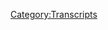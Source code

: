 {{DEFAULTSORT:
    #_TRANSCRIPT_0419:Disease Denial and Vampire Affirmation
}}{{Transcript
    | title         = [[419: Disease Denial and Vampire Affirmation]]
    | caption       = [https://knowledgefight.libsyn.com/knowledge-fight-disease-denial-and-vampire-affirmation Listen to this episode on Libsyn]
    | episodeNumber = [[419: Disease Denial and Vampire Affirmation|419]]
    | length        = 01:41:39
}}

{{MessageBox
    | header     = Warning: Bot Generated Content
    | text       = This transcript was automatically generated by transcription software and likely contains many mistakes and misattributions. Please check the audio for definitive quotes, attribution, and context.
    | image      = N3yvass4myg91.webp
    | imagewidth = 50px
    | id         = warning
}}

{{TranscriptBlock
    | name      = Unknown Speaker
    | timestamp = 00:00:00.000
    | text      = N-N-N-N-N-N-N-Knowledge Fight
}}

{{TranscriptBlock
    | name      = Unknown Speaker
    | timestamp = 00:00:12.960
    | text      = Damn and Jordan, I am sweating
}}

{{TranscriptBlock
    | name      = Unknown Speaker
    | timestamp = 00:00:18.079
    | text      = Knowledgefight.com, it's time to pray
}}

{{TranscriptBlock
    | name      = Unknown Speaker
    | timestamp = 00:00:21.199
    | text      = I have great respect for Knowledgefight
}}

{{TranscriptBlock
    | name      = Unknown Speaker
    | timestamp = 00:00:23.839
    | text      = Knowledgefight
}}

{{TranscriptBlock
    | name      = Unknown Speaker
    | timestamp = 00:00:24.879
    | text      = I'm sick of them posing as if they're the good guys
}}

{{TranscriptBlock
    | name      = Unknown Speaker
    | timestamp = 00:00:27.199
    | text      = Saying we are the bad guys
}}

{{TranscriptBlock
    | name      = Unknown Speaker
    | timestamp = 00:00:28.800
    | text      = Knowledgefight
}}

{{TranscriptBlock
    | name      = Unknown Speaker
    | timestamp = 00:00:30.000
    | text      = Damn and Jordan, Knowledgefight
}}

{{TranscriptBlock
    | name      = Unknown Speaker
    | timestamp = 00:00:32.159
    | text      = Miller, Miller, Miller
}}

{{TranscriptBlock
    | name      = Unknown Speaker
    | timestamp = 00:00:34.159
    | text      = I need, I need money
}}

{{TranscriptBlock
    | name      = Unknown Speaker
    | timestamp = 00:00:36.479
    | text      = Miller, Miller, Miller
}}

{{TranscriptBlock
    | name      = Unknown Speaker
    | timestamp = 00:00:39.280
    | text      = Andy in Kansas
}}

{{TranscriptBlock
    | name      = Unknown Speaker
    | timestamp = 00:00:40.439
    | text      = Andy in, Andy in
}}

{{TranscriptBlock
    | name      = Unknown Speaker
    | timestamp = 00:00:42.079
    | text      = Stop it, Andy in Kansas
}}

{{TranscriptBlock
    | name      = Unknown Speaker
    | timestamp = 00:00:44.399
    | text      = Andy in, Andy in
}}

{{TranscriptBlock
    | name      = Unknown Speaker
    | timestamp = 00:00:46.159
    | text      = It's time to pray
}}

{{TranscriptBlock
    | name      = Unknown Speaker
    | timestamp = 00:00:47.039
    | text      = Andy in Kansas, you're on the air, thanks for holding
}}

{{TranscriptBlock
    | name      = Unknown Speaker
    | timestamp = 00:00:49.200
    | text      = Hello Alex, I'm a victim caller, I'm a huge fan
}}

{{TranscriptBlock
    | name      = Unknown Speaker
    | timestamp = 00:00:51.600
    | text      = I love your work
}}

{{TranscriptBlock
    | name      = Unknown Speaker
    | timestamp = 00:00:52.880
    | text      = Knowledgefight
}}

{{TranscriptBlock
    | name      = Unknown Speaker
    | timestamp = 00:00:53.920
    | text      = N-N-N-N-N-N-Knowledgefight.com
}}

{{TranscriptBlock
    | name      = Unknown Speaker
    | timestamp = 00:00:56.960
    | text      = I love you. Hey everybody, welcome back to Knowledge Fight, I'm Dan. I'm Jordan. We're a couple dudes who like to sit around, drink novelty beverages, and talk a little bit about Alex Jones. Indeed we are, Dan. Jordan. Dan? Jordan. What's your bright spot this week? Well, my bright spot for today is somewhat aspirational. Because it's not, it doesn't exist yet. It hasn't existed. It may never exist, but I intend to. Okay. I realized, sitting around a little bored, that I have never made lasagna. You've never made lasagna? No. Okay!
}}

{{TranscriptBlock
    | name      = Unknown Speaker
    | timestamp = 00:01:26.920
    | text      = I think that's fine. And I realize that it's within my ability to do that. Is it? I just need a pan. Yes. You need all of the necessary ingredients. Well, the ingredients. Naturally. Yes, that's simple enough. You go to the store and get those, but I don't have the right pan. Sure. I can go get one of those pans. It can be done. It seems like such a pie-in-the-sky kind of thing. Making lasagna. Like me making lasagna. Get the fuck out of here. Honestly, it's never occurred to me to do. It seems, it seems like something, I like lasagna quite a bit. I think it's a delicious food.
}}

{{TranscriptBlock
    | name      = Unknown Speaker
    | timestamp = 00:01:56.599
    | text      = But it always, it always seemed like I could never do that. I've decided I can do it. You can! So I'm planning to at some point. So that's my bright spot. It will be done. It's imagining eventually that I will make a lasagna. First, to make a lasagna, you have to visualize making a lasagna. And I think that makes perfect sense. I'm fine with that. How about you? The Final Fantasy VII Remake, Dan? Yeah, you've been looking forward to this for quite a while. Oh my god, I've been looking into this for five years, Dan! Five years!
}}

{{TranscriptBlock
    | name      = Unknown Speaker
    | timestamp = 00:02:25.159
    | text      = They announced it in 2015 and I played it and it's fucking incredible. I saw on your Twitter account that there is apparently a false flag narrative in it. Oh yeah. It wasn't in the original version. Well, it was, it was hinted at in the original version. What they've done is they took the first few hours of the original game and expanded it into the entire game. Okay. So there's some stuff that was hinted at where, when they blew up their, because basically, it's an eco-terrorist group that you start. Okay. Joining and so on.
}}

{{TranscriptBlock
    | name      = Unknown Speaker
    | timestamp = 00:02:55.039
    | text      = And so forth. Fair enough. And the government is evil, literally sucking life out of the planet. Alright. Yeah. Okay. That sounds interesting. It's a game that I would like to play because it's one of those games that everybody who is really interested in video games will tell you ad nauseum how great it is. And I've never played any of the Final Fantasy games, so it seems like that's something I should give a shot at some point. Yeah. I might, I might not. We'll see after this lasagna.
}}

{{TranscriptBlock
    | name      = Unknown Speaker
    | timestamp = 00:03:22.759
    | text      = It's amazing just because everything was in, all the backgrounds were in 2D. Yeah. And so now you're going through and you're actually walking through as if you're walking into one of these, you know, like wall market where you win a dance competition in order to get a dress for your main character to wear in order to deceive a guy who's obsessed with perving on women, essentially. Sure. And all that stuff, like walking in and looking at a 3D, I swear to God, I didn't even need the game.
}}

{{TranscriptBlock
    | name      = Unknown Speaker
    | timestamp = 00:03:52.120
    | text      = If they just had like all of those layouts. Yeah, absolutely. I just walk through there and stare around the whole time. New art concepts. It's amazing. That would be great. So good. So yeah. Final Fantasy 7 and lasagna aspirations. Yes. I think both are great. Cool. So Jordan, we got an interesting episode to go over today, but before we do, you gotta take a moment to say thank you to some folks who have signed up and are supporting the show. So first, Matthew, thank you so much. You are now a policy wonk. I'm a policy wonk. Thank you, Matthew. Thanks, RJ. Thank you so much. You are now a policy wonk. I'm a policy wonk. Thank you, RJ.
}}

{{TranscriptBlock
    | name      = Unknown Speaker
    | timestamp = 00:04:22.079
    | text      = Next, Jessica, thank you so much. You are now a policy wonk. I'm a policy wonk. Thanks, Jessica. Next, The Prophet of the Grift. Thank you so much. You are now a policy wonk. I'm a policy wonk. Thank you very much, The Prophet of the Grift. Thank you. Next, BigEasyBlasphemy, thank you so much. You are now a policy wonk. I'm a policy wonk. Thank you, BigEasyBlasphemy. Yes, thank you. And thank you, Brandon. You are now a policy wonk. I'm a policy wonk. Thanks, Brandon. Thank you, Brandon.
}}

{{TranscriptBlock
    | name      = Unknown Speaker
    | timestamp = 00:04:46.079
    | text      = And finally, I'd like to say thank you to a couple of people who donated on Elevated Love, and we appreciate that very much.
}}

{{TranscriptBlock
    | name      = Unknown Speaker
    | timestamp = 00:04:50.279
    | text      = So first, John, thank you so much. You are now a technocrat.
}}

{{TranscriptBlock
    | name      = Unknown Speaker
    | timestamp = 00:04:52.879
    | text      = And Daniel, great name, thank you so much. You are now a technocrat.
}}

{{TranscriptBlock
    | name      = Unknown Speaker
    | timestamp = 00:04:55.779
    | text      = I'm a policy wonk. Crikey, mate, that's fantastic. Have yourself a brew.
}}

{{TranscriptBlock
    | name      = Unknown Speaker
    | timestamp = 00:05:00.079
    | text      = How's your 401k doing, bro?
}}

{{TranscriptBlock
    | name      = Unknown Speaker
    | timestamp = 00:05:01.579
    | text      = Alright, we gotta go full tilt boogie on this, Watson, alright?
}}

{{TranscriptBlock
    | name      = Unknown Speaker
    | timestamp = 00:05:04.279
    | text      = Let's just get down to business. We ain't making that money off that heroin.
}}

{{TranscriptBlock
    | name      = Unknown Speaker
    | timestamp = 00:05:07.579
    | text      = Why you pimps so good? My neck is freakishly large. I declare info war on you.
}}

{{TranscriptBlock
    | name      = Unknown Speaker
    | timestamp = 00:05:13.980
    | text      = Thank you so much, John, and thank you so much, Daniel.
}}

{{TranscriptBlock
    | name      = Unknown Speaker
    | timestamp = 00:05:16.779
    | text      = Yes, thank you very much to the both of you.
}}

{{TranscriptBlock
    | name      = Unknown Speaker
    | timestamp = 00:05:18.279
    | text      = If you're out there listening and you're thinking, hey, I enjoy the show, I'd like to support what these gents do,
}}

{{TranscriptBlock
    | name      = Unknown Speaker
    | timestamp = 00:05:21.279
    | text      = you can do that by going to our website, knowledgefight.com, clicking the button that says support the show, we'd appreciate it.
}}

{{TranscriptBlock
    | name      = Unknown Speaker
    | timestamp = 00:05:25.079
    | text      = Or you could find a charity in your area to support people who are in need.
}}

{{TranscriptBlock
    | name      = Unknown Speaker
    | timestamp = 00:05:28.279
    | text      = Yes, we would be happy if you did either.
}}

{{TranscriptBlock
    | name      = Unknown Speaker
    | timestamp = 00:05:30.379
    | text      = Speaking about happy things, Jordan, I'd also like to take a little moment before we get going in this episode proper
}}

{{TranscriptBlock
    | name      = Unknown Speaker
    | timestamp = 00:05:36.379
    | text      = to pass along a special announcement from one of our listeners out there.
}}

{{TranscriptBlock
    | name      = Unknown Speaker
    | timestamp = 00:05:41.879
    | text      = Chris got in touch with me and he wanted me to share with the wide wonk community out there
}}

{{TranscriptBlock
    | name      = Unknown Speaker
    | timestamp = 00:05:48.980
    | text      = the announcement of the birth of a new child into this world.
}}

{{TranscriptBlock
    | name      = Unknown Speaker
    | timestamp = 00:05:54.180
    | text      = Oh, really?
}}

{{TranscriptBlock
    | name      = Unknown Speaker
    | timestamp = 00:05:54.779
    | text      = So, Magdalena Pearl Newt, we would like to say congratulations on joining the world and welcome.
}}

{{TranscriptBlock
    | name      = Unknown Speaker
    | timestamp = 00:06:01.680
    | text      = I don't know how one does it.
}}

{{TranscriptBlock
    | name      = Unknown Speaker
    | timestamp = 00:06:03.579
    | text      = Rough time. Rough time to join the world, but I think you're doing great.
}}

{{TranscriptBlock
    | name      = Unknown Speaker
    | timestamp = 00:06:06.579
    | text      = It could only get better from these circumstances, maybe, hopefully.
}}

{{TranscriptBlock
    | name      = Unknown Speaker
    | timestamp = 00:06:10.980
    | text      = I hope your first birthday is better for the world.
}}

{{TranscriptBlock
    | name      = Unknown Speaker
    | timestamp = 00:06:16.579
    | text      = I don't know how to do a birth announcement entirely.
}}

{{TranscriptBlock
    | name      = Unknown Speaker
    | timestamp = 00:06:18.879
    | text      = I don't know what form they normally take.
}}

{{TranscriptBlock
    | name      = Unknown Speaker
    | timestamp = 00:06:20.779
    | text      = Congratulations, Chris, and I hope you and your family are all very happy and doing great.
}}

{{TranscriptBlock
    | name      = Unknown Speaker
    | timestamp = 00:06:28.079
    | text      = Yes, congratulations, Chris.
}}

{{TranscriptBlock
    | name      = Unknown Speaker
    | timestamp = 00:06:29.480
    | text      = So, I want to say also, I wanted to apologize about the last week.
}}

{{TranscriptBlock
    | name      = Unknown Speaker
    | timestamp = 00:06:35.680
    | text      = Some of the episodes, I could feel myself not caring.
}}

{{TranscriptBlock
    | name      = Unknown Speaker
    | timestamp = 00:06:38.980
    | text      = I could feel myself, and you know what, I sat with those feelings.
}}

{{TranscriptBlock
    | name      = Unknown Speaker
    | timestamp = 00:06:43.279
    | text      = I reflected on what was going on, and I think a huge part of it is I was starting to get mad at Alex.
}}

{{TranscriptBlock
    | name      = Unknown Speaker
    | timestamp = 00:06:49.180
    | text      = Yeah.
}}

{{TranscriptBlock
    | name      = Unknown Speaker
    | timestamp = 00:06:49.680
    | text      = I was really starting to get pissed off at him because a lot of this stuff is really boring bullshit.
}}

{{TranscriptBlock
    | name      = Unknown Speaker
    | timestamp = 00:06:54.379
    | text      = The stakes are pretty high, and it's tough to watch him manipulate people
}}

{{TranscriptBlock
    | name      = Unknown Speaker
    | timestamp = 00:06:58.180
    | text      = and for the reasons that he's doing it in real time.
}}

{{TranscriptBlock
    | name      = Unknown Speaker
    | timestamp = 00:07:02.879
    | text      = Like, while there is an actual event in the world happening that affects people,
}}

{{TranscriptBlock
    | name      = Unknown Speaker
    | timestamp = 00:07:09.279
    | text      = it's not abstract in the way so many of his lies often are.
}}

{{TranscriptBlock
    | name      = Unknown Speaker
    | timestamp = 00:07:14.879
    | text      = It's very real, and it's a bummer.
}}

{{TranscriptBlock
    | name      = Unknown Speaker
    | timestamp = 00:07:17.980
    | text      = It's not fun.
}}

{{TranscriptBlock
    | name      = Unknown Speaker
    | timestamp = 00:07:19.279
    | text      = And then on top of that, everything is a disappointment.
}}

{{TranscriptBlock
    | name      = Unknown Speaker
    | timestamp = 00:07:22.180
    | text      = He gets a DUI, and he just lies about it.
}}

{{TranscriptBlock
    | name      = Unknown Speaker
    | timestamp = 00:07:25.180
    | text      = He gets a letter from the New York Attorney General to give him a cease and desist.
}}

{{TranscriptBlock
    | name      = Unknown Speaker
    | timestamp = 00:07:28.879
    | text      = He just lies about it.
}}

{{TranscriptBlock
    | name      = Unknown Speaker
    | timestamp = 00:07:30.079
    | text      = He gets a letter from the FDA at the end of last week, and I'm sure just lies about it.
}}

{{TranscriptBlock
    | name      = Unknown Speaker
    | timestamp = 00:07:36.180
    | text      = Everything is just like, who cares?
}}

{{TranscriptBlock
    | name      = Unknown Speaker
    | timestamp = 00:07:38.480
    | text      = He says he's going to reveal QAnon.
}}

{{TranscriptBlock
    | name      = Unknown Speaker
    | timestamp = 00:07:40.379
    | text      = He doesn't do it, pretends he didn't.
}}

{{TranscriptBlock
    | name      = Unknown Speaker
    | timestamp = 00:07:42.180
    | text      = Yep.
}}

{{TranscriptBlock
    | name      = Unknown Speaker
    | timestamp = 00:07:42.680
    | text      = There's no payoff to anything, and I was just getting to a point where I was actually mad at him.
}}

{{TranscriptBlock
    | name      = Unknown Speaker
    | timestamp = 00:07:47.879
    | text      = Yeah.
}}

{{TranscriptBlock
    | name      = Unknown Speaker
    | timestamp = 00:07:48.379
    | text      = And this show doesn't really work.
}}

{{TranscriptBlock
    | name      = Unknown Speaker
    | timestamp = 00:07:49.579
    | text      = It's not really fun when I'm mad at him.
}}

{{TranscriptBlock
    | name      = Unknown Speaker
    | timestamp = 00:07:52.180
    | text      = It's just out of balance.
}}

{{TranscriptBlock
    | name      = Unknown Speaker
    | timestamp = 00:07:55.279
    | text      = It's a koi on a Scotsy.
}}

{{TranscriptBlock
    | name      = Unknown Speaker
    | timestamp = 00:07:57.279
    | text      = Yeah, yeah, yeah.
}}

{{TranscriptBlock
    | name      = Unknown Speaker
    | timestamp = 00:07:57.879
    | text      = My job is to be mad at him.
}}

{{TranscriptBlock
    | name      = Unknown Speaker
    | timestamp = 00:07:59.379
    | text      = And I have been pretty much since we started this, almost from the first instant.
}}

{{TranscriptBlock
    | name      = Unknown Speaker
    | timestamp = 00:08:05.579
    | text      = No, that's okay.
}}

{{TranscriptBlock
    | name      = Unknown Speaker
    | timestamp = 00:08:07.579
    | text      = That's good.
}}

{{TranscriptBlock
    | name      = Unknown Speaker
    | timestamp = 00:08:08.480
    | text      = Right.
}}

{{TranscriptBlock
    | name      = Unknown Speaker
    | timestamp = 00:08:08.980
    | text      = That's your job.
}}

{{TranscriptBlock
    | name      = Unknown Speaker
    | timestamp = 00:08:10.079
    | text      = Yeah.
}}

{{TranscriptBlock
    | name      = Unknown Speaker
    | timestamp = 00:08:10.579
    | text      = My job is to take a more academic approach to it, you know, the scholarly distance of judgment.
}}

{{TranscriptBlock
    | name      = Unknown Speaker
    | timestamp = 00:08:18.079
    | text      = Of course, of course.
}}

{{TranscriptBlock
    | name      = Unknown Speaker
    | timestamp = 00:08:19.379
    | text      = Now I'm mad at you for stealing my job.
}}

{{TranscriptBlock
    | name      = Unknown Speaker
    | timestamp = 00:08:21.579
    | text      = This is the way of bosses, you know?
}}

{{TranscriptBlock
    | name      = Unknown Speaker
    | timestamp = 00:08:23.879
    | text      = And I don't know exactly why that was happening.
}}

{{TranscriptBlock
    | name      = Unknown Speaker
    | timestamp = 00:08:27.579
    | text      = And, you know, we could talk all day about, you know, what's going on.
}}

{{TranscriptBlock
    | name      = Unknown Speaker
    | timestamp = 00:08:31.379
    | text      = But I decided that, you know what, fuck it, I got to put Alex in timeout.
}}

{{TranscriptBlock
    | name      = Unknown Speaker
    | timestamp = 00:08:35.779
    | text      = If I'm mad at him, we can't be around each other for a bit.
}}

{{TranscriptBlock
    | name      = Unknown Speaker
    | timestamp = 00:08:38.679
    | text      = I think that's smart.
}}

{{TranscriptBlock
    | name      = Unknown Speaker
    | timestamp = 00:08:39.379
    | text      = We just got to see what happens when we revisit it.
}}

{{TranscriptBlock
    | name      = Unknown Speaker
    | timestamp = 00:08:43.179
    | text      = Absolutely.
}}

{{TranscriptBlock
    | name      = Unknown Speaker
    | timestamp = 00:08:43.879
    | text      = And I have seen in the real world that deplatforming has a certain amount of effectiveness.
}}

{{TranscriptBlock
    | name      = Unknown Speaker
    | timestamp = 00:08:51.580
    | text      = You know, when you're mad at a propagandist, knock him off your platform.
}}

{{TranscriptBlock
    | name      = Unknown Speaker
    | timestamp = 00:08:54.679
    | text      = Knock him out.
}}

{{TranscriptBlock
    | name      = Unknown Speaker
    | timestamp = 00:08:55.179
    | text      = Get him out of here.
}}

{{TranscriptBlock
    | name      = Unknown Speaker
    | timestamp = 00:08:55.779
    | text      = So I'm going to deplatform Alex from our show today.
}}

{{TranscriptBlock
    | name      = Unknown Speaker
    | timestamp = 00:08:58.179
    | text      = I think I like that.
}}

{{TranscriptBlock
    | name      = Unknown Speaker
    | timestamp = 00:08:59.080
    | text      = And I will be doing something entirely different.
}}

{{TranscriptBlock
    | name      = Unknown Speaker
    | timestamp = 00:09:02.279
    | text      = Hi, everyone.
}}

{{TranscriptBlock
    | name      = Unknown Speaker
    | timestamp = 00:09:03.080
    | text      = I'm Carrie Cassidy from Project Camelot.
}}

{{TranscriptBlock
    | name      = Unknown Speaker
    | timestamp = 00:09:05.279
    | text      = Hi, Carrie.
}}

{{TranscriptBlock
    | name      = Unknown Speaker
    | timestamp = 00:09:06.080
    | text      = I just wanted to give an update today to go over some of the things that are going down around us and talk about what's really happening.
}}

{{TranscriptBlock
    | name      = Unknown Speaker
    | timestamp = 00:09:14.779
    | text      = So today we are going over two videos that Carrie put out last week.
}}

{{TranscriptBlock
    | name      = Unknown Speaker
    | timestamp = 00:09:19.279
    | text      = Carrie Cassidy over at Project Camelot has some news about the fucking coronavirus.
}}

{{TranscriptBlock
    | name      = Unknown Speaker
    | timestamp = 00:09:26.779
    | text      = So we're going to go over this.
}}

{{TranscriptBlock
    | name      = Unknown Speaker
    | timestamp = 00:09:28.379
    | text      = And there's a couple of things that I want to highlight.
}}

{{TranscriptBlock
    | name      = Unknown Speaker
    | timestamp = 00:09:30.580
    | text      = One, some of these theories are pretty out there.
}}

{{TranscriptBlock
    | name      = Unknown Speaker
    | timestamp = 00:09:33.779
    | text      = Okay.
}}

{{TranscriptBlock
    | name      = Unknown Speaker
    | timestamp = 00:09:34.480
    | text      = All right.
}}

{{TranscriptBlock
    | name      = Unknown Speaker
    | timestamp = 00:09:35.179
    | text      = Two, a lot of the stuff that she believes is exactly what Alex believes.
}}

{{TranscriptBlock
    | name      = Unknown Speaker
    | timestamp = 00:09:39.779
    | text      = Of course.
}}

{{TranscriptBlock
    | name      = Unknown Speaker
    | timestamp = 00:09:40.679
    | text      = So I want I want those two things to mingle in your mind.
}}

{{TranscriptBlock
    | name      = Unknown Speaker
    | timestamp = 00:09:44.879
    | text      = And I want you to recognize that the theories that Alex talks about are right at home on on Project Camelot and the sort of discourse that he brings into the world deserves as much respect as some of the wacky nonsense that Carrie says.
}}

{{TranscriptBlock
    | name      = Unknown Speaker
    | timestamp = 00:09:59.879
    | text      = Yeah.
}}

{{TranscriptBlock
    | name      = Unknown Speaker
    | timestamp = 00:10:00.480
    | text      = Explain to me how interdimensional space beings who are evil controlling things and also literal Satan is real and that's how we're dying every day.
}}

{{TranscriptBlock
    | name      = Unknown Speaker
    | timestamp = 00:10:10.080
    | text      = That seems to belong on Project Camelot.
}}

{{TranscriptBlock
    | name      = Unknown Speaker
    | timestamp = 00:10:12.980
    | text      = That is what she says.
}}

{{TranscriptBlock
    | name      = Unknown Speaker
    | timestamp = 00:10:14.179
    | text      = And it's also what Alex says.
}}

{{TranscriptBlock
    | name      = Unknown Speaker
    | timestamp = 00:10:16.080
    | text      = Well, then there we go.
}}

{{TranscriptBlock
    | name      = Unknown Speaker
    | timestamp = 00:10:17.379
    | text      = Exactly.
}}

{{TranscriptBlock
    | name      = Unknown Speaker
    | timestamp = 00:10:18.080
    | text      = Oh, jeez.
}}

{{TranscriptBlock
    | name      = Unknown Speaker
    | timestamp = 00:10:18.679
    | text      = Now, one of the things that's really interesting.
}}

{{TranscriptBlock
    | name      = Unknown Speaker
    | timestamp = 00:10:20.679
    | text      = So we're starting on the first report.
}}

{{TranscriptBlock
    | name      = Unknown Speaker
    | timestamp = 00:10:23.080
    | text      = This is from the seventh.
}}

{{TranscriptBlock
    | name      = Unknown Speaker
    | timestamp = 00:10:24.379
    | text      = So I believe that was last Tuesday, I think.
}}

{{TranscriptBlock
    | name      = Unknown Speaker
    | timestamp = 00:10:26.480
    | text      = I think it was Tuesday and Wednesday.
}}

{{TranscriptBlock
    | name      = Unknown Speaker
    | timestamp = 00:10:27.879
    | text      = Yeah, these reports came out.
}}

{{TranscriptBlock
    | name      = Unknown Speaker
    | timestamp = 00:10:29.279
    | text      = The first one is what's going on in the world, what's happening.
}}

{{TranscriptBlock
    | name      = Unknown Speaker
    | timestamp = 00:10:33.779
    | text      = And one of the things that's great about Carrie is that she has no sort of picadillos about admitting that she has terrible sources.
}}

{{TranscriptBlock
    | name      = Unknown Speaker
    | timestamp = 00:10:46.080
    | text      = Now, she thinks they're great sources, but she'll say who these people are.
}}

{{TranscriptBlock
    | name      = Unknown Speaker
    | timestamp = 00:10:50.580
    | text      = Right.
}}

{{TranscriptBlock
    | name      = Unknown Speaker
    | timestamp = 00:10:51.080
    | text      = And then you can be like, oh, no.
}}

{{TranscriptBlock
    | name      = Unknown Speaker
    | timestamp = 00:10:53.179
    | text      = Whereas Alex will be like, fake lieutenant colonel told me this.
}}

{{TranscriptBlock
    | name      = Unknown Speaker
    | timestamp = 00:10:55.580
    | text      = Right, right, right, right.
}}

{{TranscriptBlock
    | name      = Unknown Speaker
    | timestamp = 00:10:56.379
    | text      = You can't trace that down.
}}

{{TranscriptBlock
    | name      = Unknown Speaker
    | timestamp = 00:10:57.279
    | text      = There's nowhere to go.
}}

{{TranscriptBlock
    | name      = Unknown Speaker
    | timestamp = 00:10:58.179
    | text      = Alex is disguising his bullshit sources, whereas Carrie is out and proud about it.
}}

{{TranscriptBlock
    | name      = Unknown Speaker
    | timestamp = 00:11:03.480
    | text      = And she's imagining they're great.
}}

{{TranscriptBlock
    | name      = Unknown Speaker
    | timestamp = 00:11:05.179
    | text      = Yes.
}}

{{TranscriptBlock
    | name      = Unknown Speaker
    | timestamp = 00:11:05.679
    | text      = And so right at the jump, at the beginning of this report, we hear that Carrie knows somebody who's basically figured out a cure for the world.
}}

{{TranscriptBlock
    | name      = Unknown Speaker
    | timestamp = 00:11:14.580
    | text      = Sure.
}}

{{TranscriptBlock
    | name      = Unknown Speaker
    | timestamp = 00:11:15.080
    | text      = Nope, but as credible.
}}

{{TranscriptBlock
    | name      = Unknown Speaker
    | timestamp = 00:11:18.580
    | text      = I just interviewed Andreas Kalker, who has basically a cure for the world.
}}

{{TranscriptBlock
    | name      = Unknown Speaker
    | timestamp = 00:11:25.080
    | text      = So it's similar to what Trump is trying to put out there, which is an old cure for malaria.
}}

{{TranscriptBlock
    | name      = Unknown Speaker
    | timestamp = 00:11:31.080
    | text      = But as Andreas explains, it contains chlorine as one of its main sort of ingredients.
}}

{{TranscriptBlock
    | name      = Unknown Speaker
    | timestamp = 00:11:41.580
    | text      = But in that case, it has tonic water, which is bad for the heart.
}}

{{TranscriptBlock
    | name      = Unknown Speaker
    | timestamp = 00:11:45.980
    | text      = So this remedy that Andreas Kalker is talking about is actually water and chlorine, as I understand it, but it's done in a certain way.
}}

{{TranscriptBlock
    | name      = Unknown Speaker
    | timestamp = 00:11:57.879
    | text      = And you can go to his website, which is Andreas Kalker dot com.
}}

{{TranscriptBlock
    | name      = Unknown Speaker
    | timestamp = 00:12:02.080
    | text      = For those of you who aren't picking up on what Carrie is saying there, this is her promoting a guy who's telling people to drink bleach as a cure for the coronavirus.
}}

{{TranscriptBlock
    | name      = Unknown Speaker
    | timestamp = 00:12:09.980
    | text      = Everybody get to your public's pool and drink up and then we'll all be safe.
}}

{{TranscriptBlock
    | name      = Unknown Speaker
    | timestamp = 00:12:15.580
    | text      = So Andreas Kalker is not a doctor.
}}

{{TranscriptBlock
    | name      = Unknown Speaker
    | timestamp = 00:12:17.879
    | text      = He has a degree supposedly titled, quote, Doctor of Philosophy and Alternative Medicine and Natural Biophysics.
}}

{{TranscriptBlock
    | name      = Unknown Speaker
    | timestamp = 00:12:23.779
    | text      = That's totally from a real university.
}}

{{TranscriptBlock
    | name      = Unknown Speaker
    | timestamp = 00:12:25.480
    | text      = It is.
}}

{{TranscriptBlock
    | name      = Unknown Speaker
    | timestamp = 00:12:26.379
    | text      = OK.
}}

{{TranscriptBlock
    | name      = Unknown Speaker
    | timestamp = 00:12:26.779
    | text      = It's from the Open University of Advanced Studies Incorporated.
}}

{{TranscriptBlock
    | name      = Unknown Speaker
    | timestamp = 00:12:31.179
    | text      = It's always good when you have to incorporate it.
}}

{{TranscriptBlock
    | name      = Unknown Speaker
    | timestamp = 00:12:33.179
    | text      = Absolutely.
}}

{{TranscriptBlock
    | name      = Unknown Speaker
    | timestamp = 00:12:33.980
    | text      = You got to have the incorporate.
}}

{{TranscriptBlock
    | name      = Unknown Speaker
    | timestamp = 00:12:35.179
    | text      = I have a degree from the University of Missouri Incorporated.
}}

{{TranscriptBlock
    | name      = Unknown Speaker
    | timestamp = 00:12:37.980
    | text      = I mean, I guess it is incorporated, but it wouldn't be in the name.
}}

{{TranscriptBlock
    | name      = Unknown Speaker
    | timestamp = 00:12:41.379
    | text      = Anyway, that's not a good sign.
}}

{{TranscriptBlock
    | name      = Unknown Speaker
    | timestamp = 00:12:43.179
    | text      = I checked out their website and I am not confident that this is anything other than the diploma mill, which makes sense for a Project Camelot associate.
}}

{{TranscriptBlock
    | name      = Unknown Speaker
    | timestamp = 00:12:49.580
    | text      = It does.
}}

{{TranscriptBlock
    | name      = Unknown Speaker
    | timestamp = 00:12:50.279
    | text      = Anyway, Andreas Kalker is a big anti-vax guy who got his book pulled from Amazon last year in their sweep of kicking off books that advocate drinking bleach to, quote, unquote, cure autism.
}}

{{TranscriptBlock
    | name      = Unknown Speaker
    | timestamp = 00:13:00.779
    | text      = He's a real unreliable and dangerous source of health information, but he's able to pretend that he's speaking from a place of authority and expertise because of his fake doctorate degree.
}}

{{TranscriptBlock
    | name      = Unknown Speaker
    | timestamp = 00:13:09.379
    | text      = Man.
}}

{{TranscriptBlock
    | name      = Unknown Speaker
    | timestamp = 00:13:10.179
    | text      = Which makes it funny that the landing page for the Open University in Advanced Studies Incorporated is not about their wonderful educational programs or about the history of the school.
}}

{{TranscriptBlock
    | name      = Unknown Speaker
    | timestamp = 00:13:19.679
    | text      = It's a disclaimer that starts, quote, Open University of Advanced Sciences clarifies that it does not maintain any type of link with the Genesis 2 Church, nor does it advocate the medical or therapeutic use of MMS.
}}

{{TranscriptBlock
    | name      = Unknown Speaker
    | timestamp = 00:13:32.379
    | text      = MMS is the Miracle Mineral Solution, which is just the fun brand name for a bleach product these dumb-dumbs sell for people to drink as a miracle cure.
}}

{{TranscriptBlock
    | name      = Unknown Speaker
    | timestamp = 00:13:41.080
    | text      = Cool.
}}

{{TranscriptBlock
    | name      = Unknown Speaker
    | timestamp = 00:13:41.580
    | text      = The Genesis 2 Church is run by Jim Humble, the guy who invented MMS, who is a former Project Camelot guest.
}}

{{TranscriptBlock
    | name      = Unknown Speaker
    | timestamp = 00:13:48.779
    | text      = If I understand the situation correctly, he knows that it's illegal to advise people to drink bleach, but he can plead religious intolerance if he makes drinking bleach part of the sacrament of his made-up church.
}}

{{TranscriptBlock
    | name      = Unknown Speaker
    | timestamp = 00:13:59.279
    | text      = Sure.
}}

{{TranscriptBlock
    | name      = Unknown Speaker
    | timestamp = 00:13:59.980
    | text      = Along with Alex Jones, the Genesis 2 Church were among the recipients of letters from the FDA at the end of last week about their coronavirus scams.
}}

{{TranscriptBlock
    | name      = Unknown Speaker
    | timestamp = 00:14:07.480
    | text      = Yeah, that sounds right.
}}

{{TranscriptBlock
    | name      = Unknown Speaker
    | timestamp = 00:14:08.580
    | text      = That sounds right.
}}

{{TranscriptBlock
    | name      = Unknown Speaker
    | timestamp = 00:14:09.480
    | text      = Yup.
}}

{{TranscriptBlock
    | name      = Unknown Speaker
    | timestamp = 00:14:10.279
    | text      = You know, if you have to have a disclaimer right out the gate, that says to me that it's the opposite that's true.
}}

{{TranscriptBlock
    | name      = Unknown Speaker
    | timestamp = 00:14:17.480
    | text      = On your college?
}}

{{TranscriptBlock
    | name      = Unknown Speaker
    | timestamp = 00:14:18.879
    | text      = Yeah.
}}

{{TranscriptBlock
    | name      = Unknown Speaker
    | timestamp = 00:14:19.379
    | text      = Well, it's because Andreas KÃ¶lker is one of the main people who, like, uses his degree from this place as a credential.
}}

{{TranscriptBlock
    | name      = Unknown Speaker
    | timestamp = 00:14:27.080
    | text      = Right, right, right.
}}

{{TranscriptBlock
    | name      = Unknown Speaker
    | timestamp = 00:14:27.580
    | text      = And so of course they're associated with him by virtue of, like, we sold him the fucking degree.
}}

{{TranscriptBlock
    | name      = Unknown Speaker
    | timestamp = 00:14:31.879
    | text      = Yeah, so they have to do that.
}}

{{TranscriptBlock
    | name      = Unknown Speaker
    | timestamp = 00:14:34.279
    | text      = That's really disappointing.
}}

{{TranscriptBlock
    | name      = Unknown Speaker
    | timestamp = 00:14:35.679
    | text      = You know, when you wanted to scam people way back when, you had to fake your own degree.
}}

{{TranscriptBlock
    | name      = Unknown Speaker
    | timestamp = 00:14:39.679
    | text      = Right.
}}

{{TranscriptBlock
    | name      = Unknown Speaker
    | timestamp = 00:14:40.179
    | text      = You had to have some graphic design work.
}}

{{TranscriptBlock
    | name      = Unknown Speaker
    | timestamp = 00:14:41.879
    | text      = You had to take a little class in calligraphy.
}}

{{TranscriptBlock
    | name      = Unknown Speaker
    | timestamp = 00:14:44.279
    | text      = Yeah, you got a little pen knife that scrapes off seals and puts them back on.
}}

{{TranscriptBlock
    | name      = Unknown Speaker
    | timestamp = 00:14:48.679
    | text      = Yeah, it was far more respectable.
}}

{{TranscriptBlock
    | name      = Unknown Speaker
    | timestamp = 00:14:50.179
    | text      = Now let's just type it up and Xerox it?
}}

{{TranscriptBlock
    | name      = Unknown Speaker
    | timestamp = 00:14:52.679
    | text      = That's a bummer.
}}

{{TranscriptBlock
    | name      = Unknown Speaker
    | timestamp = 00:14:53.379
    | text      = Yeah.
}}

{{TranscriptBlock
    | name      = Unknown Speaker
    | timestamp = 00:14:53.679
    | text      = That's a real bummer.
}}

{{TranscriptBlock
    | name      = Unknown Speaker
    | timestamp = 00:14:54.580
    | text      = But look, dude, so anyway, she wants people to drink bleach, I guess.
}}

{{TranscriptBlock
    | name      = Unknown Speaker
    | timestamp = 00:14:58.480
    | text      = Sure.
}}

{{TranscriptBlock
    | name      = Unknown Speaker
    | timestamp = 00:14:58.980
    | text      = Um...
}}

{{TranscriptBlock
    | name      = Unknown Speaker
    | timestamp = 00:14:59.480
    | text      = Why not?
}}

{{TranscriptBlock
    | name      = Unknown Speaker
    | timestamp = 00:14:59.980
    | text      = Sure.
}}

{{TranscriptBlock
    | name      = Unknown Speaker
    | timestamp = 00:15:00.679
    | text      = Um...
}}

{{TranscriptBlock
    | name      = Unknown Speaker
    | timestamp = 00:15:02.080
    | text      = But look, that's not good.
}}

{{TranscriptBlock
    | name      = Unknown Speaker
    | timestamp = 00:15:03.679
    | text      = It's a bad thing to do.
}}

{{TranscriptBlock
    | name      = Unknown Speaker
    | timestamp = 00:15:04.379
    | text      = No, it is a bad idea.
}}

{{TranscriptBlock
    | name      = Unknown Speaker
    | timestamp = 00:15:05.580
    | text      = Except Carrie's done it and it's great.
}}

{{TranscriptBlock
    | name      = Unknown Speaker
    | timestamp = 00:15:08.580
    | text      = Oh, no!
}}

{{TranscriptBlock
    | name      = Unknown Speaker
    | timestamp = 00:15:09.480
    | text      = It is curing doctors in Spain and I've used it myself.
}}

{{TranscriptBlock
    | name      = Unknown Speaker
    | timestamp = 00:15:14.480
    | text      = Myself and my ex-partner, Bill Ryan, and I came back from Russia, had a virus back in those days.
}}

{{TranscriptBlock
    | name      = Unknown Speaker
    | timestamp = 00:15:21.480
    | text      = This is over 10 years ago, maybe around 12 years ago.
}}

{{TranscriptBlock
    | name      = Unknown Speaker
    | timestamp = 00:15:26.980
    | text      = And we interviewed Buriska, the boy from Mars, as he's called.
}}

{{TranscriptBlock
    | name      = Unknown Speaker
    | timestamp = 00:15:31.480
    | text      = We came back to Switzerland, we had a virus we couldn't get rid of for two weeks.
}}

{{TranscriptBlock
    | name      = Unknown Speaker
    | timestamp = 00:15:37.480
    | text      = We took, finally took MMS, someone told us about it, that Jim Humble was marketing at the time.
}}

{{TranscriptBlock
    | name      = Unknown Speaker
    | timestamp = 00:15:44.480
    | text      = And it cured us in two days.
}}

{{TranscriptBlock
    | name      = Unknown Speaker
    | timestamp = 00:15:47.480
    | text      = So that is an indication that this flu-like situation can definitely be handled by this new version of MMS,
}}

{{TranscriptBlock
    | name      = Unknown Speaker
    | timestamp = 00:15:59.980
    | text      = which is what Andreas Kallker is talking about.
}}

{{TranscriptBlock
    | name      = Unknown Speaker
    | timestamp = 00:16:02.480
    | text      = I gotta say, case closed.
}}

{{TranscriptBlock
    | name      = Unknown Speaker
    | timestamp = 00:16:03.980
    | text      = I mean, I think the science is in.
}}

{{TranscriptBlock
    | name      = Unknown Speaker
    | timestamp = 00:16:05.980
    | text      = How dare you believe him when he says he has a new version? How dare you?
}}

{{TranscriptBlock
    | name      = Unknown Speaker
    | timestamp = 00:16:10.480
    | text      = It slightly makes differently.
}}

{{TranscriptBlock
    | name      = Unknown Speaker
    | timestamp = 00:16:12.480
    | text      = It's the same fucking thing!
}}

{{TranscriptBlock
    | name      = Unknown Speaker
    | timestamp = 00:16:13.980
    | text      = I am certain it's almost exactly the same.
}}

{{TranscriptBlock
    | name      = Unknown Speaker
    | timestamp = 00:16:15.480
    | text      = Brutal! Brutal!
}}

{{TranscriptBlock
    | name      = Unknown Speaker
    | timestamp = 00:16:16.980
    | text      = Now, there is a strain of science denial that goes through this.
}}

{{TranscriptBlock
    | name      = Unknown Speaker
    | timestamp = 00:16:20.980
    | text      = I might not have decided to do this episode, I might have done an episode about something else for today
}}

{{TranscriptBlock
    | name      = Unknown Speaker
    | timestamp = 00:16:26.480
    | text      = while Alex is being too platformed.
}}

{{TranscriptBlock
    | name      = Unknown Speaker
    | timestamp = 00:16:29.480
    | text      = Yeah, yeah.
}}

{{TranscriptBlock
    | name      = Unknown Speaker
    | timestamp = 00:16:30.480
    | text      = But there is a reveal of some beliefs that Carrie has that are shocking in the level of reality denying.
}}

{{TranscriptBlock
    | name      = Unknown Speaker
    | timestamp = 00:16:42.480
    | text      = I'm talking about someone who believes that raptors come to Earth to antique.
}}

{{TranscriptBlock
    | name      = Unknown Speaker
    | timestamp = 00:16:45.980
    | text      = Yeah, but that's not hard.
}}

{{TranscriptBlock
    | name      = Unknown Speaker
    | timestamp = 00:16:47.480
    | text      = This is a shocking level of denial of reality.
}}

{{TranscriptBlock
    | name      = Unknown Speaker
    | timestamp = 00:16:52.480
    | text      = A lot of it does sort of circle around the medical aspect of the coronavirus.
}}

{{TranscriptBlock
    | name      = Unknown Speaker
    | timestamp = 00:17:03.480
    | text      = Just on a baseline level, bleach is better than medicine.
}}

{{TranscriptBlock
    | name      = Unknown Speaker
    | timestamp = 00:17:08.480
    | text      = He's been doing some tests and the doctors are all coming in healed after two days of taking it.
}}

{{TranscriptBlock
    | name      = Unknown Speaker
    | timestamp = 00:17:15.480
    | text      = So, take your chances if you want to die.
}}

{{TranscriptBlock
    | name      = Unknown Speaker
    | timestamp = 00:17:18.480
    | text      = Do not take your chances.
}}

{{TranscriptBlock
    | name      = Unknown Speaker
    | timestamp = 00:17:19.980
    | text      = Conventional medicine.
}}

{{TranscriptBlock
    | name      = Unknown Speaker
    | timestamp = 00:17:21.980
    | text      = Then go ahead.
}}

{{TranscriptBlock
    | name      = Unknown Speaker
    | timestamp = 00:17:23.480
    | text      = But the bottom line is that this is actually quite possibly going to cure the world.
}}

{{TranscriptBlock
    | name      = Unknown Speaker
    | timestamp = 00:17:28.980
    | text      = Quite possibly drinking bleach water is going to cure the world.
}}

{{TranscriptBlock
    | name      = Unknown Speaker
    | timestamp = 00:17:34.480
    | text      = You know, it's so hard not to have a brief moment because she says it so confidently.
}}

{{TranscriptBlock
    | name      = Unknown Speaker
    | timestamp = 00:17:39.480
    | text      = I do have a brief moment of like,
}}

{{TranscriptBlock
    | name      = Unknown Speaker
    | timestamp = 00:17:42.480
    | text      = maybe bleach would help? I don't know.
}}

{{TranscriptBlock
    | name      = Unknown Speaker
    | timestamp = 00:17:44.980
    | text      = And then I'm immediately like, oh, that's right.
}}

{{TranscriptBlock
    | name      = Unknown Speaker
    | timestamp = 00:17:46.480
    | text      = God, why does that happen? She says it so confidently.
}}

{{TranscriptBlock
    | name      = Unknown Speaker
    | timestamp = 00:17:49.480
    | text      = Take your chance with conventional medicine and probably die or drink bleach water and live great.
}}

{{TranscriptBlock
    | name      = Unknown Speaker
    | timestamp = 00:17:56.480
    | text      = That's a real false dichotomy right there.
}}

{{TranscriptBlock
    | name      = Unknown Speaker
    | timestamp = 00:17:58.480
    | text      = No.
}}

{{TranscriptBlock
    | name      = Unknown Speaker
    | timestamp = 00:17:59.480
    | text      = So, you know, you got that choice in front of you, which you think is false.
}}

{{TranscriptBlock
    | name      = Unknown Speaker
    | timestamp = 00:18:03.480
    | text      = But Kerry wants Trump to make the right decision.
}}

{{TranscriptBlock
    | name      = Unknown Speaker
    | timestamp = 00:18:06.480
    | text      = And drink bleach. I agree with her.
}}

{{TranscriptBlock
    | name      = Unknown Speaker
    | timestamp = 00:18:09.480
    | text      = I agree with her. I would like Trump to drink MMS to an extent that is absolutely unheard of.
}}

{{TranscriptBlock
    | name      = Unknown Speaker
    | timestamp = 00:18:15.480
    | text      = That's not what she's saying.
}}

{{TranscriptBlock
    | name      = Unknown Speaker
    | timestamp = 00:18:17.480
    | text      = Oh, okay. She's saying that this needs to become like government policy.
}}

{{TranscriptBlock
    | name      = Unknown Speaker
    | timestamp = 00:18:21.480
    | text      = There are solutions to the problems we have.
}}

{{TranscriptBlock
    | name      = Unknown Speaker
    | timestamp = 00:18:24.480
    | text      = All you have to do is listen to the people as opposed to the so-called experts out there.
}}

{{TranscriptBlock
    | name      = Unknown Speaker
    | timestamp = 00:18:30.480
    | text      = Disagree.
}}

{{TranscriptBlock
    | name      = Unknown Speaker
    | timestamp = 00:18:31.480
    | text      = And so if our president will get wise and do the same thing, then we will get out of this situation we're in very quickly.
}}

{{TranscriptBlock
    | name      = Unknown Speaker
    | timestamp = 00:18:38.480
    | text      = Trump just needs to listen to the bleach people.
}}

{{TranscriptBlock
    | name      = Unknown Speaker
    | timestamp = 00:18:41.480
    | text      = Why the fuck would you listen to the people who haven't spent their entire life studying epidemiology?
}}

{{TranscriptBlock
    | name      = Unknown Speaker
    | timestamp = 00:18:47.480
    | text      = Listen to the bleach people.
}}

{{TranscriptBlock
    | name      = Unknown Speaker
    | timestamp = 00:18:48.480
    | text      = What kind of moron listens to the people?
}}

{{TranscriptBlock
    | name      = Unknown Speaker
    | timestamp = 00:18:50.480
    | text      = Listen to the bleach people.
}}

{{TranscriptBlock
    | name      = Unknown Speaker
    | timestamp = 00:18:52.480
    | text      = I will listen to the people when they're like, we're starving.
}}

{{TranscriptBlock
    | name      = Unknown Speaker
    | timestamp = 00:18:55.480
    | text      = But I'm not going to listen to the people when I've got an epidemiologist over here who's like, this is what you need to do.
}}

{{TranscriptBlock
    | name      = Unknown Speaker
    | timestamp = 00:19:00.480
    | text      = And then the people are like, drink bleach.
}}

{{TranscriptBlock
    | name      = Unknown Speaker
    | timestamp = 00:19:02.480
    | text      = The people are good, but not epidemiologists.
}}

{{TranscriptBlock
    | name      = Unknown Speaker
    | timestamp = 00:19:06.480
    | text      = The bleach people?
}}

{{TranscriptBlock
    | name      = Unknown Speaker
    | timestamp = 00:19:07.480
    | text      = The bleach people are not good.
}}

{{TranscriptBlock
    | name      = Unknown Speaker
    | timestamp = 00:19:09.480
    | text      = The bleach people will save us.
}}

{{TranscriptBlock
    | name      = Unknown Speaker
    | timestamp = 00:19:11.480
    | text      = The bleach people will not save us.
}}

{{TranscriptBlock
    | name      = Unknown Speaker
    | timestamp = 00:19:15.480
    | text      = Just pour it. Just drink cyanide.
}}

{{TranscriptBlock
    | name      = Unknown Speaker
    | timestamp = 00:19:17.480
    | text      = Fine. Whatever you want. Believe it.
}}

{{TranscriptBlock
    | name      = Unknown Speaker
    | timestamp = 00:19:20.480
    | text      = I can't take a flippant approach to it because she has people who are listening to her.
}}

{{TranscriptBlock
    | name      = Unknown Speaker
    | timestamp = 00:19:26.480
    | text      = I know.
}}

{{TranscriptBlock
    | name      = Unknown Speaker
    | timestamp = 00:19:27.480
    | text      = It's not just advice that exists in a vacuum.
}}

{{TranscriptBlock
    | name      = Unknown Speaker
    | timestamp = 00:19:31.480
    | text      = People are being told this by someone who pretends to know what they're talking about.
}}

{{TranscriptBlock
    | name      = Unknown Speaker
    | timestamp = 00:19:36.480
    | text      = Right, right, right, right.
}}

{{TranscriptBlock
    | name      = Unknown Speaker
    | timestamp = 00:19:37.480
    | text      = It's really dangerous.
}}

{{TranscriptBlock
    | name      = Unknown Speaker
    | timestamp = 00:19:38.480
    | text      = That's so scary.
}}

{{TranscriptBlock
    | name      = Unknown Speaker
    | timestamp = 00:19:40.480
    | text      = Because there's a part of me that just wants to be like, hey, at some point in time, you have to have personal agency.
}}

{{TranscriptBlock
    | name      = Unknown Speaker
    | timestamp = 00:19:46.480
    | text      = And if you drink bleach, that's on you.
}}

{{TranscriptBlock
    | name      = Unknown Speaker
    | timestamp = 00:19:49.480
    | text      = You are the person who decided to drink bleach.
}}

{{TranscriptBlock
    | name      = Unknown Speaker
    | timestamp = 00:19:52.480
    | text      = I also think the person who told you to drink bleach is evil as fuck.
}}

{{TranscriptBlock
    | name      = Unknown Speaker
    | timestamp = 00:19:56.480
    | text      = I don't think that those are conflicting thoughts.
}}

{{TranscriptBlock
    | name      = Unknown Speaker
    | timestamp = 00:19:58.480
    | text      = No.
}}

{{TranscriptBlock
    | name      = Unknown Speaker
    | timestamp = 00:19:59.480
    | text      = I think that there's room for responsibility in many corners.
}}

{{TranscriptBlock
    | name      = Unknown Speaker
    | timestamp = 00:20:02.480
    | text      = So Alex doesn't advocate people drink bleach.
}}

{{TranscriptBlock
    | name      = Unknown Speaker
    | timestamp = 00:20:06.480
    | text      = Although he does drift into unproven medical stuff quite regularly, especially as it relates to this.
}}

{{TranscriptBlock
    | name      = Unknown Speaker
    | timestamp = 00:20:15.480
    | text      = Between the hydroxychloroquine pushing like crazy, the new one, the ivermectin, the horse paste.
}}

{{TranscriptBlock
    | name      = Unknown Speaker
    | timestamp = 00:20:24.480
    | text      = Sure, sure. Just plain old zinc.
}}

{{TranscriptBlock
    | name      = Unknown Speaker
    | timestamp = 00:20:26.480
    | text      = Sure.
}}

{{TranscriptBlock
    | name      = Unknown Speaker
    | timestamp = 00:20:27.480
    | text      = Just do zinc.
}}

{{TranscriptBlock
    | name      = Unknown Speaker
    | timestamp = 00:20:28.480
    | text      = Yeah. So you see a sort of similarity and a difference there.
}}

{{TranscriptBlock
    | name      = Unknown Speaker
    | timestamp = 00:20:32.480
    | text      = But I think in this next clip, you really see like almost complete overlap.
}}

{{TranscriptBlock
    | name      = Unknown Speaker
    | timestamp = 00:20:38.480
    | text      = Now, needless to say, they're doing it on purpose.
}}

{{TranscriptBlock
    | name      = Unknown Speaker
    | timestamp = 00:20:40.480
    | text      = Needless to say, the virus that is.
}}

{{TranscriptBlock
    | name      = Unknown Speaker
    | timestamp = 00:20:42.480
    | text      = There are plenty of people out there talking about how big pharma will benefit from vaccinating everyone.
}}

{{TranscriptBlock
    | name      = Unknown Speaker
    | timestamp = 00:20:47.480
    | text      = Getting your DNA at the same time and shooting you up with what is in essence nanodust that will track you and everything you do from then on for the rest of your life.
}}

{{TranscriptBlock
    | name      = Unknown Speaker
    | timestamp = 00:20:59.480
    | text      = Nanodust.
}}

{{TranscriptBlock
    | name      = Unknown Speaker
    | timestamp = 00:21:00.480
    | text      = And also hook you up to 5G and the AI, the planetary AI, the Borg.
}}

{{TranscriptBlock
    | name      = Unknown Speaker
    | timestamp = 00:21:06.480
    | text      = Will I get better service?
}}

{{TranscriptBlock
    | name      = Unknown Speaker
    | timestamp = 00:21:07.480
    | text      = The Hive mind.
}}

{{TranscriptBlock
    | name      = Unknown Speaker
    | timestamp = 00:21:08.480
    | text      = So this is in part a plot that is put forth by the ETs that are backing the dark side.
}}

{{TranscriptBlock
    | name      = Unknown Speaker
    | timestamp = 00:21:18.480
    | text      = And this is a dark side rollout, by the way.
}}

{{TranscriptBlock
    | name      = Unknown Speaker
    | timestamp = 00:21:21.480
    | text      = This is not what Trump is doing.
}}

{{TranscriptBlock
    | name      = Unknown Speaker
    | timestamp = 00:21:23.480
    | text      = It's the globalist.
}}

{{TranscriptBlock
    | name      = Unknown Speaker
    | timestamp = 00:21:24.480
    | text      = Sure, sure.
}}

{{TranscriptBlock
    | name      = Unknown Speaker
    | timestamp = 00:21:25.480
    | text      = Almost all of that is exactly what Alex says.
}}

{{TranscriptBlock
    | name      = Unknown Speaker
    | timestamp = 00:21:28.480
    | text      = I didn't realize that Darth Maul was behind this one.
}}

{{TranscriptBlock
    | name      = Unknown Speaker
    | timestamp = 00:21:31.480
    | text      = Totally.
}}

{{TranscriptBlock
    | name      = Unknown Speaker
    | timestamp = 00:21:32.480
    | text      = Turns out.
}}

{{TranscriptBlock
    | name      = Unknown Speaker
    | timestamp = 00:21:33.480
    | text      = I agree.
}}

{{TranscriptBlock
    | name      = Unknown Speaker
    | timestamp = 00:21:34.480
    | text      = She has an expert who has told her that Darth Maul is in play.
}}

{{TranscriptBlock
    | name      = Unknown Speaker
    | timestamp = 00:21:37.480
    | text      = So, I mean, you see that.
}}

{{TranscriptBlock
    | name      = Unknown Speaker
    | timestamp = 00:21:39.480
    | text      = You just got to recognize like these are similar shows.
}}

{{TranscriptBlock
    | name      = Unknown Speaker
    | timestamp = 00:21:44.480
    | text      = Yeah, yeah, yeah.
}}

{{TranscriptBlock
    | name      = Unknown Speaker
    | timestamp = 00:21:45.480
    | text      = Yeah, absolutely.
}}

{{TranscriptBlock
    | name      = Unknown Speaker
    | timestamp = 00:21:46.480
    | text      = It's not that different.
}}

{{TranscriptBlock
    | name      = Unknown Speaker
    | timestamp = 00:21:48.480
    | text      = And the things that are very similar are things that relate to things that matter in the real world.
}}

{{TranscriptBlock
    | name      = Unknown Speaker
    | timestamp = 00:21:55.480
    | text      = In the real world is where a huge issue is.
}}

{{TranscriptBlock
    | name      = Unknown Speaker
    | timestamp = 00:21:58.480
    | text      = The differences are in, Carrie says, really stupid shit about nonsense.
}}

{{TranscriptBlock
    | name      = Unknown Speaker
    | timestamp = 00:22:04.480
    | text      = That doesn't matter.
}}

{{TranscriptBlock
    | name      = Unknown Speaker
    | timestamp = 00:22:05.480
    | text      = Raptors are coming down and killing everybody.
}}

{{TranscriptBlock
    | name      = Unknown Speaker
    | timestamp = 00:22:08.480
    | text      = Not on Alex Jones' show.
}}

{{TranscriptBlock
    | name      = Unknown Speaker
    | timestamp = 00:22:09.480
    | text      = Take this miracle drug on Alex's show.
}}

{{TranscriptBlock
    | name      = Unknown Speaker
    | timestamp = 00:22:12.480
    | text      = Right.
}}

{{TranscriptBlock
    | name      = Unknown Speaker
    | timestamp = 00:22:13.480
    | text      = There we go.
}}

{{TranscriptBlock
    | name      = Unknown Speaker
    | timestamp = 00:22:14.480
    | text      = Be afraid of vaccines because they just want to take your genetic material and put you
}}

{{TranscriptBlock
    | name      = Unknown Speaker
    | timestamp = 00:22:18.480
    | text      = into an AI grid.
}}

{{TranscriptBlock
    | name      = Unknown Speaker
    | timestamp = 00:22:20.480
    | text      = That's the same as Alex.
}}

{{TranscriptBlock
    | name      = Unknown Speaker
    | timestamp = 00:22:22.480
    | text      = That is like, anyway.
}}

{{TranscriptBlock
    | name      = Unknown Speaker
    | timestamp = 00:22:24.480
    | text      = I like nanodust.
}}

{{TranscriptBlock
    | name      = Unknown Speaker
    | timestamp = 00:22:25.480
    | text      = Nanodust.
}}

{{TranscriptBlock
    | name      = Unknown Speaker
    | timestamp = 00:22:26.480
    | text      = In this next clip, Alex, Alex, Carrie has a-
}}

{{TranscriptBlock
    | name      = Unknown Speaker
    | timestamp = 00:22:31.480
    | text      = Freudian slip.
}}

{{TranscriptBlock
    | name      = Unknown Speaker
    | timestamp = 00:22:32.480
    | text      = Yeah, quite.
}}

{{TranscriptBlock
    | name      = Unknown Speaker
    | timestamp = 00:22:33.480
    | text      = So, she has a list here of like ways that you could tell if Trump is actually doing
}}

{{TranscriptBlock
    | name      = Unknown Speaker
    | timestamp = 00:22:39.480
    | text      = bad.
}}

{{TranscriptBlock
    | name      = Unknown Speaker
    | timestamp = 00:22:40.480
    | text      = Like if he's turned bad.
}}

{{TranscriptBlock
    | name      = Unknown Speaker
    | timestamp = 00:22:41.480
    | text      = Oh, at the outside.
}}

{{TranscriptBlock
    | name      = Unknown Speaker
    | timestamp = 00:22:43.480
    | text      = Looking out your window.
}}

{{TranscriptBlock
    | name      = Unknown Speaker
    | timestamp = 00:22:44.480
    | text      = Is that one of the ways you can tell if he's doing bad?
}}

{{TranscriptBlock
    | name      = Unknown Speaker
    | timestamp = 00:22:46.480
    | text      = No.
}}

{{TranscriptBlock
    | name      = Unknown Speaker
    | timestamp = 00:22:47.480
    | text      = Certain things that he could do or not do that would tell you if this is like a limited
}}

{{TranscriptBlock
    | name      = Unknown Speaker
    | timestamp = 00:22:51.480
    | text      = hangout situation.
}}

{{TranscriptBlock
    | name      = Unknown Speaker
    | timestamp = 00:22:52.480
    | text      = Uh-huh.
}}

{{TranscriptBlock
    | name      = Unknown Speaker
    | timestamp = 00:22:53.480
    | text      = And I want to like pay attention to this list because this list is unattainable.
}}

{{TranscriptBlock
    | name      = Unknown Speaker
    | timestamp = 00:23:00.480
    | text      = You're setting up a list of circumstances that we'll never attain.
}}

{{TranscriptBlock
    | name      = Unknown Speaker
    | timestamp = 00:23:05.480
    | text      = Oh.
}}

{{TranscriptBlock
    | name      = Unknown Speaker
    | timestamp = 00:23:06.480
    | text      = Almost none of these probably will ever or could ever happen.
}}

{{TranscriptBlock
    | name      = Unknown Speaker
    | timestamp = 00:23:09.480
    | text      = I know for a fact that one of them has to be him saying, why don't we let the virus
}}

{{TranscriptBlock
    | name      = Unknown Speaker
    | timestamp = 00:23:14.480
    | text      = wash over America?
}}

{{TranscriptBlock
    | name      = Unknown Speaker
    | timestamp = 00:23:16.480
    | text      = No.
}}

{{TranscriptBlock
    | name      = Unknown Speaker
    | timestamp = 00:23:17.480
    | text      = That's not in there?
}}

{{TranscriptBlock
    | name      = Unknown Speaker
    | timestamp = 00:23:18.480
    | text      = No, no, no.
}}

{{TranscriptBlock
    | name      = Unknown Speaker
    | timestamp = 00:23:19.480
    | text      = I feel like that one's-
}}

{{TranscriptBlock
    | name      = Unknown Speaker
    | timestamp = 00:23:20.480
    | text      = No.
}}

{{TranscriptBlock
    | name      = Unknown Speaker
    | timestamp = 00:23:21.480
    | text      = That one's pretty into QAnon and the military that's working with Trump.
}}

{{TranscriptBlock
    | name      = Unknown Speaker
    | timestamp = 00:23:25.279
    | text      = And not all the military are, by the way.
}}

{{TranscriptBlock
    | name      = Unknown Speaker
    | timestamp = 00:23:27.480
    | text      = Also, I should point this out.
}}

{{TranscriptBlock
    | name      = Unknown Speaker
    | timestamp = 00:23:29.480
    | text      = This might be not something we've talked about a ton, but Kerry is pretty into QAnon.
}}

{{TranscriptBlock
    | name      = Unknown Speaker
    | timestamp = 00:23:33.880
    | text      = Gotcha.
}}

{{TranscriptBlock
    | name      = Unknown Speaker
    | timestamp = 00:23:34.880
    | text      = Of course.
}}

{{TranscriptBlock
    | name      = Unknown Speaker
    | timestamp = 00:23:35.880
    | text      = Why wouldn't she?
}}

{{TranscriptBlock
    | name      = Unknown Speaker
    | timestamp = 00:23:36.880
    | text      = Makes it a little bit clearer when she's not talking to a guest.
}}

{{TranscriptBlock
    | name      = Unknown Speaker
    | timestamp = 00:23:38.279
    | text      = Like when she's just sitting there talking by herself.
}}

{{TranscriptBlock
    | name      = Unknown Speaker
    | timestamp = 00:23:40.480
    | text      = Yeah.
}}

{{TranscriptBlock
    | name      = Unknown Speaker
    | timestamp = 00:23:41.480
    | text      = But she's pretty into QAnon.
}}

{{TranscriptBlock
    | name      = Unknown Speaker
    | timestamp = 00:23:42.480
    | text      = I believe.
}}

{{TranscriptBlock
    | name      = Unknown Speaker
    | timestamp = 00:23:43.480
    | text      = Are basically, whether their plan's been foiled and whether they're working as a limited hangout
}}

{{TranscriptBlock
    | name      = Unknown Speaker
    | timestamp = 00:23:52.480
    | text      = or whether they're the real thing.
}}

{{TranscriptBlock
    | name      = Unknown Speaker
    | timestamp = 00:23:54.359
    | text      = So first of all, the 5G gets rolled out in the US and there's no fail safe protection
}}

{{TranscriptBlock
    | name      = Unknown Speaker
    | timestamp = 00:24:01.079
    | text      = for the people against its radiation and harmful effects.
}}

{{TranscriptBlock
    | name      = Unknown Speaker
    | timestamp = 00:24:04.599
    | text      = If that happens, again, this is number one, we will know that Trump is under control of
}}

{{TranscriptBlock
    | name      = Unknown Speaker
    | timestamp = 00:24:10.400
    | text      = some group and that group is negative.
}}

{{TranscriptBlock
    | name      = Unknown Speaker
    | timestamp = 00:24:13.900
    | text      = Number two, vaccines become mandatory for travel and in general.
}}

{{TranscriptBlock
    | name      = Unknown Speaker
    | timestamp = 00:24:19.579
    | text      = Number three, with the rollout of the new financial system, people find that their money
}}

{{TranscriptBlock
    | name      = Unknown Speaker
    | timestamp = 00:24:24.480
    | text      = is worth less.
}}

{{TranscriptBlock
    | name      = Unknown Speaker
    | timestamp = 00:24:27.599
    | text      = Inflation is the sign?
}}

{{TranscriptBlock
    | name      = Unknown Speaker
    | timestamp = 00:24:28.599
    | text      = Number four, there is no visible dent in child trafficking and pedophilia.
}}

{{TranscriptBlock
    | name      = Unknown Speaker
    | timestamp = 00:24:35.319
    | text      = Number five, there is no sign of the arrests or trials for those arrested.
}}

{{TranscriptBlock
    | name      = Unknown Speaker
    | timestamp = 00:24:41.519
    | text      = So if none of that goes public and six, the censorship going on right now in alternative
}}

{{TranscriptBlock
    | name      = Unknown Speaker
    | timestamp = 00:24:48.559
    | text      = media continues and YouTube is not reined in and continues to censor those of us telling
}}

{{TranscriptBlock
    | name      = Unknown Speaker
    | timestamp = 00:24:56.799
    | text      = the truth.
}}

{{TranscriptBlock
    | name      = Unknown Speaker
    | timestamp = 00:24:58.200
    | text      = So these are some fail safe ways of determining if Trump is the real thing.
}}

{{TranscriptBlock
    | name      = Unknown Speaker
    | timestamp = 00:25:05.400
    | text      = So these are all things that you can tell, like if these fail to happen, then Trump isn't
}}

{{TranscriptBlock
    | name      = Unknown Speaker
    | timestamp = 00:25:10.799
    | text      = the real thing.
}}

{{TranscriptBlock
    | name      = Unknown Speaker
    | timestamp = 00:25:11.799
    | text      = Right.
}}

{{TranscriptBlock
    | name      = Unknown Speaker
    | timestamp = 00:25:12.799
    | text      = None of those things will ever happen.
}}

{{TranscriptBlock
    | name      = Unknown Speaker
    | timestamp = 00:25:13.799
    | text      = Absolutely not.
}}

{{TranscriptBlock
    | name      = Unknown Speaker
    | timestamp = 00:25:14.799
    | text      = There is zero chance, like you will always end up in the conclusion that Trump is not
}}

{{TranscriptBlock
    | name      = Unknown Speaker
    | timestamp = 00:25:21.440
    | text      = for real.
}}

{{TranscriptBlock
    | name      = Unknown Speaker
    | timestamp = 00:25:22.440
    | text      = Yeah.
}}

{{TranscriptBlock
    | name      = Unknown Speaker
    | timestamp = 00:25:23.440
    | text      = I mean, that's a real odd set of criteria to judge the guy you think is the good guy.
}}

{{TranscriptBlock
    | name      = Unknown Speaker
    | timestamp = 00:25:29.960
    | text      = Some of them are kind of things that you could just do whatever you want with.
}}

{{TranscriptBlock
    | name      = Unknown Speaker
    | timestamp = 00:25:34.559
    | text      = Like with the trafficking, the human trafficking stuff, like you could find ways to make all
}}

{{TranscriptBlock
    | name      = Unknown Speaker
    | timestamp = 00:25:40.359
    | text      = sorts of like prostitution arrests, inflate the numbers and be like Trump is taking out
}}

{{TranscriptBlock
    | name      = Unknown Speaker
    | timestamp = 00:25:46.500
    | text      = all the, you know, whatever you could do that if you wanted to make that one come true.
}}

{{TranscriptBlock
    | name      = Unknown Speaker
    | timestamp = 00:25:51.319
    | text      = But like 5G is probably going to happen in a more expanded form.
}}

{{TranscriptBlock
    | name      = Unknown Speaker
    | timestamp = 00:25:57.660
    | text      = Trump is going to be not real, according to you there.
}}

{{TranscriptBlock
    | name      = Unknown Speaker
    | timestamp = 00:26:01.440
    | text      = Vaccines are not probably going to become mandatory, but they are going to be mandatory
}}

{{TranscriptBlock
    | name      = Unknown Speaker
    | timestamp = 00:26:06.720
    | text      = in the same way that they are now.
}}

{{TranscriptBlock
    | name      = Unknown Speaker
    | timestamp = 00:26:08.519
    | text      = And that's going to be a problem for you because you hate vaccines.
}}

{{TranscriptBlock
    | name      = Unknown Speaker
    | timestamp = 00:26:11.640
    | text      = So you will call that mandatory, therefore Trump is not real.
}}

{{TranscriptBlock
    | name      = Unknown Speaker
    | timestamp = 00:26:15.960
    | text      = Yes.
}}

{{TranscriptBlock
    | name      = Unknown Speaker
    | timestamp = 00:26:16.960
    | text      = So we're 0 for 2.
}}

{{TranscriptBlock
    | name      = Unknown Speaker
    | timestamp = 00:26:18.960
    | text      = And just, just inflation, just, unless Trump stops inflation forever.
}}

{{TranscriptBlock
    | name      = Unknown Speaker
    | timestamp = 00:26:25.440
    | text      = Yeah.
}}

{{TranscriptBlock
    | name      = Unknown Speaker
    | timestamp = 00:26:26.940
    | text      = That one's ludicrous.
}}

{{TranscriptBlock
    | name      = Unknown Speaker
    | timestamp = 00:26:27.940
    | text      = Yeah.
}}

{{TranscriptBlock
    | name      = Unknown Speaker
    | timestamp = 00:26:28.940
    | text      = Makes no sense.
}}

{{TranscriptBlock
    | name      = Unknown Speaker
    | timestamp = 00:26:29.940
    | text      = Yeah.
}}

{{TranscriptBlock
    | name      = Unknown Speaker
    | timestamp = 00:26:30.940
    | text      = What was the next one?
}}

{{TranscriptBlock
    | name      = Unknown Speaker
    | timestamp = 00:26:31.940
    | text      = Let's see.
}}

{{TranscriptBlock
    | name      = Unknown Speaker
    | timestamp = 00:26:33.940
    | text      = We've already got the no bump in, if he hides indictments for the people who are, or if
}}

{{TranscriptBlock
    | name      = Unknown Speaker
    | timestamp = 00:26:39.539
    | text      = he hides trials and shit.
}}

{{TranscriptBlock
    | name      = Unknown Speaker
    | timestamp = 00:26:40.539
    | text      = If we don't see all the trials for the globalists, Soros and all of them who are being wrapped
}}

{{TranscriptBlock
    | name      = Unknown Speaker
    | timestamp = 00:26:46.460
    | text      = up by a QAnon.
}}

{{TranscriptBlock
    | name      = Unknown Speaker
    | timestamp = 00:26:49.279
    | text      = Not going to happen.
}}

{{TranscriptBlock
    | name      = Unknown Speaker
    | timestamp = 00:26:50.279
    | text      = Most of those people are kind of his friends.
}}

{{TranscriptBlock
    | name      = Unknown Speaker
    | timestamp = 00:26:51.920
    | text      = Trump's going to be shown to be fake for you there.
}}

{{TranscriptBlock
    | name      = Unknown Speaker
    | timestamp = 00:26:54.779
    | text      = And then the last one, the social media censorship.
}}

{{TranscriptBlock
    | name      = Unknown Speaker
    | timestamp = 00:26:57.319
    | text      = Uh, great.
}}

{{TranscriptBlock
    | name      = Unknown Speaker
    | timestamp = 00:26:59.400
    | text      = That's not going to happen either.
}}

{{TranscriptBlock
    | name      = Unknown Speaker
    | timestamp = 00:27:00.400
    | text      = No, no chance.
}}

{{TranscriptBlock
    | name      = Unknown Speaker
    | timestamp = 00:27:01.740
    | text      = Trump is not going to get you back on YouTube.
}}

{{TranscriptBlock
    | name      = Unknown Speaker
    | timestamp = 00:27:03.640
    | text      = No, but also you see a lot of that has tons of thematic parallel with what Alex believes
}}

{{TranscriptBlock
    | name      = Unknown Speaker
    | timestamp = 00:27:08.920
    | text      = Trump needs to do.
}}

{{TranscriptBlock
    | name      = Unknown Speaker
    | timestamp = 00:27:09.960
    | text      = The things he thinks Trump isn't doing that he wants him to do are things like fight 5G,
}}

{{TranscriptBlock
    | name      = Unknown Speaker
    | timestamp = 00:27:16.059
    | text      = get rid of vaccines, get me back on Twitter, um, arrest my political enemies.
}}

{{TranscriptBlock
    | name      = Unknown Speaker
    | timestamp = 00:27:22.180
    | text      = Almost all of that.
}}

{{TranscriptBlock
    | name      = Unknown Speaker
    | timestamp = 00:27:23.180
    | text      = And I assume going back to the gold standard would be inflation, right?
}}

{{TranscriptBlock
    | name      = Unknown Speaker
    | timestamp = 00:27:27.920
    | text      = Something along those lines.
}}

{{TranscriptBlock
    | name      = Unknown Speaker
    | timestamp = 00:27:28.920
    | text      = Or destroy the federal reserve.
}}

{{TranscriptBlock
    | name      = Unknown Speaker
    | timestamp = 00:27:29.920
    | text      = Yeah, yeah, yeah, yeah.
}}

{{TranscriptBlock
    | name      = Unknown Speaker
    | timestamp = 00:27:31.039
    | text      = Almost everything that has a concrete connection with something that does exist that isn't
}}

{{TranscriptBlock
    | name      = Unknown Speaker
    | timestamp = 00:27:36.039
    | text      = an alien has a connection with Alex.
}}

{{TranscriptBlock
    | name      = Unknown Speaker
    | timestamp = 00:27:39.259
    | text      = And that's why you need to understand the people who believe these sorts of same theories
}}

{{TranscriptBlock
    | name      = Unknown Speaker
    | timestamp = 00:27:44.440
    | text      = also might believe something like this.
}}

{{TranscriptBlock
    | name      = Unknown Speaker
    | timestamp = 00:27:47.359
    | text      = Now the beaches are closed in Malibu, right?
}}

{{TranscriptBlock
    | name      = Unknown Speaker
    | timestamp = 00:27:50.680
    | text      = Right.
}}

{{TranscriptBlock
    | name      = Unknown Speaker
    | timestamp = 00:27:51.680
    | text      = Now that could be a situation where...
}}

{{TranscriptBlock
    | name      = Unknown Speaker
    | timestamp = 00:27:53.839
    | text      = Portals.
}}

{{TranscriptBlock
    | name      = Unknown Speaker
    | timestamp = 00:27:54.839
    | text      = I mean, who knows?
}}

{{TranscriptBlock
    | name      = Unknown Speaker
    | timestamp = 00:27:55.839
    | text      = Maybe portals.
}}

{{TranscriptBlock
    | name      = Unknown Speaker
    | timestamp = 00:27:56.839
    | text      = Okay.
}}

{{TranscriptBlock
    | name      = Unknown Speaker
    | timestamp = 00:27:57.839
    | text      = It could be a situation where the county, Los Angeles County, uh, decided that, hey,
}}

{{TranscriptBlock
    | name      = Unknown Speaker
    | timestamp = 00:28:02.500
    | text      = we can't take the risk.
}}

{{TranscriptBlock
    | name      = Unknown Speaker
    | timestamp = 00:28:03.500
    | text      = People are not being responsible around the country where beaches are not closed.
}}

{{TranscriptBlock
    | name      = Unknown Speaker
    | timestamp = 00:28:07.640
    | text      = They're all still congregating in large groups and it's too big of a risk to the body politic.
}}

{{TranscriptBlock
    | name      = Unknown Speaker
    | timestamp = 00:28:12.240
    | text      = We just need to close these public spaces.
}}

{{TranscriptBlock
    | name      = Unknown Speaker
    | timestamp = 00:28:14.279
    | text      = That's what happens when you don't listen to the people, Dan.
}}

{{TranscriptBlock
    | name      = Unknown Speaker
    | timestamp = 00:28:16.839
    | text      = They're listening to the epidemiologists closing down my beaches.
}}

{{TranscriptBlock
    | name      = Unknown Speaker
    | timestamp = 00:28:19.759
    | text      = Well, it could be that.
}}

{{TranscriptBlock
    | name      = Unknown Speaker
    | timestamp = 00:28:21.160
    | text      = It could be a concern or it could be something else.
}}

{{TranscriptBlock
    | name      = Unknown Speaker
    | timestamp = 00:28:25.480
    | text      = We know that in Malibu, they're closing the beaches.
}}

{{TranscriptBlock
    | name      = Unknown Speaker
    | timestamp = 00:28:28.920
    | text      = They won't even let you park along PCH and stare at the ocean, which is what people were
}}

{{TranscriptBlock
    | name      = Unknown Speaker
    | timestamp = 00:28:34.279
    | text      = doing a couple of weekends ago, having nice little parties in their cars, being more than
}}

{{TranscriptBlock
    | name      = Unknown Speaker
    | timestamp = 00:28:39.640
    | text      = six feet away from another car, but that wasn't good enough.
}}

{{TranscriptBlock
    | name      = Unknown Speaker
    | timestamp = 00:28:43.240
    | text      = So then they stopped.
}}

{{TranscriptBlock
    | name      = Unknown Speaker
    | timestamp = 00:28:44.599
    | text      = They blocked off all the parking areas along PCH in Malibu.
}}

{{TranscriptBlock
    | name      = Unknown Speaker
    | timestamp = 00:28:50.000
    | text      = And you could go five miles north to Ventura beaches and you would be fine and they would
}}

{{TranscriptBlock
    | name      = Unknown Speaker
    | timestamp = 00:28:56.000
    | text      = let you go on the beach, et cetera, but not in what was LA.
}}

{{TranscriptBlock
    | name      = Unknown Speaker
    | timestamp = 00:29:01.119
    | text      = What is LA County?
}}

{{TranscriptBlock
    | name      = Unknown Speaker
    | timestamp = 00:29:02.119
    | text      = Right.
}}

{{TranscriptBlock
    | name      = Unknown Speaker
    | timestamp = 00:29:03.119
    | text      = Different counties.
}}

{{TranscriptBlock
    | name      = Unknown Speaker
    | timestamp = 00:29:04.119
    | text      = Yes.
}}

{{TranscriptBlock
    | name      = Unknown Speaker
    | timestamp = 00:29:05.119
    | text      = That would explain that.
}}

{{TranscriptBlock
    | name      = Unknown Speaker
    | timestamp = 00:29:06.119
    | text      = So no, different laws.
}}

{{TranscriptBlock
    | name      = Unknown Speaker
    | timestamp = 00:29:07.119
    | text      = The answer is either there's, there's a sea animal coming out of the sea only in the Malibu
}}

{{TranscriptBlock
    | name      = Unknown Speaker
    | timestamp = 00:29:12.880
    | text      = area or they just hate us and don't want to get rid of violence from the beaches and trails.
}}

{{TranscriptBlock
    | name      = Unknown Speaker
    | timestamp = 00:29:20.240
    | text      = They closed all the trails and all the parks in Malibu as well.
}}

{{TranscriptBlock
    | name      = Unknown Speaker
    | timestamp = 00:29:23.920
    | text      = So even when you're hiking with no one around you, you're still, you know, suspect to getting
}}

{{TranscriptBlock
    | name      = Unknown Speaker
    | timestamp = 00:29:29.880
    | text      = the virus, supposedly.
}}

{{TranscriptBlock
    | name      = Unknown Speaker
    | timestamp = 00:29:32.480
    | text      = But in reality, these rules have nothing to do with the virus.
}}

{{TranscriptBlock
    | name      = Unknown Speaker
    | timestamp = 00:29:36.400
    | text      = They have nothing to do with, you know, social distancing, which is a plot anyway in my opinion.
}}

{{TranscriptBlock
    | name      = Unknown Speaker
    | timestamp = 00:29:42.160
    | text      = It's a plot.
}}

{{TranscriptBlock
    | name      = Unknown Speaker
    | timestamp = 00:29:43.160
    | text      = Yeah.
}}

{{TranscriptBlock
    | name      = Unknown Speaker
    | timestamp = 00:29:44.160
    | text      = What they want to do is they don't want humans to communicate and they don't want humans
}}

{{TranscriptBlock
    | name      = Unknown Speaker
    | timestamp = 00:29:48.200
    | text      = to actually get close enough to share the truth.
}}

{{TranscriptBlock
    | name      = Unknown Speaker
    | timestamp = 00:29:52.000
    | text      = And they certainly don't want you to be close enough to be able to riot or do anything substantial.
}}

{{TranscriptBlock
    | name      = Unknown Speaker
    | timestamp = 00:29:58.279
    | text      = So they are enforcing this stupid mindset of six feet.
}}

{{TranscriptBlock
    | name      = Unknown Speaker
    | timestamp = 00:30:03.359
    | text      = Hey buddy.
}}

{{TranscriptBlock
    | name      = Unknown Speaker
    | timestamp = 00:30:04.359
    | text      = Hey buddy.
}}

{{TranscriptBlock
    | name      = Unknown Speaker
    | timestamp = 00:30:05.359
    | text      = I saw a sea monster come two feet closer so I can tell you, Hey, there's a sea monster.
}}

{{TranscriptBlock
    | name      = Unknown Speaker
    | timestamp = 00:30:10.359
    | text      = I can't see you.
}}

{{TranscriptBlock
    | name      = Unknown Speaker
    | timestamp = 00:30:11.359
    | text      = I'm six feet away.
}}

{{TranscriptBlock
    | name      = Unknown Speaker
    | timestamp = 00:30:12.359
    | text      = That's a sea monster.
}}

{{TranscriptBlock
    | name      = Unknown Speaker
    | timestamp = 00:30:13.359
    | text      = I'm six feet away.
}}

{{TranscriptBlock
    | name      = Unknown Speaker
    | timestamp = 00:30:14.359
    | text      = You can't get the truth to me this far away.
}}

{{TranscriptBlock
    | name      = Unknown Speaker
    | timestamp = 00:30:18.440
    | text      = Hey.
}}

{{TranscriptBlock
    | name      = Unknown Speaker
    | timestamp = 00:30:19.440
    | text      = All right.
}}

{{TranscriptBlock
    | name      = Unknown Speaker
    | timestamp = 00:30:20.440
    | text      = So only two options.
}}

{{TranscriptBlock
    | name      = Unknown Speaker
    | timestamp = 00:30:21.759
    | text      = Only two.
}}

{{TranscriptBlock
    | name      = Unknown Speaker
    | timestamp = 00:30:22.759
    | text      = Kraken or they hate you.
}}

{{TranscriptBlock
    | name      = Unknown Speaker
    | timestamp = 00:30:24.200
    | text      = Right.
}}

{{TranscriptBlock
    | name      = Unknown Speaker
    | timestamp = 00:30:25.200
    | text      = Leviathan or they hate you.
}}

{{TranscriptBlock
    | name      = Unknown Speaker
    | timestamp = 00:30:26.839
    | text      = Right.
}}

{{TranscriptBlock
    | name      = Unknown Speaker
    | timestamp = 00:30:27.839
    | text      = See, this is, this is like, it seems unimportant, but it is very important.
}}

{{TranscriptBlock
    | name      = Unknown Speaker
    | timestamp = 00:30:33.359
    | text      = It's this level of thinking that's being brought to things is the same level of thinking that's
}}

{{TranscriptBlock
    | name      = Unknown Speaker
    | timestamp = 00:30:38.759
    | text      = required to end up in Alex's political views as well.
}}

{{TranscriptBlock
    | name      = Unknown Speaker
    | timestamp = 00:30:44.420
    | text      = They both are the product of incomplete processes, processes of analysis, of thought, of, of,
}}

{{TranscriptBlock
    | name      = Unknown Speaker
    | timestamp = 00:30:53.200
    | text      = of, uh, education, of curiosity, whole host of things.
}}

{{TranscriptBlock
    | name      = Unknown Speaker
    | timestamp = 00:30:58.079
    | text      = Yes, absolutely.
}}

{{TranscriptBlock
    | name      = Unknown Speaker
    | timestamp = 00:30:59.079
    | text      = It takes a lot to get you to, it's either a sea monster or they hate you.
}}

{{TranscriptBlock
    | name      = Unknown Speaker
    | timestamp = 00:31:03.279
    | text      = It's gotta be.
}}

{{TranscriptBlock
    | name      = Unknown Speaker
    | timestamp = 00:31:04.279
    | text      = Yeah.
}}

{{TranscriptBlock
    | name      = Unknown Speaker
    | timestamp = 00:31:05.279
    | text      = So distancing is a plot though, and I would think like normally I'd say, I don't know
}}

{{TranscriptBlock
    | name      = Unknown Speaker
    | timestamp = 00:31:09.400
    | text      = if I'm going to take this information from Carrie.
}}

{{TranscriptBlock
    | name      = Unknown Speaker
    | timestamp = 00:31:11.839
    | text      = She's just someone who hosts a stupid YouTube show, but it turns out she has other credentials.
}}

{{TranscriptBlock
    | name      = Unknown Speaker
    | timestamp = 00:31:17.359
    | text      = And I can tell you that in my view, and I am a natural healer, so I Chinese Chi master
}}

{{TranscriptBlock
    | name      = Unknown Speaker
    | timestamp = 00:31:25.519
    | text      = that I have very activated Chi, et cetera.
}}

{{TranscriptBlock
    | name      = Unknown Speaker
    | timestamp = 00:31:30.240
    | text      = And so I do know intuitively, uh, what is healing and what is not.
}}

{{TranscriptBlock
    | name      = Unknown Speaker
    | timestamp = 00:31:36.279
    | text      = And I can tell you that this idea of keeping six feet away is nonsense.
}}

{{TranscriptBlock
    | name      = Unknown Speaker
    | timestamp = 00:31:40.680
    | text      = Oh, I didn't know that some Chinese guy told you that you have very great Chi and you're
}}

{{TranscriptBlock
    | name      = Unknown Speaker
    | timestamp = 00:31:45.079
    | text      = a natural healer.
}}

{{TranscriptBlock
    | name      = Unknown Speaker
    | timestamp = 00:31:46.079
    | text      = And, uh, I, I should have known, you know, where he went to college studies incorporated.
}}

{{TranscriptBlock
    | name      = Unknown Speaker
    | timestamp = 00:31:53.200
    | text      = God, I, if you're a, if you're a, uh, uh, quote, Chi master, uh, God meeting Carrie
}}

{{TranscriptBlock
    | name      = Unknown Speaker
    | timestamp = 00:32:01.160
    | text      = must've been the best day of your life.
}}

{{TranscriptBlock
    | name      = Unknown Speaker
    | timestamp = 00:32:02.640
    | text      = Oh, you're a natural.
}}

{{TranscriptBlock
    | name      = Unknown Speaker
    | timestamp = 00:32:03.640
    | text      = Oh, you got the best Chi I've ever seen.
}}

{{TranscriptBlock
    | name      = Unknown Speaker
    | timestamp = 00:32:05.920
    | text      = It's going to be $7,000 a month.
}}

{{TranscriptBlock
    | name      = Unknown Speaker
    | timestamp = 00:32:09.240
    | text      = So when someone tells me that they're a natural intuitive healer and they know everything
}}

{{TranscriptBlock
    | name      = Unknown Speaker
    | timestamp = 00:32:13.920
    | text      = just by instinct, I can feel it with their Chi.
}}

{{TranscriptBlock
    | name      = Unknown Speaker
    | timestamp = 00:32:16.680
    | text      = I have to, at that point, determine what, what kind of thing are they bringing to the
}}

{{TranscriptBlock
    | name      = Unknown Speaker
    | timestamp = 00:32:22.160
    | text      = table because obviously I can't ask them a factual question or anything.
}}

{{TranscriptBlock
    | name      = Unknown Speaker
    | timestamp = 00:32:26.319
    | text      = Can she give me a Kamehameha though?
}}

{{TranscriptBlock
    | name      = Unknown Speaker
    | timestamp = 00:32:28.279
    | text      = Can she give me a Chi blast?
}}

{{TranscriptBlock
    | name      = Unknown Speaker
    | timestamp = 00:32:29.720
    | text      = Um, I don't know, but she can give you a blast of absurdity, which is, this is where this
}}

{{TranscriptBlock
    | name      = Unknown Speaker
    | timestamp = 00:32:36.359
    | text      = is where it got real for me.
}}

{{TranscriptBlock
    | name      = Unknown Speaker
    | timestamp = 00:32:38.559
    | text      = We are spiritual beings having a material experience.
}}

{{TranscriptBlock
    | name      = Unknown Speaker
    | timestamp = 00:32:42.559
    | text      = Any sickness, as I've said in my other videos, starts first in the layers above this one.
}}

{{TranscriptBlock
    | name      = Unknown Speaker
    | timestamp = 00:32:49.160
    | text      = So this is the physical layer.
}}

{{TranscriptBlock
    | name      = Unknown Speaker
    | timestamp = 00:32:50.680
    | text      = This is where it comes last.
}}

{{TranscriptBlock
    | name      = Unknown Speaker
    | timestamp = 00:32:52.579
    | text      = So even a bio weapon put out among us to make you sick is something that you have to decide
}}

{{TranscriptBlock
    | name      = Unknown Speaker
    | timestamp = 00:32:59.279
    | text      = in your higher levels of self, whether to bring in or to, to move and out of your system.
}}

{{TranscriptBlock
    | name      = Unknown Speaker
    | timestamp = 00:33:06.460
    | text      = That's where I got a little worried about the medical advice from the show.
}}

{{TranscriptBlock
    | name      = Unknown Speaker
    | timestamp = 00:33:10.720
    | text      = You have to decide to get sick.
}}

{{TranscriptBlock
    | name      = Unknown Speaker
    | timestamp = 00:33:12.440
    | text      = Of course.
}}

{{TranscriptBlock
    | name      = Unknown Speaker
    | timestamp = 00:33:13.440
    | text      = This has a real like sort of old time, puritanical Christian feeling to it, or even not, not
}}

{{TranscriptBlock
    | name      = Unknown Speaker
    | timestamp = 00:33:19.359
    | text      = necessarily even Christian, but like old, old, old kind of moralizing about illness.
}}

{{TranscriptBlock
    | name      = Unknown Speaker
    | timestamp = 00:33:26.039
    | text      = Like somehow a disease is a deficiency in you that's really fucked up.
}}

{{TranscriptBlock
    | name      = Unknown Speaker
    | timestamp = 00:33:31.000
    | text      = Do you know why your four humors aren't in alignment, Dan?
}}

{{TranscriptBlock
    | name      = Unknown Speaker
    | timestamp = 00:33:34.319
    | text      = Because you were mean to your little sister and that's why you're sick.
}}

{{TranscriptBlock
    | name      = Unknown Speaker
    | timestamp = 00:33:37.960
    | text      = And now everybody's got the plague.
}}

{{TranscriptBlock
    | name      = Unknown Speaker
    | timestamp = 00:33:39.440
    | text      = Right?
}}

{{TranscriptBlock
    | name      = Unknown Speaker
    | timestamp = 00:33:40.440
    | text      = I mean, if you believe this, if you believe that you all disease basically is something
}}

{{TranscriptBlock
    | name      = Unknown Speaker
    | timestamp = 00:33:45.019
    | text      = that you have to, uh, your spirit has to allow or accept, then it does follow that you would
}}

{{TranscriptBlock
    | name      = Unknown Speaker
    | timestamp = 00:33:51.779
    | text      = look down on sick people.
}}

{{TranscriptBlock
    | name      = Unknown Speaker
    | timestamp = 00:33:53.880
    | text      = You would look down on people with like chronic conditions is because that's some sort of
}}

{{TranscriptBlock
    | name      = Unknown Speaker
    | timestamp = 00:33:58.599
    | text      = a failing on their part.
}}

{{TranscriptBlock
    | name      = Unknown Speaker
    | timestamp = 00:34:00.279
    | text      = Absolutely.
}}

{{TranscriptBlock
    | name      = Unknown Speaker
    | timestamp = 00:34:01.279
    | text      = So, uh, failed and allowed in this, uh, lupus or whatever having Lyme disease is weakened.
}}

{{TranscriptBlock
    | name      = Unknown Speaker
    | timestamp = 00:34:09.800
    | text      = It's it's a really troubling, I don't know if she's hinted at this in the past, but it
}}

{{TranscriptBlock
    | name      = Unknown Speaker
    | timestamp = 00:34:14.920
    | text      = felt a little new to me.
}}

{{TranscriptBlock
    | name      = Unknown Speaker
    | timestamp = 00:34:16.719
    | text      = It felt like a element of her character that I wasn't aware of.
}}

{{TranscriptBlock
    | name      = Unknown Speaker
    | timestamp = 00:34:20.920
    | text      = Or if I had, I haven't heard her talk this much about, it's not good.
}}

{{TranscriptBlock
    | name      = Unknown Speaker
    | timestamp = 00:34:25.719
    | text      = There's some things, even now you still think that there's a general agreement that it's
}}

{{TranscriptBlock
    | name      = Unknown Speaker
    | timestamp = 00:34:31.119
    | text      = that like, we're taking this one for granted.
}}

{{TranscriptBlock
    | name      = Unknown Speaker
    | timestamp = 00:34:33.519
    | text      = Germs are real.
}}

{{TranscriptBlock
    | name      = Unknown Speaker
    | timestamp = 00:34:34.679
    | text      = That's how we're doing it.
}}

{{TranscriptBlock
    | name      = Unknown Speaker
    | timestamp = 00:34:35.780
    | text      = That's just what we're going to do today and forever.
}}

{{TranscriptBlock
    | name      = Unknown Speaker
    | timestamp = 00:34:38.119
    | text      = And I apparently I was wrong about that.
}}

{{TranscriptBlock
    | name      = Unknown Speaker
    | timestamp = 00:34:40.079
    | text      = There's real fundamentals.
}}

{{TranscriptBlock
    | name      = Unknown Speaker
    | timestamp = 00:34:41.079
    | text      = Yeah.
}}

{{TranscriptBlock
    | name      = Unknown Speaker
    | timestamp = 00:34:42.079
    | text      = Oh boy.
}}

{{TranscriptBlock
    | name      = Unknown Speaker
    | timestamp = 00:34:43.079
    | text      = Yeah.
}}

{{TranscriptBlock
    | name      = Unknown Speaker
    | timestamp = 00:34:44.079
    | text      = That's what atoms are made of.
}}

{{TranscriptBlock
    | name      = Unknown Speaker
    | timestamp = 00:34:45.079
    | text      = Does she think atoms are real?
}}

{{TranscriptBlock
    | name      = Unknown Speaker
    | timestamp = 00:34:46.880
    | text      = How do you get nanos dust and not have germ theory at the same time?
}}

{{TranscriptBlock
    | name      = Unknown Speaker
    | timestamp = 00:34:51.199
    | text      = Look, all of this is going to end up being fairly confident.
}}

{{TranscriptBlock
    | name      = Unknown Speaker
    | timestamp = 00:34:55.360
    | text      = You're just going to have to make peace with that.
}}

{{TranscriptBlock
    | name      = Unknown Speaker
    | timestamp = 00:34:58.320
    | text      = That's because she believes that it's either sea monsters or the government hates us.
}}

{{TranscriptBlock
    | name      = Unknown Speaker
    | timestamp = 00:35:02.199
    | text      = That's true.
}}

{{TranscriptBlock
    | name      = Unknown Speaker
    | timestamp = 00:35:03.199
    | text      = When you have that kind of not going to win process, you're going to end up with, Hey,
}}

{{TranscriptBlock
    | name      = Unknown Speaker
    | timestamp = 00:35:08.960
    | text      = uh, talk about nano particles and all this, uh, like weirdo, dumb science shit, but also
}}

{{TranscriptBlock
    | name      = Unknown Speaker
    | timestamp = 00:35:14.079
    | text      = at the same time you have to accept diseases in your spirit.
}}

{{TranscriptBlock
    | name      = Unknown Speaker
    | timestamp = 00:35:17.360
    | text      = So don't you have to accept the nano particles if they are the disease in your spirit?
}}

{{TranscriptBlock
    | name      = Unknown Speaker
    | timestamp = 00:35:21.880
    | text      = I imagine that's the work around.
}}

{{TranscriptBlock
    | name      = Unknown Speaker
    | timestamp = 00:35:23.559
    | text      = Yeah.
}}

{{TranscriptBlock
    | name      = Unknown Speaker
    | timestamp = 00:35:24.559
    | text      = Oh, cause they're too small.
}}

{{TranscriptBlock
    | name      = Unknown Speaker
    | timestamp = 00:35:25.559
    | text      = Then five G can't hurt you unless you accept it.
}}

{{TranscriptBlock
    | name      = Unknown Speaker
    | timestamp = 00:35:28.239
    | text      = Be it hurting you.
}}

{{TranscriptBlock
    | name      = Unknown Speaker
    | timestamp = 00:35:29.239
    | text      = Why should you ever be worried about what any evil force is doing?
}}

{{TranscriptBlock
    | name      = Unknown Speaker
    | timestamp = 00:35:32.320
    | text      = Oh, cause Dan, there's some weak people out there.
}}

{{TranscriptBlock
    | name      = Unknown Speaker
    | timestamp = 00:35:34.400
    | text      = This isn't for her.
}}

{{TranscriptBlock
    | name      = Unknown Speaker
    | timestamp = 00:35:35.400
    | text      = Her.
}}

{{TranscriptBlock
    | name      = Unknown Speaker
    | timestamp = 00:35:36.400
    | text      = She is too strong.
}}

{{TranscriptBlock
    | name      = Unknown Speaker
    | timestamp = 00:35:37.400
    | text      = She's, she master told her she's got the best cheese she's ever seen.
}}

{{TranscriptBlock
    | name      = Unknown Speaker
    | timestamp = 00:35:41.119
    | text      = Why did she have that scalar attack that she was so worried about whatever I don't fucking
}}

{{TranscriptBlock
    | name      = Unknown Speaker
    | timestamp = 00:35:46.519
    | text      = know.
}}

{{TranscriptBlock
    | name      = Unknown Speaker
    | timestamp = 00:35:47.519
    | text      = I don't care.
}}

{{TranscriptBlock
    | name      = Unknown Speaker
    | timestamp = 00:35:48.519
    | text      = Anyway.
}}

{{TranscriptBlock
    | name      = Unknown Speaker
    | timestamp = 00:35:49.519
    | text      = It's not just her saying this.
}}

{{TranscriptBlock
    | name      = Unknown Speaker
    | timestamp = 00:35:50.519
    | text      = She has an expert.
}}

{{TranscriptBlock
    | name      = Unknown Speaker
    | timestamp = 00:35:51.519
    | text      = Um, and this dude, Oh boy.
}}

{{TranscriptBlock
    | name      = Unknown Speaker
    | timestamp = 00:35:53.960
    | text      = According to, uh, Robert Young, there are dr Robert Young.
}}

{{TranscriptBlock
    | name      = Unknown Speaker
    | timestamp = 00:35:58.519
    | text      = There is basically an indoor internal environment and an external environment.
}}

{{TranscriptBlock
    | name      = Unknown Speaker
    | timestamp = 00:36:05.280
    | text      = So in terms of the earthly level, he's talking exclusively about that.
}}

{{TranscriptBlock
    | name      = Unknown Speaker
    | timestamp = 00:36:11.139
    | text      = And I highly recommend his, his information.
}}

{{TranscriptBlock
    | name      = Unknown Speaker
    | timestamp = 00:36:14.599
    | text      = He's also one of the people who was well aware in the early days of what is it basically
}}

{{TranscriptBlock
    | name      = Unknown Speaker
    | timestamp = 00:36:20.199
    | text      = what we call MMS chlorine dioxide and the healing properties and abilities that it has
}}

{{TranscriptBlock
    | name      = Unknown Speaker
    | timestamp = 00:36:27.360
    | text      = to heal everything.
}}

{{TranscriptBlock
    | name      = Unknown Speaker
    | timestamp = 00:36:29.320
    | text      = And he also talks about there being basically only one, one, one disease in and sadness.
}}

{{TranscriptBlock
    | name      = Unknown Speaker
    | timestamp = 00:36:37.039
    | text      = All you need is one method to heal bleach.
}}

{{TranscriptBlock
    | name      = Unknown Speaker
    | timestamp = 00:36:44.320
    | text      = So do you know who Robert Young is?
}}

{{TranscriptBlock
    | name      = Unknown Speaker
    | timestamp = 00:36:45.960
    | text      = I do not think, uh, thank you on Easter Sunday.
}}

{{TranscriptBlock
    | name      = Unknown Speaker
    | timestamp = 00:36:49.719
    | text      = Thank the Lord.
}}

{{TranscriptBlock
    | name      = Unknown Speaker
    | timestamp = 00:36:50.719
    | text      = Uh, Robert Young is not a doctor, but he's actually way more, not a doctor than most
}}

{{TranscriptBlock
    | name      = Unknown Speaker
    | timestamp = 00:36:54.679
    | text      = of the other people that carry references.
}}

{{TranscriptBlock
    | name      = Unknown Speaker
    | timestamp = 00:36:57.039
    | text      = Because unlike people like Calcare who just solicit terrible advice, Robert Young actually
}}

{{TranscriptBlock
    | name      = Unknown Speaker
    | timestamp = 00:37:01.780
    | text      = decided to pretend to be a practicing licensed doctor, which he was not.
}}

{{TranscriptBlock
    | name      = Unknown Speaker
    | timestamp = 00:37:06.679
    | text      = Here's a little bit from a June 29th, 2017 article in the San Diego union Tribune quote,
}}

{{TranscriptBlock
    | name      = Unknown Speaker
    | timestamp = 00:37:12.519
    | text      = the author of the popular pH miracle book series will spend the next five months in
}}

{{TranscriptBlock
    | name      = Unknown Speaker
    | timestamp = 00:37:16.579
    | text      = jail after admitting that he illegally treated patients at his luxury Valley center ranch
}}

{{TranscriptBlock
    | name      = Unknown Speaker
    | timestamp = 00:37:21.239
    | text      = without any medical or scientific training.
}}

{{TranscriptBlock
    | name      = Unknown Speaker
    | timestamp = 00:37:24.199
    | text      = He had previously been convicted of two counts of practicing medicine without a license.
}}

{{TranscriptBlock
    | name      = Unknown Speaker
    | timestamp = 00:37:28.079
    | text      = He was also arrested in 1995 and 2001 for practicing without a license.
}}

{{TranscriptBlock
    | name      = Unknown Speaker
    | timestamp = 00:37:33.079
    | text      = This dude loves practicing medicine without being in any way qualified to do so.
}}

{{TranscriptBlock
    | name      = Unknown Speaker
    | timestamp = 00:37:37.639
    | text      = You can get a third strike law giving you life for a gram of weed, but this dude can
}}

{{TranscriptBlock
    | name      = Unknown Speaker
    | timestamp = 00:37:42.199
    | text      = false practice medicine over and over and over again and get five months.
}}

{{TranscriptBlock
    | name      = Unknown Speaker
    | timestamp = 00:37:46.400
    | text      = Fuck this justice system.
}}

{{TranscriptBlock
    | name      = Unknown Speaker
    | timestamp = 00:37:47.920
    | text      = I don't think it's good.
}}

{{TranscriptBlock
    | name      = Unknown Speaker
    | timestamp = 00:37:48.920
    | text      = And the trial, it came out that young supposed degrees came from a diploma mill where he
}}

{{TranscriptBlock
    | name      = Unknown Speaker
    | timestamp = 00:37:53.639
    | text      = was able to get a bachelor's degree and a doctorate within the span of eight months
}}

{{TranscriptBlock
    | name      = Unknown Speaker
    | timestamp = 00:37:57.639
    | text      = in 1995.
}}

{{TranscriptBlock
    | name      = Unknown Speaker
    | timestamp = 00:37:58.639
    | text      = Wow.
}}

{{TranscriptBlock
    | name      = Unknown Speaker
    | timestamp = 00:37:59.639
    | text      = Which is impossible.
}}

{{TranscriptBlock
    | name      = Unknown Speaker
    | timestamp = 00:38:00.639
    | text      = That's really good.
}}

{{TranscriptBlock
    | name      = Unknown Speaker
    | timestamp = 00:38:01.639
    | text      = Legitimate school.
}}

{{TranscriptBlock
    | name      = Unknown Speaker
    | timestamp = 00:38:02.639
    | text      = He might be a genius.
}}

{{TranscriptBlock
    | name      = Unknown Speaker
    | timestamp = 00:38:03.639
    | text      = Maybe.
}}

{{TranscriptBlock
    | name      = Unknown Speaker
    | timestamp = 00:38:04.639
    | text      = Still impossible.
}}

{{TranscriptBlock
    | name      = Unknown Speaker
    | timestamp = 00:38:05.639
    | text      = Yeah.
}}

{{TranscriptBlock
    | name      = Unknown Speaker
    | timestamp = 00:38:06.639
    | text      = So Robert Young did some jail time recently for pretending to be a doctor, but that wasn't
}}

{{TranscriptBlock
    | name      = Unknown Speaker
    | timestamp = 00:38:09.719
    | text      = it.
}}

{{TranscriptBlock
    | name      = Unknown Speaker
    | timestamp = 00:38:10.719
    | text      = In November, 2018, the San Diego union Tribune reported on a civil trial brought against
}}

{{TranscriptBlock
    | name      = Unknown Speaker
    | timestamp = 00:38:14.800
    | text      = young by one of his patients who had cancer, who claimed he quote, held himself out as
}}

{{TranscriptBlock
    | name      = Unknown Speaker
    | timestamp = 00:38:19.099
    | text      = a doctor and counseled her to forgo traditional medical treatment.
}}

{{TranscriptBlock
    | name      = Unknown Speaker
    | timestamp = 00:38:23.079
    | text      = And of course her cancer got worse.
}}

{{TranscriptBlock
    | name      = Unknown Speaker
    | timestamp = 00:38:24.960
    | text      = Yeah.
}}

{{TranscriptBlock
    | name      = Unknown Speaker
    | timestamp = 00:38:25.960
    | text      = Strange.
}}

{{TranscriptBlock
    | name      = Unknown Speaker
    | timestamp = 00:38:26.960
    | text      = This victim was awarded $105 million by the jury, which was over double what she was suing
}}

{{TranscriptBlock
    | name      = Unknown Speaker
    | timestamp = 00:38:31.599
    | text      = him for because fuck that dude.
}}

{{TranscriptBlock
    | name      = Unknown Speaker
    | timestamp = 00:38:33.559
    | text      = Yeah.
}}

{{TranscriptBlock
    | name      = Unknown Speaker
    | timestamp = 00:38:34.559
    | text      = I would go with that's still too small.
}}

{{TranscriptBlock
    | name      = Unknown Speaker
    | timestamp = 00:38:37.599
    | text      = Yeah.
}}

{{TranscriptBlock
    | name      = Unknown Speaker
    | timestamp = 00:38:38.599
    | text      = So this is a guy who is not only a felon pretending to be a doctor, he's going to be in debt the
}}

{{TranscriptBlock
    | name      = Unknown Speaker
    | timestamp = 00:38:45.099
    | text      = rest of his fucking life.
}}

{{TranscriptBlock
    | name      = Unknown Speaker
    | timestamp = 00:38:46.599
    | text      = Yeah.
}}

{{TranscriptBlock
    | name      = Unknown Speaker
    | timestamp = 00:38:47.599
    | text      = In that article, it was like he had like a luxury lifestyle.
}}

{{TranscriptBlock
    | name      = Unknown Speaker
    | timestamp = 00:38:50.920
    | text      = And then by the end of this case, he had to use a public attorney, like a public defender.
}}

{{TranscriptBlock
    | name      = Unknown Speaker
    | timestamp = 00:38:56.079
    | text      = It's one of those like feel good lines in a news article of like this guy who made millions
}}

{{TranscriptBlock
    | name      = Unknown Speaker
    | timestamp = 00:39:01.639
    | text      = of dollars telling people this bullshit, pretending to be a doctor, having to like basically be
}}

{{TranscriptBlock
    | name      = Unknown Speaker
    | timestamp = 00:39:07.980
    | text      = broke by the end of it.
}}

{{TranscriptBlock
    | name      = Unknown Speaker
    | timestamp = 00:39:09.920
    | text      = Obviously I don't necessarily want someone to be punished more harshly than is deserved,
}}

{{TranscriptBlock
    | name      = Unknown Speaker
    | timestamp = 00:39:16.960
    | text      = but all those ill gotten gains should be stripped.
}}

{{TranscriptBlock
    | name      = Unknown Speaker
    | timestamp = 00:39:20.039
    | text      = Gone.
}}

{{TranscriptBlock
    | name      = Unknown Speaker
    | timestamp = 00:39:21.039
    | text      = Yeah.
}}

{{TranscriptBlock
    | name      = Unknown Speaker
    | timestamp = 00:39:22.039
    | text      = Um, she should have also have been given Boeing.
}}

{{TranscriptBlock
    | name      = Unknown Speaker
    | timestamp = 00:39:24.039
    | text      = Like that's how much that guy should have been sued.
}}

{{TranscriptBlock
    | name      = Unknown Speaker
    | timestamp = 00:39:26.360
    | text      = She gets a massive company.
}}

{{TranscriptBlock
    | name      = Unknown Speaker
    | timestamp = 00:39:27.760
    | text      = He doesn't even know.
}}

{{TranscriptBlock
    | name      = Unknown Speaker
    | timestamp = 00:39:28.760
    | text      = Exactly.
}}

{{TranscriptBlock
    | name      = Unknown Speaker
    | timestamp = 00:39:29.760
    | text      = They're just like, we got to give it to you.
}}

{{TranscriptBlock
    | name      = Unknown Speaker
    | timestamp = 00:39:30.840
    | text      = So anyway, we got Andreas Coker, the guy who wants you to drink bleach and uh, uh, the
}}

{{TranscriptBlock
    | name      = Unknown Speaker
    | timestamp = 00:39:37.320
    | text      = Robert Young, the fake doctor who went to the joint for pretending to be a doctor.
}}

{{TranscriptBlock
    | name      = Unknown Speaker
    | timestamp = 00:39:42.239
    | text      = These are the people that carry things.
}}

{{TranscriptBlock
    | name      = Unknown Speaker
    | timestamp = 00:39:43.679
    | text      = So legitimate experts.
}}

{{TranscriptBlock
    | name      = Unknown Speaker
    | timestamp = 00:39:45.460
    | text      = These are the people like Alex who has on like Steve Pechenik and all these nonsense
}}

{{TranscriptBlock
    | name      = Unknown Speaker
    | timestamp = 00:39:50.460
    | text      = ding dong weirdos.
}}

{{TranscriptBlock
    | name      = Unknown Speaker
    | timestamp = 00:39:52.079
    | text      = They're just Alex's version is a little higher except for some of these people lately who
}}

{{TranscriptBlock
    | name      = Unknown Speaker
    | timestamp = 00:39:57.599
    | text      = are at least Alex used a veterinarian as a doctor for a long time.
}}

{{TranscriptBlock
    | name      = Unknown Speaker
    | timestamp = 00:40:03.559
    | text      = Yeah.
}}

{{TranscriptBlock
    | name      = Unknown Speaker
    | timestamp = 00:40:04.559
    | text      = And a chiropractor.
}}

{{TranscriptBlock
    | name      = Unknown Speaker
    | timestamp = 00:40:05.559
    | text      = Yeah.
}}

{{TranscriptBlock
    | name      = Unknown Speaker
    | timestamp = 00:40:06.559
    | text      = Yeah.
}}

{{TranscriptBlock
    | name      = Unknown Speaker
    | timestamp = 00:40:07.559
    | text      = Those are at least medicine adjacent.
}}

{{TranscriptBlock
    | name      = Unknown Speaker
    | timestamp = 00:40:08.559
    | text      = Yeah.
}}

{{TranscriptBlock
    | name      = Unknown Speaker
    | timestamp = 00:40:09.559
    | text      = Although, but based on their oppositional defiance disorder, like the fact that he went
}}

{{TranscriptBlock
    | name      = Unknown Speaker
    | timestamp = 00:40:12.480
    | text      = to jail only proves how really was, you know, that's interesting.
}}

{{TranscriptBlock
    | name      = Unknown Speaker
    | timestamp = 00:40:18.199
    | text      = That's a very interesting thought.
}}

{{TranscriptBlock
    | name      = Unknown Speaker
    | timestamp = 00:40:19.920
    | text      = So anyway, masks are stupid, uh, according to Carrie and she has a, she, she talks a
}}

{{TranscriptBlock
    | name      = Unknown Speaker
    | timestamp = 00:40:26.039
    | text      = little bit more about this idea of like, you have to want to get sick in order to get sick.
}}

{{TranscriptBlock
    | name      = Unknown Speaker
    | timestamp = 00:40:31.360
    | text      = And I see people out in nature with stupid masks on, which is also ludicrous.
}}

{{TranscriptBlock
    | name      = Unknown Speaker
    | timestamp = 00:40:36.800
    | text      = Uh, so as far as I'm concerned, this just as Dr. Robert Young says, it's not possible
}}

{{TranscriptBlock
    | name      = Unknown Speaker
    | timestamp = 00:40:43.840
    | text      = to actually catch this or any other disease from other humans.
}}

{{TranscriptBlock
    | name      = Unknown Speaker
    | timestamp = 00:40:48.639
    | text      = You actually have to make the decision to bring it in.
}}

{{TranscriptBlock
    | name      = Unknown Speaker
    | timestamp = 00:40:52.360
    | text      = We tend to resonate with each other.
}}

{{TranscriptBlock
    | name      = Unknown Speaker
    | timestamp = 00:40:54.260
    | text      = So if you live in the same house, you're breathing the same air and hanging out with other people
}}

{{TranscriptBlock
    | name      = Unknown Speaker
    | timestamp = 00:40:58.460
    | text      = in the same environment.
}}

{{TranscriptBlock
    | name      = Unknown Speaker
    | timestamp = 00:41:00.639
    | text      = We are basically, uh, senders and receivers and we tend, people tend to reflect the diseases
}}

{{TranscriptBlock
    | name      = Unknown Speaker
    | timestamp = 00:41:10.280
    | text      = that those around them have and decide whether or not to actually manifest those, those sicknesses
}}

{{TranscriptBlock
    | name      = Unknown Speaker
    | timestamp = 00:41:16.679
    | text      = as well themselves.
}}

{{TranscriptBlock
    | name      = Unknown Speaker
    | timestamp = 00:41:18.760
    | text      = This is, you know, ultimately the real, what we really are as humans and our spiritual
}}

{{TranscriptBlock
    | name      = Unknown Speaker
    | timestamp = 00:41:25.039
    | text      = abilities are going to be more and more known.
}}

{{TranscriptBlock
    | name      = Unknown Speaker
    | timestamp = 00:41:28.360
    | text      = And of course the X-Men movies try to make these things clear, but there's a much bigger
}}

{{TranscriptBlock
    | name      = Unknown Speaker
    | timestamp = 00:41:34.599
    | text      = story than those movies are showing you.
}}

{{TranscriptBlock
    | name      = Unknown Speaker
    | timestamp = 00:41:37.320
    | text      = Yeah, it is.
}}

{{TranscriptBlock
    | name      = Unknown Speaker
    | timestamp = 00:41:38.320
    | text      = It is a much bigger story than the X-Men movies are telling you.
}}

{{TranscriptBlock
    | name      = Unknown Speaker
    | timestamp = 00:41:43.119
    | text      = Well, you know, we got to the point where it's either a fucking Godzilla or they hate
}}

{{TranscriptBlock
    | name      = Unknown Speaker
    | timestamp = 00:41:52.039
    | text      = you.
}}

{{TranscriptBlock
    | name      = Unknown Speaker
    | timestamp = 00:41:53.039
    | text      = And the X-Men movies were trying to warn us about this, Dan.
}}

{{TranscriptBlock
    | name      = Unknown Speaker
    | timestamp = 00:41:56.840
    | text      = So you can't catch diseases unless you want to.
}}

{{TranscriptBlock
    | name      = Unknown Speaker
    | timestamp = 00:41:59.000
    | text      = There's like a sympathetic thing where like, if you have people in your home who get sick,
}}

{{TranscriptBlock
    | name      = Unknown Speaker
    | timestamp = 00:42:04.079
    | text      = you'll get sick because you're like sympathizing with them or something, which doesn't really
}}

{{TranscriptBlock
    | name      = Unknown Speaker
    | timestamp = 00:42:08.800
    | text      = make sense for like asymptomatic transmission or people make, cause there are obviously
}}

{{TranscriptBlock
    | name      = Unknown Speaker
    | timestamp = 00:42:14.320
    | text      = there are cases of people who, you know, you don't know you're sick and then you get someone
}}

{{TranscriptBlock
    | name      = Unknown Speaker
    | timestamp = 00:42:17.920
    | text      = else sick and then it happens.
}}

{{TranscriptBlock
    | name      = Unknown Speaker
    | timestamp = 00:42:20.079
    | text      = So I mean like if you are not aware that your family member is sick, I don't know how the
}}

{{TranscriptBlock
    | name      = Unknown Speaker
    | timestamp = 00:42:24.159
    | text      = sympathetic transmission works, but then the work around for that would be like your soul
}}

{{TranscriptBlock
    | name      = Unknown Speaker
    | timestamp = 00:42:28.400
    | text      = knows.
}}

{{TranscriptBlock
    | name      = Unknown Speaker
    | timestamp = 00:42:29.400
    | text      = Your spirit is aware.
}}

{{TranscriptBlock
    | name      = Unknown Speaker
    | timestamp = 00:42:30.400
    | text      = Yeah, yeah, yeah.
}}

{{TranscriptBlock
    | name      = Unknown Speaker
    | timestamp = 00:42:31.400
    | text      = Of course.
}}

{{TranscriptBlock
    | name      = Unknown Speaker
    | timestamp = 00:42:32.400
    | text      = It's always some fucking magical thinking.
}}

{{TranscriptBlock
    | name      = Unknown Speaker
    | timestamp = 00:42:33.400
    | text      = Nothing is real.
}}

{{TranscriptBlock
    | name      = Unknown Speaker
    | timestamp = 00:42:34.400
    | text      = No.
}}

{{TranscriptBlock
    | name      = Unknown Speaker
    | timestamp = 00:42:35.400
    | text      = But you have to, like your soul has to accept the disease, but then this next clip becomes
}}

{{TranscriptBlock
    | name      = Unknown Speaker
    | timestamp = 00:42:39.639
    | text      = a problem then.
}}

{{TranscriptBlock
    | name      = Unknown Speaker
    | timestamp = 00:42:40.800
    | text      = I understand that the elderly and people, even young people with weakened immune system
}}

{{TranscriptBlock
    | name      = Unknown Speaker
    | timestamp = 00:42:47.960
    | text      = that have been sitting, you know, eating junk food and staring at electronics for, since
}}

{{TranscriptBlock
    | name      = Unknown Speaker
    | timestamp = 00:42:52.079
    | text      = they were born practically.
}}

{{TranscriptBlock
    | name      = Unknown Speaker
    | timestamp = 00:42:53.840
    | text      = I mean, you can understand there is a, there is an epidemic of a weakened immune system
}}

{{TranscriptBlock
    | name      = Unknown Speaker
    | timestamp = 00:42:59.480
    | text      = of humanity here on planet earth.
}}

{{TranscriptBlock
    | name      = Unknown Speaker
    | timestamp = 00:43:01.360
    | text      = There's no doubt about that.
}}

{{TranscriptBlock
    | name      = Unknown Speaker
    | timestamp = 00:43:03.099
    | text      = And most people don't even know what Kundalini is, let alone orgone or meditating and how
}}

{{TranscriptBlock
    | name      = Unknown Speaker
    | timestamp = 00:43:08.840
    | text      = to raise Kundalini and open your chakras and join them and get to Samadhi, et cetera, et
}}

{{TranscriptBlock
    | name      = Unknown Speaker
    | timestamp = 00:43:16.679
    | text      = cetera, which I have done and I can tell you it's worth it.
}}

{{TranscriptBlock
    | name      = Unknown Speaker
    | timestamp = 00:43:20.960
    | text      = It's worth it.
}}

{{TranscriptBlock
    | name      = Unknown Speaker
    | timestamp = 00:43:22.840
    | text      = What else can I tell you?
}}

{{TranscriptBlock
    | name      = Unknown Speaker
    | timestamp = 00:43:24.639
    | text      = What else is in the news?
}}

{{TranscriptBlock
    | name      = Unknown Speaker
    | timestamp = 00:43:26.719
    | text      = So by the way, I'm a Buddha guru, whatever you like.
}}

{{TranscriptBlock
    | name      = Unknown Speaker
    | timestamp = 00:43:30.559
    | text      = I reached Samadhi a long time ago.
}}

{{TranscriptBlock
    | name      = Unknown Speaker
    | timestamp = 00:43:33.119
    | text      = I got a giant chiboner all the time.
}}

{{TranscriptBlock
    | name      = Unknown Speaker
    | timestamp = 00:43:35.679
    | text      = I'll tell you worth it.
}}

{{TranscriptBlock
    | name      = Unknown Speaker
    | timestamp = 00:43:38.679
    | text      = So what the problem I have there is if you don't believe in disease, why do we have immune
}}

{{TranscriptBlock
    | name      = Unknown Speaker
    | timestamp = 00:43:45.119
    | text      = systems?
}}

{{TranscriptBlock
    | name      = Unknown Speaker
    | timestamp = 00:43:46.639
    | text      = I don't understand the problem.
}}

{{TranscriptBlock
    | name      = Unknown Speaker
    | timestamp = 00:43:51.519
    | text      = Those are put in there by the globalists to, I'm sorry, the interdimensional evil beings
}}

{{TranscriptBlock
    | name      = Unknown Speaker
    | timestamp = 00:43:56.960
    | text      = in order to convince you.
}}

{{TranscriptBlock
    | name      = Unknown Speaker
    | timestamp = 00:43:58.599
    | text      = Just like how Jesus put the dinosaurs in there to make you think that the earth was older
}}

{{TranscriptBlock
    | name      = Unknown Speaker
    | timestamp = 00:44:02.920
    | text      = than 6,000 years, Dan, but it's not.
}}

{{TranscriptBlock
    | name      = Unknown Speaker
    | timestamp = 00:44:05.159
    | text      = It's a test of faith.
}}

{{TranscriptBlock
    | name      = Unknown Speaker
    | timestamp = 00:44:06.400
    | text      = Okay.
}}

{{TranscriptBlock
    | name      = Unknown Speaker
    | timestamp = 00:44:07.400
    | text      = In that case, why is it a problem that we have weakened immune systems if your immune
}}

{{TranscriptBlock
    | name      = Unknown Speaker
    | timestamp = 00:44:11.800
    | text      = system isn't protecting you from diseases that you can catch from things like, I don't
}}

{{TranscriptBlock
    | name      = Unknown Speaker
    | timestamp = 00:44:16.519
    | text      = know, eating dirt or something?
}}

{{TranscriptBlock
    | name      = Unknown Speaker
    | timestamp = 00:44:18.920
    | text      = Because if your weakened immune system is working inward out to the spirit, then the
}}

{{TranscriptBlock
    | name      = Unknown Speaker
    | timestamp = 00:44:25.719
    | text      = spirit's immune system is weakened.
}}

{{TranscriptBlock
    | name      = Unknown Speaker
    | timestamp = 00:44:28.639
    | text      = Boy, this one doesn't make any fucking sense.
}}

{{TranscriptBlock
    | name      = Unknown Speaker
    | timestamp = 00:44:31.519
    | text      = I got nothing.
}}

{{TranscriptBlock
    | name      = Unknown Speaker
    | timestamp = 00:44:32.519
    | text      = If Carrie believes that all of this is spiritually like, uh, like, you know, just this thing
}}

{{TranscriptBlock
    | name      = Unknown Speaker
    | timestamp = 00:44:36.880
    | text      = where you have sympathetic responses to people and that gets you sick.
}}

{{TranscriptBlock
    | name      = Unknown Speaker
    | timestamp = 00:44:40.920
    | text      = Shouldn't the answer be hate everyone?
}}

{{TranscriptBlock
    | name      = Unknown Speaker
    | timestamp = 00:44:43.380
    | text      = If you hate everyone, then you will never get sick.
}}

{{TranscriptBlock
    | name      = Unknown Speaker
    | timestamp = 00:44:46.519
    | text      = You are impervious to disease if you are the biggest misanthrope in the world.
}}

{{TranscriptBlock
    | name      = Unknown Speaker
    | timestamp = 00:44:52.079
    | text      = The only person who has never been sick in his entire life was the Unabomber, Dan, and
}}

{{TranscriptBlock
    | name      = Unknown Speaker
    | timestamp = 00:44:56.159
    | text      = I believe that to be true.
}}

{{TranscriptBlock
    | name      = Unknown Speaker
    | timestamp = 00:44:57.639
    | text      = I guarantee that is a fact.
}}

{{TranscriptBlock
    | name      = Unknown Speaker
    | timestamp = 00:44:59.960
    | text      = Never have a sympathetic reaction to anybody.
}}

{{TranscriptBlock
    | name      = Unknown Speaker
    | timestamp = 00:45:04.559
    | text      = Cleanse yourself of any empathy or human emotion and you'll never be sick.
}}

{{TranscriptBlock
    | name      = Unknown Speaker
    | timestamp = 00:45:08.880
    | text      = Reach somebody.
}}

{{TranscriptBlock
    | name      = Unknown Speaker
    | timestamp = 00:45:09.880
    | text      = It's worth it.
}}

{{TranscriptBlock
    | name      = Unknown Speaker
    | timestamp = 00:45:12.119
    | text      = So Carrie in this next clip talks about how the bad guys, who are the globalists for all
}}

{{TranscriptBlock
    | name      = Unknown Speaker
    | timestamp = 00:45:17.280
    | text      = intents and purposes, they have a bunch of dominoes they got to knock down, right?
}}

{{TranscriptBlock
    | name      = Unknown Speaker
    | timestamp = 00:45:20.840
    | text      = So you got the economy, the disease, whatever, they had to do it all at the same time.
}}

{{TranscriptBlock
    | name      = Unknown Speaker
    | timestamp = 00:45:26.119
    | text      = Just like dominoes.
}}

{{TranscriptBlock
    | name      = Unknown Speaker
    | timestamp = 00:45:27.280
    | text      = And they might be using psychics in order to make their plans, but so is Trump.
}}

{{TranscriptBlock
    | name      = Unknown Speaker
    | timestamp = 00:45:34.440
    | text      = And so they have to do these dominoes all together and one can imagine they're using
}}

{{TranscriptBlock
    | name      = Unknown Speaker
    | timestamp = 00:45:40.119
    | text      = things like Looking Glass, Project Looking Glass.
}}

{{TranscriptBlock
    | name      = Unknown Speaker
    | timestamp = 00:45:43.559
    | text      = They're also using what used to be called Cray computers that are now basically probably
}}

{{TranscriptBlock
    | name      = Unknown Speaker
    | timestamp = 00:45:49.679
    | text      = D-Wave, which is Geordi Rose, the five, you know, going into the fifth dimension, looking
}}

{{TranscriptBlock
    | name      = Unknown Speaker
    | timestamp = 00:45:55.079
    | text      = in the future, trying to find high probabilities of what will work and what won't work.
}}

{{TranscriptBlock
    | name      = Unknown Speaker
    | timestamp = 00:46:01.280
    | text      = So they're basically figuring out a trajectory for their moves.
}}

{{TranscriptBlock
    | name      = Unknown Speaker
    | timestamp = 00:46:06.440
    | text      = There's some evidence that Trump, QAnon and team are doing the same thing.
}}

{{TranscriptBlock
    | name      = Unknown Speaker
    | timestamp = 00:46:11.840
    | text      = In other words, using precogs, using remote viewers, using special computers, D-Wave machines,
}}

{{TranscriptBlock
    | name      = Unknown Speaker
    | timestamp = 00:46:19.000
    | text      = et cetera, to try to strategically figure out how to navigate the future and being in
}}

{{TranscriptBlock
    | name      = Unknown Speaker
    | timestamp = 00:46:25.920
    | text      = competition with each other.
}}

{{TranscriptBlock
    | name      = Unknown Speaker
    | timestamp = 00:46:27.920
    | text      = They've got teams of psychics working against each other.
}}

{{TranscriptBlock
    | name      = Unknown Speaker
    | timestamp = 00:46:31.199
    | text      = Can psychics get sick?
}}

{{TranscriptBlock
    | name      = Unknown Speaker
    | timestamp = 00:46:33.519
    | text      = They have control over their mind powers, right?
}}

{{TranscriptBlock
    | name      = Unknown Speaker
    | timestamp = 00:46:37.159
    | text      = Wouldn't that preclude the ability to like push out disease?
}}

{{TranscriptBlock
    | name      = Unknown Speaker
    | timestamp = 00:46:41.119
    | text      = You'd think they couldn't.
}}

{{TranscriptBlock
    | name      = Unknown Speaker
    | timestamp = 00:46:43.280
    | text      = Also anybody, like none of these people that she knows should be in prison if they have
}}

{{TranscriptBlock
    | name      = Unknown Speaker
    | timestamp = 00:46:49.159
    | text      = psychic friends.
}}

{{TranscriptBlock
    | name      = Unknown Speaker
    | timestamp = 00:46:50.159
    | text      = Like Sean David Morton is like a remote viewer and all this shit, he shouldn't have gone
}}

{{TranscriptBlock
    | name      = Unknown Speaker
    | timestamp = 00:46:54.000
    | text      = to prison for fraud.
}}

{{TranscriptBlock
    | name      = Unknown Speaker
    | timestamp = 00:46:55.000
    | text      = That's true.
}}

{{TranscriptBlock
    | name      = Unknown Speaker
    | timestamp = 00:46:56.000
    | text      = That's an issue.
}}

{{TranscriptBlock
    | name      = Unknown Speaker
    | timestamp = 00:46:57.000
    | text      = He should have seen that coming.
}}

{{TranscriptBlock
    | name      = Unknown Speaker
    | timestamp = 00:46:58.000
    | text      = Right.
}}

{{TranscriptBlock
    | name      = Unknown Speaker
    | timestamp = 00:46:59.000
    | text      = Maybe it's part of his natural plan.
}}

{{TranscriptBlock
    | name      = Unknown Speaker
    | timestamp = 00:47:00.739
    | text      = He doesn't seem happy about it.
}}

{{TranscriptBlock
    | name      = Unknown Speaker
    | timestamp = 00:47:02.079
    | text      = Or perhaps, perhaps this, what the psychics and the precogs all know is that there is
}}

{{TranscriptBlock
    | name      = Unknown Speaker
    | timestamp = 00:47:08.219
    | text      = absolutely predestination.
}}

{{TranscriptBlock
    | name      = Unknown Speaker
    | timestamp = 00:47:10.320
    | text      = And so he had no choice but to play it out like that.
}}

{{TranscriptBlock
    | name      = Unknown Speaker
    | timestamp = 00:47:13.000
    | text      = I would imagine that being able to see the future in a system of predestination would
}}

{{TranscriptBlock
    | name      = Unknown Speaker
    | timestamp = 00:47:17.360
    | text      = be a real fucking bummer.
}}

{{TranscriptBlock
    | name      = Unknown Speaker
    | timestamp = 00:47:18.800
    | text      = It would probably be best not to tell people that everything's predetermined.
}}

{{TranscriptBlock
    | name      = Unknown Speaker
    | timestamp = 00:47:23.440
    | text      = Exactly.
}}

{{TranscriptBlock
    | name      = Unknown Speaker
    | timestamp = 00:47:24.440
    | text      = Anyway, in this next clip, we get more similarities with Alex.
}}

{{TranscriptBlock
    | name      = Unknown Speaker
    | timestamp = 00:47:28.920
    | text      = Just like some of the villains are the same and a lot of these narratives are very, very
}}

{{TranscriptBlock
    | name      = Unknown Speaker
    | timestamp = 00:47:34.320
    | text      = similar once you strip away aliens and everything fun.
}}

{{TranscriptBlock
    | name      = Unknown Speaker
    | timestamp = 00:47:38.199
    | text      = As I said, it's going to be very important for Trump to step forward, to fire Fauci for
}}

{{TranscriptBlock
    | name      = Unknown Speaker
    | timestamp = 00:47:43.320
    | text      = one thing, to get rid of Bill Gates, to arrest him and silence him and Melinda Gates for
}}

{{TranscriptBlock
    | name      = Unknown Speaker
    | timestamp = 00:47:51.960
    | text      = that matter, and basically take down this very dark, deep state that goes into the secret
}}

{{TranscriptBlock
    | name      = Unknown Speaker
    | timestamp = 00:48:00.519
    | text      = space program.
}}

{{TranscriptBlock
    | name      = Unknown Speaker
    | timestamp = 00:48:01.519
    | text      = Now, how far they're going to be able to go with all of it, I don't know, but I can tell
}}

{{TranscriptBlock
    | name      = Unknown Speaker
    | timestamp = 00:48:06.679
    | text      = you that keeping you in your houses is not stopping them from doing their operations.
}}

{{TranscriptBlock
    | name      = Unknown Speaker
    | timestamp = 00:48:11.980
    | text      = So that's nonsense.
}}

{{TranscriptBlock
    | name      = Unknown Speaker
    | timestamp = 00:48:13.739
    | text      = If someone tells you that, that's not what's happening.
}}

{{TranscriptBlock
    | name      = Unknown Speaker
    | timestamp = 00:48:17.199
    | text      = What is really happening is that the dark, deep state is basically rolling out a global,
}}

{{TranscriptBlock
    | name      = Unknown Speaker
    | timestamp = 00:48:26.760
    | text      = artificially intelligent, linked up through 5G and nano and targeting all words, putting
}}

{{TranscriptBlock
    | name      = Unknown Speaker
    | timestamp = 00:48:36.260
    | text      = words, words, words, et cetera, once they get their vaccine off the ground.
}}

{{TranscriptBlock
    | name      = Unknown Speaker
    | timestamp = 00:48:41.019
    | text      = This is the end game that they're working on.
}}

{{TranscriptBlock
    | name      = Unknown Speaker
    | timestamp = 00:48:43.860
    | text      = It's the end game.
}}

{{TranscriptBlock
    | name      = Unknown Speaker
    | timestamp = 00:48:47.860
    | text      = This is exactly the same thing that Alex is saying.
}}

{{TranscriptBlock
    | name      = Unknown Speaker
    | timestamp = 00:48:50.460
    | text      = Like the idea, now we're having it while they're doing this social distancing, they're putting
}}

{{TranscriptBlock
    | name      = Unknown Speaker
    | timestamp = 00:48:54.960
    | text      = up 5G around everywhere, and once they get the vaccines, they'll have the tattoo that
}}

{{TranscriptBlock
    | name      = Unknown Speaker
    | timestamp = 00:48:59.380
    | text      = will track you and all this.
}}

{{TranscriptBlock
    | name      = Unknown Speaker
    | timestamp = 00:49:01.440
    | text      = It's all the same.
}}

{{TranscriptBlock
    | name      = Unknown Speaker
    | timestamp = 00:49:02.559
    | text      = It's all the same because this is dumb.
}}

{{TranscriptBlock
    | name      = Unknown Speaker
    | timestamp = 00:49:05.679
    | text      = This is bad.
}}

{{TranscriptBlock
    | name      = Unknown Speaker
    | timestamp = 00:49:07.639
    | text      = Aside from aliens, she's just like a dumb old white lady Trump supporter.
}}

{{TranscriptBlock
    | name      = Unknown Speaker
    | timestamp = 00:49:13.480
    | text      = She just has aliens on top of everything.
}}

{{TranscriptBlock
    | name      = Unknown Speaker
    | timestamp = 00:49:15.599
    | text      = Other than that, she's still like, kids are bad for playing video games.
}}

{{TranscriptBlock
    | name      = Unknown Speaker
    | timestamp = 00:49:18.920
    | text      = It's kind of a way to be condescending within that space a little bit.
}}

{{TranscriptBlock
    | name      = Unknown Speaker
    | timestamp = 00:49:24.360
    | text      = It's interesting.
}}

{{TranscriptBlock
    | name      = Unknown Speaker
    | timestamp = 00:49:25.360
    | text      = It's like, oh yeah, you all know this.
}}

{{TranscriptBlock
    | name      = Unknown Speaker
    | timestamp = 00:49:28.260
    | text      = But I know even more.
}}

{{TranscriptBlock
    | name      = Unknown Speaker
    | timestamp = 00:49:29.260
    | text      = Oh yeah, for sure.
}}

{{TranscriptBlock
    | name      = Unknown Speaker
    | timestamp = 00:49:30.260
    | text      = I know the other level, which is raptors.
}}

{{TranscriptBlock
    | name      = Unknown Speaker
    | timestamp = 00:49:33.760
    | text      = You guys think QAnon is cool, buddy.
}}

{{TranscriptBlock
    | name      = Unknown Speaker
    | timestamp = 00:49:36.079
    | text      = Check out my chi.
}}

{{TranscriptBlock
    | name      = Unknown Speaker
    | timestamp = 00:49:37.079
    | text      = It's off the charts.
}}

{{TranscriptBlock
    | name      = Unknown Speaker
    | timestamp = 00:49:39.119
    | text      = Now speaking of QAnon, Carrie might believe some of the dumber parts of QAnon, particularly
}}

{{TranscriptBlock
    | name      = Unknown Speaker
    | timestamp = 00:49:45.239
    | text      = that JFK Jr. might be alive and is working with Trump.
}}

{{TranscriptBlock
    | name      = Unknown Speaker
    | timestamp = 00:49:49.960
    | text      = It's my hope that it's true that JFK Jr. is alive and working with Trump.
}}

{{TranscriptBlock
    | name      = Unknown Speaker
    | timestamp = 00:49:55.800
    | text      = Why?
}}

{{TranscriptBlock
    | name      = Unknown Speaker
    | timestamp = 00:49:56.800
    | text      = Sincerely hope that's the case, and I think that would be a very good thing.
}}

{{TranscriptBlock
    | name      = Unknown Speaker
    | timestamp = 00:50:01.159
    | text      = Why?
}}

{{TranscriptBlock
    | name      = Unknown Speaker
    | timestamp = 00:50:02.159
    | text      = Well, I mean, I'm told in QAnon says in their broadcast or not broadcast, but in their text
}}

{{TranscriptBlock
    | name      = Unknown Speaker
    | timestamp = 00:50:10.159
    | text      = that they plan to come out in July.
}}

{{TranscriptBlock
    | name      = Unknown Speaker
    | timestamp = 00:50:13.360
    | text      = They also say there's going to be a disclosure announcement to do with E.T. in July.
}}

{{TranscriptBlock
    | name      = Unknown Speaker
    | timestamp = 00:50:18.559
    | text      = So whether that's going to be we're making a sequel, guys, false flag, alien invasion,
}}

{{TranscriptBlock
    | name      = Unknown Speaker
    | timestamp = 00:50:22.840
    | text      = or whether it's really going to be a real disclosure with some intelligence behind it.
}}

{{TranscriptBlock
    | name      = Unknown Speaker
    | timestamp = 00:50:27.119
    | text      = I don't know.
}}

{{TranscriptBlock
    | name      = Unknown Speaker
    | timestamp = 00:50:28.119
    | text      = You certainly don't.
}}

{{TranscriptBlock
    | name      = Unknown Speaker
    | timestamp = 00:50:30.000
    | text      = And I can't wait for that disappointment to come around.
}}

{{TranscriptBlock
    | name      = Unknown Speaker
    | timestamp = 00:50:32.360
    | text      = You have no idea, lady.
}}

{{TranscriptBlock
    | name      = Unknown Speaker
    | timestamp = 00:50:33.800
    | text      = Enjoy in advance.
}}

{{TranscriptBlock
    | name      = Unknown Speaker
    | timestamp = 00:50:36.159
    | text      = So she already said end game, and she does it again.
}}

{{TranscriptBlock
    | name      = Unknown Speaker
    | timestamp = 00:50:39.519
    | text      = She's using it a bit.
}}

{{TranscriptBlock
    | name      = Unknown Speaker
    | timestamp = 00:50:40.760
    | text      = And it's interesting because the way she's framing that and using the term, it's very
}}

{{TranscriptBlock
    | name      = Unknown Speaker
    | timestamp = 00:50:45.599
    | text      = similar to Alex.
}}

{{TranscriptBlock
    | name      = Unknown Speaker
    | timestamp = 00:50:47.659
    | text      = And even her conception of what the new world order is doing right now is basically identical.
}}

{{TranscriptBlock
    | name      = Unknown Speaker
    | timestamp = 00:50:53.699
    | text      = They have decided that we're at the end game here on planet Earth.
}}

{{TranscriptBlock
    | name      = Unknown Speaker
    | timestamp = 00:50:57.239
    | text      = And so they have to build in the road, baby, their Armageddon.
}}

{{TranscriptBlock
    | name      = Unknown Speaker
    | timestamp = 00:51:01.480
    | text      = And it is based on the playbook, which is in the Bible.
}}

{{TranscriptBlock
    | name      = Unknown Speaker
    | timestamp = 00:51:05.059
    | text      = And so for horsemen of the apocalypse, everything that's in the Bible will be adhered to by
}}

{{TranscriptBlock
    | name      = Unknown Speaker
    | timestamp = 00:51:12.380
    | text      = the Illuminati as they work on rolling out their new one world order.
}}

{{TranscriptBlock
    | name      = Unknown Speaker
    | timestamp = 00:51:18.039
    | text      = Alex says stuff like that quite a bit.
}}

{{TranscriptBlock
    | name      = Unknown Speaker
    | timestamp = 00:51:19.880
    | text      = I mean, he talks about how either revelation is true and completely accurate or the globalists
}}

{{TranscriptBlock
    | name      = Unknown Speaker
    | timestamp = 00:51:25.280
    | text      = are using it as a template.
}}

{{TranscriptBlock
    | name      = Unknown Speaker
    | timestamp = 00:51:27.239
    | text      = You know, it's all the same.
}}

{{TranscriptBlock
    | name      = Unknown Speaker
    | timestamp = 00:51:29.760
    | text      = People are similar.
}}

{{TranscriptBlock
    | name      = Unknown Speaker
    | timestamp = 00:51:30.760
    | text      = Yeah, that's.
}}

{{TranscriptBlock
    | name      = Unknown Speaker
    | timestamp = 00:51:31.760
    | text      = Is she pre or post trip rapture?
}}

{{TranscriptBlock
    | name      = Unknown Speaker
    | timestamp = 00:51:34.039
    | text      = I mean, if she's pre, then that's the only reason that she and Alex don't get along.
}}

{{TranscriptBlock
    | name      = Unknown Speaker
    | timestamp = 00:51:40.320
    | text      = You could put up with raptors, raptors that get raptured pre trip.
}}

{{TranscriptBlock
    | name      = Unknown Speaker
    | timestamp = 00:51:46.900
    | text      = No raptor raptor.
}}

{{TranscriptBlock
    | name      = Unknown Speaker
    | timestamp = 00:51:47.900
    | text      = No raptor raptor.
}}

{{TranscriptBlock
    | name      = Unknown Speaker
    | timestamp = 00:51:48.900
    | text      = Not until post trip.
}}

{{TranscriptBlock
    | name      = Unknown Speaker
    | timestamp = 00:51:51.119
    | text      = So you brought up the oppositional defiance thing earlier, and I thought that was really
}}

{{TranscriptBlock
    | name      = Unknown Speaker
    | timestamp = 00:51:56.199
    | text      = insightful because I think that Carrie might I don't see whatever chats she's getting on
}}

{{TranscriptBlock
    | name      = Unknown Speaker
    | timestamp = 00:52:02.639
    | text      = her stream.
}}

{{TranscriptBlock
    | name      = Unknown Speaker
    | timestamp = 00:52:03.639
    | text      = But I think someone might have pointed out that Robert Young got arrested for faking
}}

{{TranscriptBlock
    | name      = Unknown Speaker
    | timestamp = 00:52:07.159
    | text      = being a doctor because she has a little bit of a response to it.
}}

{{TranscriptBlock
    | name      = Unknown Speaker
    | timestamp = 00:52:10.840
    | text      = And you might have been I mean, I don't want to say that you're have a great energy or
}}

{{TranscriptBlock
    | name      = Unknown Speaker
    | timestamp = 00:52:17.679
    | text      = are a natural psychic, but you might have given her exact rebuttal.
}}

{{TranscriptBlock
    | name      = Unknown Speaker
    | timestamp = 00:52:23.039
    | text      = I've done some looking glass.
}}

{{TranscriptBlock
    | name      = Unknown Speaker
    | timestamp = 00:52:24.280
    | text      = I don't think they even understand viruses.
}}

{{TranscriptBlock
    | name      = Unknown Speaker
    | timestamp = 00:52:26.679
    | text      = And I think I don't think you understand viruses, but I'm not an expert.
}}

{{TranscriptBlock
    | name      = Unknown Speaker
    | timestamp = 00:52:31.159
    | text      = So I'm not going to be able to say one way or another what a virus is.
}}

{{TranscriptBlock
    | name      = Unknown Speaker
    | timestamp = 00:52:36.400
    | text      = I can say Dr. Young gives you a very convincing argument for what it is.
}}

{{TranscriptBlock
    | name      = Unknown Speaker
    | timestamp = 00:52:41.920
    | text      = And you should read his papers on his website.
}}

{{TranscriptBlock
    | name      = Unknown Speaker
    | timestamp = 00:52:45.639
    | text      = Watch his videos, watch my interview with him, and maybe you'll begin to glean what
}}

{{TranscriptBlock
    | name      = Unknown Speaker
    | timestamp = 00:52:51.340
    | text      = is really being said and what's true about viruses and what isn't now.
}}

{{TranscriptBlock
    | name      = Unknown Speaker
    | timestamp = 00:52:57.460
    | text      = What else?
}}

{{TranscriptBlock
    | name      = Unknown Speaker
    | timestamp = 00:52:58.460
    | text      = And by the way, anybody who is arrested, you know, disinfo, discredited, et cetera, by
}}

{{TranscriptBlock
    | name      = Unknown Speaker
    | timestamp = 00:53:05.760
    | text      = the deep state is a lot more likely to be telling the real truth than someone who is
}}

{{TranscriptBlock
    | name      = Unknown Speaker
    | timestamp = 00:53:10.760
    | text      = lauded on some platform and has all these awards.
}}

{{TranscriptBlock
    | name      = Unknown Speaker
    | timestamp = 00:53:14.599
    | text      = I thought she wanted us to listen to the people.
}}

{{TranscriptBlock
    | name      = Unknown Speaker
    | timestamp = 00:53:16.960
    | text      = When the system rewards you, it's very possible that that person is not telling the truth
}}

{{TranscriptBlock
    | name      = Unknown Speaker
    | timestamp = 00:53:23.320
    | text      = in some aspect.
}}

{{TranscriptBlock
    | name      = Unknown Speaker
    | timestamp = 00:53:24.820
    | text      = They're playing the piper.
}}

{{TranscriptBlock
    | name      = Unknown Speaker
    | timestamp = 00:53:26.739
    | text      = They are basically on board with the deep state agenda.
}}

{{TranscriptBlock
    | name      = Unknown Speaker
    | timestamp = 00:53:31.539
    | text      = So just keep that in mind for all of you who think, oh, they've been in jail or, oh, they're,
}}

{{TranscriptBlock
    | name      = Unknown Speaker
    | timestamp = 00:53:36.760
    | text      = you know, this or that, just like people to attack Mark Richards, Captain Mark Richards
}}

{{TranscriptBlock
    | name      = Unknown Speaker
    | timestamp = 00:53:42.199
    | text      = for murder saying, you know, because he's been framed for murder, hello, that should
}}

{{TranscriptBlock
    | name      = Unknown Speaker
    | timestamp = 00:53:46.639
    | text      = tell you.
}}

{{TranscriptBlock
    | name      = Unknown Speaker
    | timestamp = 00:53:47.639
    | text      = He's probably telling the truth.
}}

{{TranscriptBlock
    | name      = Unknown Speaker
    | timestamp = 00:53:48.639
    | text      = I mean, people do not be so simplistic as to not understand this.
}}

{{TranscriptBlock
    | name      = Unknown Speaker
    | timestamp = 00:53:56.360
    | text      = Our entire world is run by the deep state.
}}

{{TranscriptBlock
    | name      = Unknown Speaker
    | timestamp = 00:53:59.539
    | text      = It's the dark side.
}}

{{TranscriptBlock
    | name      = Unknown Speaker
    | timestamp = 00:54:01.800
    | text      = So this is, these are the people they love are the people that are probably worth hating.
}}

{{TranscriptBlock
    | name      = Unknown Speaker
    | timestamp = 00:54:07.639
    | text      = If you want to bother to put that energy out there, which I don't, you do, but I can tell
}}

{{TranscriptBlock
    | name      = Unknown Speaker
    | timestamp = 00:54:13.400
    | text      = you, I know a liar when I see one.
}}

{{TranscriptBlock
    | name      = Unknown Speaker
    | timestamp = 00:54:15.800
    | text      = That's the funniest.
}}

{{TranscriptBlock
    | name      = Unknown Speaker
    | timestamp = 00:54:16.800
    | text      = Wow.
}}

{{TranscriptBlock
    | name      = Unknown Speaker
    | timestamp = 00:54:17.800
    | text      = Wow.
}}

{{TranscriptBlock
    | name      = Unknown Speaker
    | timestamp = 00:54:18.800
    | text      = Shut the fuck up.
}}

{{TranscriptBlock
    | name      = Unknown Speaker
    | timestamp = 00:54:19.800
    | text      = Carrie.
}}

{{TranscriptBlock
    | name      = Unknown Speaker
    | timestamp = 00:54:20.800
    | text      = You are not allowed to say those words.
}}

{{TranscriptBlock
    | name      = Unknown Speaker
    | timestamp = 00:54:21.800
    | text      = I know a liar when I see one out of thousands of dollars, but you know, yeah, I mean, the
}}

{{TranscriptBlock
    | name      = Unknown Speaker
    | timestamp = 00:54:33.320
    | text      = problem with that sort of thinking is how do you determine who has been discredited
}}

{{TranscriptBlock
    | name      = Unknown Speaker
    | timestamp = 00:54:39.519
    | text      = by this deep state and who's been discredited by being a lunatic, right?
}}

{{TranscriptBlock
    | name      = Unknown Speaker
    | timestamp = 00:54:45.159
    | text      = Who has discredited themselves?
}}

{{TranscriptBlock
    | name      = Unknown Speaker
    | timestamp = 00:54:47.659
    | text      = How do you differentiate between the two?
}}

{{TranscriptBlock
    | name      = Unknown Speaker
    | timestamp = 00:54:49.539
    | text      = And I think it just comes down to when, who do you want to exactly absolute whim because
}}

{{TranscriptBlock
    | name      = Unknown Speaker
    | timestamp = 00:54:55.239
    | text      = you're right.
}}

{{TranscriptBlock
    | name      = Unknown Speaker
    | timestamp = 00:54:56.239
    | text      = I mean, I bet that there are a hundred people in prison for murder who have a great story
}}

{{TranscriptBlock
    | name      = Unknown Speaker
    | timestamp = 00:55:00.239
    | text      = to tell that could be exactly the same as Mark Richards, probably better.
}}

{{TranscriptBlock
    | name      = Unknown Speaker
    | timestamp = 00:55:06.599
    | text      = I imagine she could find a hundred secret space program whistleblowers in all sorts
}}

{{TranscriptBlock
    | name      = Unknown Speaker
    | timestamp = 00:55:11.940
    | text      = of places.
}}

{{TranscriptBlock
    | name      = Unknown Speaker
    | timestamp = 00:55:12.940
    | text      = Put some money into the commissary.
}}

{{TranscriptBlock
    | name      = Unknown Speaker
    | timestamp = 00:55:15.019
    | text      = You got yourself a secret space weirdo.
}}

{{TranscriptBlock
    | name      = Unknown Speaker
    | timestamp = 00:55:18.840
    | text      = I bet that there are a number of people who also would tell her things that don't line
}}

{{TranscriptBlock
    | name      = Unknown Speaker
    | timestamp = 00:55:22.300
    | text      = up with her narratives and she wouldn't go ahead and believe that that's because they're
}}

{{TranscriptBlock
    | name      = Unknown Speaker
    | timestamp = 00:55:25.860
    | text      = deep state, right?
}}

{{TranscriptBlock
    | name      = Unknown Speaker
    | timestamp = 00:55:26.860
    | text      = Probably put in prison as a psy-op against her or something.
}}

{{TranscriptBlock
    | name      = Unknown Speaker
    | timestamp = 00:55:31.559
    | text      = It's yeah, it's all just whatever you want to believe.
}}

{{TranscriptBlock
    | name      = Unknown Speaker
    | timestamp = 00:55:34.719
    | text      = You want to believe that this Robert Young is right about stuff and therefore his crimes
}}

{{TranscriptBlock
    | name      = Unknown Speaker
    | timestamp = 00:55:40.960
    | text      = and his direct harm that he did to people is the deep state discrediting him as opposed
}}

{{TranscriptBlock
    | name      = Unknown Speaker
    | timestamp = 00:55:47.480
    | text      = to being a guy who committed crimes.
}}

{{TranscriptBlock
    | name      = Unknown Speaker
    | timestamp = 00:55:52.320
    | text      = And you know what, when the crimes are fraud, that has an impact on other claims.
}}

{{TranscriptBlock
    | name      = Unknown Speaker
    | timestamp = 00:55:59.079
    | text      = You would think.
}}

{{TranscriptBlock
    | name      = Unknown Speaker
    | timestamp = 00:56:00.079
    | text      = It does.
}}

{{TranscriptBlock
    | name      = Unknown Speaker
    | timestamp = 00:56:01.079
    | text      = Yeah.
}}

{{TranscriptBlock
    | name      = Unknown Speaker
    | timestamp = 00:56:02.079
    | text      = You are a known and convicted liar multiple times over.
}}

{{TranscriptBlock
    | name      = Unknown Speaker
    | timestamp = 00:56:06.079
    | text      = I'm going to go with, I'm not going to trust what you have to say.
}}

{{TranscriptBlock
    | name      = Unknown Speaker
    | timestamp = 00:56:09.239
    | text      = That's just me.
}}

{{TranscriptBlock
    | name      = Unknown Speaker
    | timestamp = 00:56:10.360
    | text      = Some crimes, like if you're in prison for some crimes that might not ruin your credibility.
}}

{{TranscriptBlock
    | name      = Unknown Speaker
    | timestamp = 00:56:15.760
    | text      = Like if you're in prison for selling drugs or something like that, that doesn't necessarily
}}

{{TranscriptBlock
    | name      = Unknown Speaker
    | timestamp = 00:56:20.420
    | text      = impact what I would say your ability to be taken as a credible source of information
}}

{{TranscriptBlock
    | name      = Unknown Speaker
    | timestamp = 00:56:26.400
    | text      = is.
}}

{{TranscriptBlock
    | name      = Unknown Speaker
    | timestamp = 00:56:27.400
    | text      = It makes you a small business owner.
}}

{{TranscriptBlock
    | name      = Unknown Speaker
    | timestamp = 00:56:28.400
    | text      = When you are somebody who is doing a bid for a fraud related crime.
}}

{{TranscriptBlock
    | name      = Unknown Speaker
    | timestamp = 00:56:32.960
    | text      = There's that.
}}

{{TranscriptBlock
    | name      = Unknown Speaker
    | timestamp = 00:56:33.960
    | text      = That does have an impact.
}}

{{TranscriptBlock
    | name      = Unknown Speaker
    | timestamp = 00:56:35.820
    | text      = It matters.
}}

{{TranscriptBlock
    | name      = Unknown Speaker
    | timestamp = 00:56:36.820
    | text      = And Carrie refuses to recognize that because she likes fraud people.
}}

{{TranscriptBlock
    | name      = Unknown Speaker
    | timestamp = 00:56:40.719
    | text      = She likes fraud people.
}}

{{TranscriptBlock
    | name      = Unknown Speaker
    | timestamp = 00:56:42.579
    | text      = She likes bleach people.
}}

{{TranscriptBlock
    | name      = Unknown Speaker
    | timestamp = 00:56:45.039
    | text      = Who are a subset of fraud people.
}}

{{TranscriptBlock
    | name      = Unknown Speaker
    | timestamp = 00:56:49.360
    | text      = All I hear there is just, there's no hope.
}}

{{TranscriptBlock
    | name      = Unknown Speaker
    | timestamp = 00:56:52.239
    | text      = That's all I hear.
}}

{{TranscriptBlock
    | name      = Unknown Speaker
    | timestamp = 00:56:53.239
    | text      = That all I hear is there's, I will never listen to anything ever, ever, ever.
}}

{{TranscriptBlock
    | name      = Unknown Speaker
    | timestamp = 00:56:58.840
    | text      = Not going to happen.
}}

{{TranscriptBlock
    | name      = Unknown Speaker
    | timestamp = 00:56:59.840
    | text      = Nope.
}}

{{TranscriptBlock
    | name      = Unknown Speaker
    | timestamp = 00:57:00.840
    | text      = I know I can spot a liar is the saddest sentence.
}}

{{TranscriptBlock
    | name      = Unknown Speaker
    | timestamp = 00:57:03.880
    | text      = Yeah.
}}

{{TranscriptBlock
    | name      = Unknown Speaker
    | timestamp = 00:57:04.880
    | text      = I think that anybody could say.
}}

{{TranscriptBlock
    | name      = Unknown Speaker
    | timestamp = 00:57:05.880
    | text      = Yeah.
}}

{{TranscriptBlock
    | name      = Unknown Speaker
    | timestamp = 00:57:06.880
    | text      = I mean, if you look, I mean, if you look through the list of people that she's interviewed
}}

{{TranscriptBlock
    | name      = Unknown Speaker
    | timestamp = 00:57:11.679
    | text      = and been like, this person gets it.
}}

{{TranscriptBlock
    | name      = Unknown Speaker
    | timestamp = 00:57:13.800
    | text      = Yeah.
}}

{{TranscriptBlock
    | name      = Unknown Speaker
    | timestamp = 00:57:14.800
    | text      = Yeah.
}}

{{TranscriptBlock
    | name      = Unknown Speaker
    | timestamp = 00:57:15.800
    | text      = I'm a, I'm a truth sayer.
}}

{{TranscriptBlock
    | name      = Unknown Speaker
    | timestamp = 00:57:16.880
    | text      = I can, I I'm part of the Ben of Jesuit.
}}

{{TranscriptBlock
    | name      = Unknown Speaker
    | timestamp = 00:57:19.800
    | text      = I can absolutely tell when people are lying.
}}

{{TranscriptBlock
    | name      = Unknown Speaker
    | timestamp = 00:57:22.119
    | text      = She hung out with Leo Zagami.
}}

{{TranscriptBlock
    | name      = Unknown Speaker
    | timestamp = 00:57:23.119
    | text      = Exactly.
}}

{{TranscriptBlock
    | name      = Unknown Speaker
    | timestamp = 00:57:24.119
    | text      = Yeah.
}}

{{TranscriptBlock
    | name      = Unknown Speaker
    | timestamp = 00:57:25.119
    | text      = I know a liar when I see one.
}}

{{TranscriptBlock
    | name      = Unknown Speaker
    | timestamp = 00:57:26.119
    | text      = Yeah.
}}

{{TranscriptBlock
    | name      = Unknown Speaker
    | timestamp = 00:57:27.119
    | text      = Do you?
}}

{{TranscriptBlock
    | name      = Unknown Speaker
    | timestamp = 00:57:28.119
    | text      = So we have one last clip here from this first report from Tuesday and it's interesting.
}}

{{TranscriptBlock
    | name      = Unknown Speaker
    | timestamp = 00:57:32.760
    | text      = She said end game a couple of times.
}}

{{TranscriptBlock
    | name      = Unknown Speaker
    | timestamp = 00:57:34.840
    | text      = She's definitely referencing a bunch of narratives that have heavy overlap with Alex.
}}

{{TranscriptBlock
    | name      = Unknown Speaker
    | timestamp = 00:57:39.519
    | text      = And now she ends the show with Alex's literal catch phrase.
}}

{{TranscriptBlock
    | name      = Unknown Speaker
    | timestamp = 00:57:43.079
    | text      = I do want to say you are not alone.
}}

{{TranscriptBlock
    | name      = Unknown Speaker
    | timestamp = 00:57:47.300
    | text      = There are pockets of resistance all over the planet that I am Carrie Cassidy and solar
}}

{{TranscriptBlock
    | name      = Unknown Speaker
    | timestamp = 00:57:53.079
    | text      = system.
}}

{{TranscriptBlock
    | name      = Unknown Speaker
    | timestamp = 00:57:54.079
    | text      = You're watching this.
}}

{{TranscriptBlock
    | name      = Unknown Speaker
    | timestamp = 00:57:55.079
    | text      = You are the resistance.
}}

{{TranscriptBlock
    | name      = Unknown Speaker
    | timestamp = 00:57:57.300
    | text      = If you're watching this, you are the resistance is something that plays in voiceover bumpers
}}

{{TranscriptBlock
    | name      = Unknown Speaker
    | timestamp = 00:58:02.360
    | text      = in and out of commercial breaks on Alex's show.
}}

{{TranscriptBlock
    | name      = Unknown Speaker
    | timestamp = 00:58:05.400
    | text      = That is obviously in the next report, she references that she's quoting like terminator
}}

{{TranscriptBlock
    | name      = Unknown Speaker
    | timestamp = 00:58:10.599
    | text      = salvation or something, but it's more importantly in the conspiracy world, something that Alex
}}

{{TranscriptBlock
    | name      = Unknown Speaker
    | timestamp = 00:58:16.280
    | text      = has branded the same way that like the answer to 1984 is 1776.
}}

{{TranscriptBlock
    | name      = Unknown Speaker
    | timestamp = 00:58:22.159
    | text      = That could be in a movie somewhere.
}}

{{TranscriptBlock
    | name      = Unknown Speaker
    | timestamp = 00:58:24.059
    | text      = And if you're quoting it, you're still quoting Alex.
}}

{{TranscriptBlock
    | name      = Unknown Speaker
    | timestamp = 00:58:26.199
    | text      = Yeah.
}}

{{TranscriptBlock
    | name      = Unknown Speaker
    | timestamp = 00:58:27.199
    | text      = Yeah.
}}

{{TranscriptBlock
    | name      = Unknown Speaker
    | timestamp = 00:58:28.199
    | text      = It's it.
}}

{{TranscriptBlock
    | name      = Unknown Speaker
    | timestamp = 00:58:29.199
    | text      = He it's his own.
}}

{{TranscriptBlock
    | name      = Unknown Speaker
    | timestamp = 00:58:30.199
    | text      = He's taken it, man.
}}

{{TranscriptBlock
    | name      = Unknown Speaker
    | timestamp = 00:58:31.199
    | text      = It's there's too much overlap with Alex on this to, uh, for it to be coincidental.
}}

{{TranscriptBlock
    | name      = Unknown Speaker
    | timestamp = 00:58:35.199
    | text      = Although that makes sense for somebody like sweary Carrie to start going that direction
}}

{{TranscriptBlock
    | name      = Unknown Speaker
    | timestamp = 00:58:40.179
    | text      = is because in a crisis, her instinct is to go megalomania.
}}

{{TranscriptBlock
    | name      = Unknown Speaker
    | timestamp = 00:58:45.320
    | text      = You know, like she, before she's telling you about the deep state, no big deal.
}}

{{TranscriptBlock
    | name      = Unknown Speaker
    | timestamp = 00:58:49.719
    | text      = I can see the future.
}}

{{TranscriptBlock
    | name      = Unknown Speaker
    | timestamp = 00:58:51.159
    | text      = I can remote view.
}}

{{TranscriptBlock
    | name      = Unknown Speaker
    | timestamp = 00:58:53.039
    | text      = I'm a psychic.
}}

{{TranscriptBlock
    | name      = Unknown Speaker
    | timestamp = 00:58:54.039
    | text      = I'm all of this stuff, but now that there's a crisis, she's like, I'm the fucking leader
}}

{{TranscriptBlock
    | name      = Unknown Speaker
    | timestamp = 00:58:58.079
    | text      = of the resistance.
}}

{{TranscriptBlock
    | name      = Unknown Speaker
    | timestamp = 00:58:59.079
    | text      = Now that's what's happening.
}}

{{TranscriptBlock
    | name      = Unknown Speaker
    | timestamp = 00:59:00.559
    | text      = My G is too strong to hide it in the YouTube space.
}}

{{TranscriptBlock
    | name      = Unknown Speaker
    | timestamp = 00:59:04.639
    | text      = Basically Sarah Connor.
}}

{{TranscriptBlock
    | name      = Unknown Speaker
    | timestamp = 00:59:05.639
    | text      = Exactly.
}}

{{TranscriptBlock
    | name      = Unknown Speaker
    | timestamp = 00:59:06.639
    | text      = Yeah.
}}

{{TranscriptBlock
    | name      = Unknown Speaker
    | timestamp = 00:59:07.639
    | text      = So we get to the eighth.
}}

{{TranscriptBlock
    | name      = Unknown Speaker
    | timestamp = 00:59:08.639
    | text      = And there's another video that she put out and I'll be honest, I probably wouldn't cover
}}

{{TranscriptBlock
    | name      = Unknown Speaker
    | timestamp = 00:59:13.320
    | text      = this one either, except for how it ends.
}}

{{TranscriptBlock
    | name      = Unknown Speaker
    | timestamp = 00:59:16.159
    | text      = One of the wilder theories I've ever heard suggested, and it's not accurate.
}}

{{TranscriptBlock
    | name      = Unknown Speaker
    | timestamp = 00:59:22.039
    | text      = Okay.
}}

{{TranscriptBlock
    | name      = Unknown Speaker
    | timestamp = 00:59:23.039
    | text      = It has a problem for her.
}}

{{TranscriptBlock
    | name      = Unknown Speaker
    | timestamp = 00:59:26.320
    | text      = No one gets sick unless they want to theories.
}}

{{TranscriptBlock
    | name      = Unknown Speaker
    | timestamp = 00:59:29.440
    | text      = That sounds right.
}}

{{TranscriptBlock
    | name      = Unknown Speaker
    | timestamp = 00:59:30.440
    | text      = But when someone comes with an idea like this, you can't not tell people about it.
}}

{{TranscriptBlock
    | name      = Unknown Speaker
    | timestamp = 00:59:39.599
    | text      = If you're aware of it, if you're listening to the right to this right now, you are obviously
}}

{{TranscriptBlock
    | name      = Unknown Speaker
    | timestamp = 00:59:43.760
    | text      = resistance.
}}

{{TranscriptBlock
    | name      = Unknown Speaker
    | timestamp = 00:59:44.760
    | text      = I could build this up for the next 45 minutes and it would still not disappoint.
}}

{{TranscriptBlock
    | name      = Unknown Speaker
    | timestamp = 00:59:50.039
    | text      = Okay.
}}

{{TranscriptBlock
    | name      = Unknown Speaker
    | timestamp = 00:59:51.039
    | text      = What one of the more surprising things I've ever heard.
}}

{{TranscriptBlock
    | name      = Unknown Speaker
    | timestamp = 00:59:55.559
    | text      = I'm really excited.
}}

{{TranscriptBlock
    | name      = Unknown Speaker
    | timestamp = 00:59:56.679
    | text      = So we start with her talking more shit about Fauci.
}}

{{TranscriptBlock
    | name      = Unknown Speaker
    | timestamp = 01:00:00.599
    | text      = And apparently she has another source of a guy who has some idea.
}}

{{TranscriptBlock
    | name      = Unknown Speaker
    | timestamp = 01:00:04.920
    | text      = Anyway, this is just dumb.
}}

{{TranscriptBlock
    | name      = Unknown Speaker
    | timestamp = 01:00:06.320
    | text      = George Webb did a video that actually related directly to my recent article, which I wrote,
}}

{{TranscriptBlock
    | name      = Unknown Speaker
    | timestamp = 01:00:12.159
    | text      = I think it was yesterday or the day before.
}}

{{TranscriptBlock
    | name      = Unknown Speaker
    | timestamp = 01:00:14.719
    | text      = You should know.
}}

{{TranscriptBlock
    | name      = Unknown Speaker
    | timestamp = 01:00:15.719
    | text      = And basically George is talking about information that appears to be factual related to what's
}}

{{TranscriptBlock
    | name      = Unknown Speaker
    | timestamp = 01:00:26.320
    | text      = involved in the so-called CV.
}}

{{TranscriptBlock
    | name      = Unknown Speaker
    | timestamp = 01:00:29.679
    | text      = And it has come from, it's basically he nicknames it a bat virus and says it has a protein covering
}}

{{TranscriptBlock
    | name      = Unknown Speaker
    | timestamp = 01:00:38.119
    | text      = that deceives the body into accepting the virus.
}}

{{TranscriptBlock
    | name      = Unknown Speaker
    | timestamp = 01:00:41.559
    | text      = The covering of protein is called glycoprotein 120.
}}

{{TranscriptBlock
    | name      = Unknown Speaker
    | timestamp = 01:00:46.760
    | text      = And apparently back in 1985, Dr. Fauci was, who is obviously the sort of CDC, I think
}}

{{TranscriptBlock
    | name      = Unknown Speaker
    | timestamp = 01:00:57.079
    | text      = he's a CDC guy that is involved with Trump and hopefully will be fired soon, who was
}}

{{TranscriptBlock
    | name      = Unknown Speaker
    | timestamp = 01:01:05.679
    | text      = involved in developing that protein covering.
}}

{{TranscriptBlock
    | name      = Unknown Speaker
    | timestamp = 01:01:08.639
    | text      = And without that protein covering, our body would just naturally reject the virus.
}}

{{TranscriptBlock
    | name      = Unknown Speaker
    | timestamp = 01:01:15.239
    | text      = This is according to George Webb and it appears that he has some background in this field.
}}

{{TranscriptBlock
    | name      = Unknown Speaker
    | timestamp = 01:01:21.000
    | text      = So I'm not even going to even care enough to get into the content.
}}

{{TranscriptBlock
    | name      = Unknown Speaker
    | timestamp = 01:01:24.880
    | text      = I don't even think that's even worth thinking about based on the way she's delivering this
}}

{{TranscriptBlock
    | name      = Unknown Speaker
    | timestamp = 01:01:28.719
    | text      = information.
}}

{{TranscriptBlock
    | name      = Unknown Speaker
    | timestamp = 01:01:29.719
    | text      = But I wanted to talk about two things.
}}

{{TranscriptBlock
    | name      = Unknown Speaker
    | timestamp = 01:01:31.920
    | text      = The first is at the end there where Carrie says that her source and the mechanics of
}}

{{TranscriptBlock
    | name      = Unknown Speaker
    | timestamp = 01:01:35.679
    | text      = this virus, George Webb quote, appears to have some background in this field.
}}

{{TranscriptBlock
    | name      = Unknown Speaker
    | timestamp = 01:01:40.119
    | text      = He appears to.
}}

{{TranscriptBlock
    | name      = Unknown Speaker
    | timestamp = 01:01:41.800
    | text      = Carrie doesn't even actually know if Webb has any idea what he's talking about, but
}}

{{TranscriptBlock
    | name      = Unknown Speaker
    | timestamp = 01:01:45.159
    | text      = he's saying the kind of things that she likes, namely that make Fauci look evil.
}}

{{TranscriptBlock
    | name      = Unknown Speaker
    | timestamp = 01:01:48.960
    | text      = So she's just going to assume that he's got the background in the field that you'd need.
}}

{{TranscriptBlock
    | name      = Unknown Speaker
    | timestamp = 01:01:53.000
    | text      = This is what someone who's very clearly engaged in the practice of believing whatever the
}}

{{TranscriptBlock
    | name      = Unknown Speaker
    | timestamp = 01:01:56.599
    | text      = fuck they want to does.
}}

{{TranscriptBlock
    | name      = Unknown Speaker
    | timestamp = 01:01:58.840
    | text      = But they're also trying to insist that they're following a process.
}}

{{TranscriptBlock
    | name      = Unknown Speaker
    | timestamp = 01:02:02.159
    | text      = This is not good.
}}

{{TranscriptBlock
    | name      = Unknown Speaker
    | timestamp = 01:02:03.400
    | text      = And also, like you responded to, you can tell that she's just winging it because that's
}}

{{TranscriptBlock
    | name      = Unknown Speaker
    | timestamp = 01:02:08.119
    | text      = a major problem.
}}

{{TranscriptBlock
    | name      = Unknown Speaker
    | timestamp = 01:02:09.639
    | text      = If there's some random glycoprotein, it shouldn't matter if diseases aren't infectious and you
}}

{{TranscriptBlock
    | name      = Unknown Speaker
    | timestamp = 01:02:15.039
    | text      = have to decide to get them, which is what Carrie has expressed as being her belief.
}}

{{TranscriptBlock
    | name      = Unknown Speaker
    | timestamp = 01:02:19.840
    | text      = If you have to will a disease into yourself, then engineering that disease shouldn't matter.
}}

{{TranscriptBlock
    | name      = Unknown Speaker
    | timestamp = 01:02:23.940
    | text      = It shouldn't have any effect on anything.
}}

{{TranscriptBlock
    | name      = Unknown Speaker
    | timestamp = 01:02:27.039
    | text      = Nope.
}}

{{TranscriptBlock
    | name      = Unknown Speaker
    | timestamp = 01:02:28.039
    | text      = I, uh, I, I, I, the idea that you can just be like, well, he appears to be reasonable.
}}

{{TranscriptBlock
    | name      = Unknown Speaker
    | timestamp = 01:02:34.840
    | text      = And since I know how to spot a liar, I'm just going to assume that he is, he didn't seem
}}

{{TranscriptBlock
    | name      = Unknown Speaker
    | timestamp = 01:02:38.599
    | text      = like he was lying to me.
}}

{{TranscriptBlock
    | name      = Unknown Speaker
    | timestamp = 01:02:39.739
    | text      = So there you go done.
}}

{{TranscriptBlock
    | name      = Unknown Speaker
    | timestamp = 01:02:41.840
    | text      = And Fauci should know that like, you can't get sick.
}}

{{TranscriptBlock
    | name      = Unknown Speaker
    | timestamp = 01:02:48.920
    | text      = He is in an absolute position to know that the only way to get sick is to will it into
}}

{{TranscriptBlock
    | name      = Unknown Speaker
    | timestamp = 01:02:53.280
    | text      = yourself.
}}

{{TranscriptBlock
    | name      = Unknown Speaker
    | timestamp = 01:02:54.280
    | text      = So why would he spend the last 35 years, uh, you know, having a engineered this glycoprotein
}}

{{TranscriptBlock
    | name      = Unknown Speaker
    | timestamp = 01:03:00.440
    | text      = Oh God, so stupid.
}}

{{TranscriptBlock
    | name      = Unknown Speaker
    | timestamp = 01:03:03.440
    | text      = But that's what that's.
}}

{{TranscriptBlock
    | name      = Unknown Speaker
    | timestamp = 01:03:04.440
    | text      = It just doesn't matter.
}}

{{TranscriptBlock
    | name      = Unknown Speaker
    | timestamp = 01:03:05.440
    | text      = Nothing matters.
}}

{{TranscriptBlock
    | name      = Unknown Speaker
    | timestamp = 01:03:06.440
    | text      = No, it doesn't.
}}

{{TranscriptBlock
    | name      = Unknown Speaker
    | timestamp = 01:03:07.440
    | text      = It really doesn't.
}}

{{TranscriptBlock
    | name      = Unknown Speaker
    | timestamp = 01:03:08.440
    | text      = And I think part of that is because Carrie's working on two different tracks.
}}

{{TranscriptBlock
    | name      = Unknown Speaker
    | timestamp = 01:03:11.519
    | text      = There's this sort of like X-Men human potential.
}}

{{TranscriptBlock
    | name      = Unknown Speaker
    | timestamp = 01:03:14.559
    | text      = We're all bigger than our, you know, whatever you have to will your higher self allows a
}}

{{TranscriptBlock
    | name      = Unknown Speaker
    | timestamp = 01:03:19.300
    | text      = disease in or whatever.
}}

{{TranscriptBlock
    | name      = Unknown Speaker
    | timestamp = 01:03:21.019
    | text      = It's kind of a hippie dippie or version of, of this belief system.
}}

{{TranscriptBlock
    | name      = Unknown Speaker
    | timestamp = 01:03:24.920
    | text      = And then there's the second track and that is this paranoid new world order, uh, conspiracy
}}

{{TranscriptBlock
    | name      = Unknown Speaker
    | timestamp = 01:03:29.960
    | text      = stuff.
}}

{{TranscriptBlock
    | name      = Unknown Speaker
    | timestamp = 01:03:31.000
    | text      = And she's trying to run both of these tracks at the same time and they are not complimentary.
}}

{{TranscriptBlock
    | name      = Unknown Speaker
    | timestamp = 01:03:36.039
    | text      = And also the problem is that she likes the paranoid one more.
}}

{{TranscriptBlock
    | name      = Unknown Speaker
    | timestamp = 01:03:39.400
    | text      = It's fun.
}}

{{TranscriptBlock
    | name      = Unknown Speaker
    | timestamp = 01:03:40.400
    | text      = And it's probably more interesting for people it's, it allows you to express a little bit
}}

{{TranscriptBlock
    | name      = Unknown Speaker
    | timestamp = 01:03:45.480
    | text      = more anger.
}}

{{TranscriptBlock
    | name      = Unknown Speaker
    | timestamp = 01:03:46.480
    | text      = It probably is more profitable.
}}

{{TranscriptBlock
    | name      = Unknown Speaker
    | timestamp = 01:03:48.960
    | text      = So I think that you probably just like on a entertainment level enjoys it more.
}}

{{TranscriptBlock
    | name      = Unknown Speaker
    | timestamp = 01:03:54.519
    | text      = And so you have, you have things like, you know, they're trying to get everyone sick
}}

{{TranscriptBlock
    | name      = Unknown Speaker
    | timestamp = 01:04:00.079
    | text      = with this engineered thing that seems to be completely undone by the spirit pseudo spiritual.
}}

{{TranscriptBlock
    | name      = Unknown Speaker
    | timestamp = 01:04:08.719
    | text      = No one ever gets sick stuff, but you just leave that aside whenever you want to, it,
}}

{{TranscriptBlock
    | name      = Unknown Speaker
    | timestamp = 01:04:13.800
    | text      = you can't, you can't have both historically.
}}

{{TranscriptBlock
    | name      = Unknown Speaker
    | timestamp = 01:04:16.219
    | text      = The people who have reached enlightenment do not engage with the paranoid train of lunacy.
}}

{{TranscriptBlock
    | name      = Unknown Speaker
    | timestamp = 01:04:21.599
    | text      = That's kind of one of the things that they put away, uh, one of the things that they
}}

{{TranscriptBlock
    | name      = Unknown Speaker
    | timestamp = 01:04:24.980
    | text      = shed from this, uh, uh, earthly body.
}}

{{TranscriptBlock
    | name      = Unknown Speaker
    | timestamp = 01:04:28.519
    | text      = Right.
}}

{{TranscriptBlock
    | name      = Unknown Speaker
    | timestamp = 01:04:29.519
    | text      = And so like, it's just, it's not okay.
}}

{{TranscriptBlock
    | name      = Unknown Speaker
    | timestamp = 01:04:32.920
    | text      = I think to, to have such a scattered disorder, like disorienting, um, contradictory, paranoid
}}

{{TranscriptBlock
    | name      = Unknown Speaker
    | timestamp = 01:04:42.000
    | text      = conspiracy world.
}}

{{TranscriptBlock
    | name      = Unknown Speaker
    | timestamp = 01:04:43.320
    | text      = Yeah.
}}

{{TranscriptBlock
    | name      = Unknown Speaker
    | timestamp = 01:04:44.320
    | text      = You have to choose one and I'll let you do it.
}}

{{TranscriptBlock
    | name      = Unknown Speaker
    | timestamp = 01:04:46.559
    | text      = I'll let you do it.
}}

{{TranscriptBlock
    | name      = Unknown Speaker
    | timestamp = 01:04:47.559
    | text      = I mean, I'll still make fun of dumb stuff, but I don't have as much of a problem with
}}

{{TranscriptBlock
    | name      = Unknown Speaker
    | timestamp = 01:04:53.239
    | text      = the like hippie-ish, um, love is a vibrational frequency.
}}

{{TranscriptBlock
    | name      = Unknown Speaker
    | timestamp = 01:05:00.159
    | text      = We can all feel that kind of stuff.
}}

{{TranscriptBlock
    | name      = Unknown Speaker
    | timestamp = 01:05:02.679
    | text      = Like I'm not going to be as mad at that.
}}

{{TranscriptBlock
    | name      = Unknown Speaker
    | timestamp = 01:05:04.639
    | text      = And I'm also not going to be as mad at, uh, the like, Hey, uh, uh, you know, the new world
}}

{{TranscriptBlock
    | name      = Unknown Speaker
    | timestamp = 01:05:09.719
    | text      = order, blah, blah, blah.
}}

{{TranscriptBlock
    | name      = Unknown Speaker
    | timestamp = 01:05:10.719
    | text      = You know, I'm not going to be, but when it's both, it's not good.
}}

{{TranscriptBlock
    | name      = Unknown Speaker
    | timestamp = 01:05:14.719
    | text      = No, no, no, no.
}}

{{TranscriptBlock
    | name      = Unknown Speaker
    | timestamp = 01:05:15.800
    | text      = Unlike peanut butter and chocolate, it is more like bananas and anything with banana.
}}

{{TranscriptBlock
    | name      = Unknown Speaker
    | timestamp = 01:05:19.719
    | text      = These are not two tastes that tastes great together.
}}

{{TranscriptBlock
    | name      = Unknown Speaker
    | timestamp = 01:05:22.280
    | text      = They are internally inconsistent and make me furious.
}}

{{TranscriptBlock
    | name      = Unknown Speaker
    | timestamp = 01:05:28.280
    | text      = But um, Carrie has a theory about Malibu, if you recall it, there might be a beast in
}}

{{TranscriptBlock
    | name      = Unknown Speaker
    | timestamp = 01:05:33.960
    | text      = that water.
}}

{{TranscriptBlock
    | name      = Unknown Speaker
    | timestamp = 01:05:34.960
    | text      = Yes, of course.
}}

{{TranscriptBlock
    | name      = Unknown Speaker
    | timestamp = 01:05:35.960
    | text      = And it turns out, um, there might be a reason she thinks that, and that is that, uh, she's
}}

{{TranscriptBlock
    | name      = Unknown Speaker
    | timestamp = 01:05:41.440
    | text      = been in, you know, the isolation.
}}

{{TranscriptBlock
    | name      = Unknown Speaker
    | timestamp = 01:05:43.159
    | text      = Is she a big TJ Miller fan?
}}

{{TranscriptBlock
    | name      = Unknown Speaker
    | timestamp = 01:05:45.079
    | text      = She might be watching some TV.
}}

{{TranscriptBlock
    | name      = Unknown Speaker
    | timestamp = 01:05:46.519
    | text      = Okay.
}}

{{TranscriptBlock
    | name      = Unknown Speaker
    | timestamp = 01:05:47.519
    | text      = I started with kind of, uh, just letting people know that I was watching a series on Amazon
}}

{{TranscriptBlock
    | name      = Unknown Speaker
    | timestamp = 01:05:53.099
    | text      = called invasion.
}}

{{TranscriptBlock
    | name      = Unknown Speaker
    | timestamp = 01:05:55.000
    | text      = And what I found was interesting in that series there, which is about an invasion that is
}}

{{TranscriptBlock
    | name      = Unknown Speaker
    | timestamp = 01:06:02.039
    | text      = coming from the water and secretly taking over people, uh, appears to be something in
}}

{{TranscriptBlock
    | name      = Unknown Speaker
    | timestamp = 01:06:09.280
    | text      = some kind of a creature, but we don't really know what the creature is, although it shows
}}

{{TranscriptBlock
    | name      = Unknown Speaker
    | timestamp = 01:06:16.280
    | text      = it at one point looking kind of alien, I guess, and very weird.
}}

{{TranscriptBlock
    | name      = Unknown Speaker
    | timestamp = 01:06:21.360
    | text      = Uh, and basically they go into lockdown and curfew in part of the series in the beginning.
}}

{{TranscriptBlock
    | name      = Unknown Speaker
    | timestamp = 01:06:27.320
    | text      = Uh, eventually that seems to be taken up, uh, as far as the curfew goes and the lockdown,
}}

{{TranscriptBlock
    | name      = Unknown Speaker
    | timestamp = 01:06:34.840
    | text      = but the invasion continues.
}}

{{TranscriptBlock
    | name      = Unknown Speaker
    | timestamp = 01:06:38.000
    | text      = So that's kind of, you might say, uh, kind of a jumping off point for me to talk about
}}

{{TranscriptBlock
    | name      = Unknown Speaker
    | timestamp = 01:06:44.000
    | text      = the fact that things just don't add up.
}}

{{TranscriptBlock
    | name      = Unknown Speaker
    | timestamp = 01:06:47.360
    | text      = Are you, is it good though?
}}

{{TranscriptBlock
    | name      = Unknown Speaker
    | timestamp = 01:06:48.960
    | text      = That's what I want to know.
}}

{{TranscriptBlock
    | name      = Unknown Speaker
    | timestamp = 01:06:50.920
    | text      = Should I watch it one?
}}

{{TranscriptBlock
    | name      = Unknown Speaker
    | timestamp = 01:06:54.400
    | text      = I think it's hilarious that she'll sit down, plop down and be like, I'm going to watch
}}

{{TranscriptBlock
    | name      = Unknown Speaker
    | timestamp = 01:06:58.179
    | text      = this show and then find invasion and be like, Ooh, I'm going to do some research instead
}}

{{TranscriptBlock
    | name      = Unknown Speaker
    | timestamp = 01:07:02.159
    | text      = of watching a show.
}}

{{TranscriptBlock
    | name      = Unknown Speaker
    | timestamp = 01:07:03.159
    | text      = I'm going to watch invasion.
}}

{{TranscriptBlock
    | name      = Unknown Speaker
    | timestamp = 01:07:04.159
    | text      = Right?
}}

{{TranscriptBlock
    | name      = Unknown Speaker
    | timestamp = 01:07:05.159
    | text      = That's what I'm going to do.
}}

{{TranscriptBlock
    | name      = Unknown Speaker
    | timestamp = 01:07:06.159
    | text      = And two, you can't have an Amazon prime account if you think that five G is coming to kill
}}

{{TranscriptBlock
    | name      = Unknown Speaker
    | timestamp = 01:07:11.800
    | text      = us all.
}}

{{TranscriptBlock
    | name      = Unknown Speaker
    | timestamp = 01:07:12.800
    | text      = Hmm.
}}

{{TranscriptBlock
    | name      = Unknown Speaker
    | timestamp = 01:07:13.800
    | text      = You just can't do it.
}}

{{TranscriptBlock
    | name      = Unknown Speaker
    | timestamp = 01:07:14.800
    | text      = Weird.
}}

{{TranscriptBlock
    | name      = Unknown Speaker
    | timestamp = 01:07:15.800
    | text      = You can't.
}}

{{TranscriptBlock
    | name      = Unknown Speaker
    | timestamp = 01:07:16.800
    | text      = It's interesting that, uh, that also doesn't seem to be a problem.
}}

{{TranscriptBlock
    | name      = Unknown Speaker
    | timestamp = 01:07:19.000
    | text      = Um, the thing that I want to draw really fucking sharp focus to is on the seventh, on the report
}}

{{TranscriptBlock
    | name      = Unknown Speaker
    | timestamp = 01:07:26.079
    | text      = from that day, she's speculating that there might be a beast coming out of the water in
}}

{{TranscriptBlock
    | name      = Unknown Speaker
    | timestamp = 01:07:30.239
    | text      = Malibu and that's why the beaches are closed naturally.
}}

{{TranscriptBlock
    | name      = Unknown Speaker
    | timestamp = 01:07:32.320
    | text      = And then on the eighth on that one, she's like, well, I have been watching this show
}}

{{TranscriptBlock
    | name      = Unknown Speaker
    | timestamp = 01:07:36.039
    | text      = called invasion.
}}

{{TranscriptBlock
    | name      = Unknown Speaker
    | timestamp = 01:07:37.199
    | text      = There is, is it possible that these are related thoughts?
}}

{{TranscriptBlock
    | name      = Unknown Speaker
    | timestamp = 01:07:40.039
    | text      = I started on Monday.
}}

{{TranscriptBlock
    | name      = Unknown Speaker
    | timestamp = 01:07:41.360
    | text      = Yeah.
}}

{{TranscriptBlock
    | name      = Unknown Speaker
    | timestamp = 01:07:42.360
    | text      = I thought there was a beast in the water on Tuesday and now I still think, I don't think
}}

{{TranscriptBlock
    | name      = Unknown Speaker
    | timestamp = 01:07:46.800
    | text      = that there's any correlation.
}}

{{TranscriptBlock
    | name      = Unknown Speaker
    | timestamp = 01:07:47.800
    | text      = No, I don't think so.
}}

{{TranscriptBlock
    | name      = Unknown Speaker
    | timestamp = 01:07:49.280
    | text      = You don't think that maybe you can't tell the difference between reality and fiction.
}}

{{TranscriptBlock
    | name      = Unknown Speaker
    | timestamp = 01:07:52.119
    | text      = Why would you think that?
}}

{{TranscriptBlock
    | name      = Unknown Speaker
    | timestamp = 01:07:53.420
    | text      = Do I have a long, endless track record of doing that?
}}

{{TranscriptBlock
    | name      = Unknown Speaker
    | timestamp = 01:07:56.119
    | text      = Do you think that maybe your imagination is seeping over into what you're presenting
}}

{{TranscriptBlock
    | name      = Unknown Speaker
    | timestamp = 01:08:00.099
    | text      = as reality and a it's a, a bad, no, she's doing research.
}}

{{TranscriptBlock
    | name      = Unknown Speaker
    | timestamp = 01:08:05.159
    | text      = Yeah.
}}

{{TranscriptBlock
    | name      = Unknown Speaker
    | timestamp = 01:08:06.159
    | text      = Doing research.
}}

{{TranscriptBlock
    | name      = Unknown Speaker
    | timestamp = 01:08:07.159
    | text      = Is she enjoying the show though?
}}

{{TranscriptBlock
    | name      = Unknown Speaker
    | timestamp = 01:08:08.159
    | text      = Uh, that's what I want to know.
}}

{{TranscriptBlock
    | name      = Unknown Speaker
    | timestamp = 01:08:09.159
    | text      = I didn't, I don't, I don't, I don't think we get a review.
}}

{{TranscriptBlock
    | name      = Unknown Speaker
    | timestamp = 01:08:10.920
    | text      = I don't know.
}}

{{TranscriptBlock
    | name      = Unknown Speaker
    | timestamp = 01:08:11.920
    | text      = We'll have to check it out.
}}

{{TranscriptBlock
    | name      = Unknown Speaker
    | timestamp = 01:08:12.920
    | text      = Yeah, I won't.
}}

{{TranscriptBlock
    | name      = Unknown Speaker
    | timestamp = 01:08:13.920
    | text      = I don't want to be convinced of what the truth is, so I won't watch it.
}}

{{TranscriptBlock
    | name      = Unknown Speaker
    | timestamp = 01:08:17.520
    | text      = So she said at the end there, something doesn't, doesn't add up, there's something that doesn't
}}

{{TranscriptBlock
    | name      = Unknown Speaker
    | timestamp = 01:08:21.279
    | text      = add up.
}}

{{TranscriptBlock
    | name      = Unknown Speaker
    | timestamp = 01:08:22.279
    | text      = Um, and things just don't add up.
}}

{{TranscriptBlock
    | name      = Unknown Speaker
    | timestamp = 01:08:28.039
    | text      = That there's no reason for one thing to keep people off trails, out of parks and off beaches.
}}

{{TranscriptBlock
    | name      = Unknown Speaker
    | timestamp = 01:08:34.279
    | text      = And uh, and, and this whole emphasis on seek six feet away is actually very ludicrous and
}}

{{TranscriptBlock
    | name      = Unknown Speaker
    | timestamp = 01:08:41.199
    | text      = doesn't mean anything.
}}

{{TranscriptBlock
    | name      = Unknown Speaker
    | timestamp = 01:08:43.039
    | text      = Um, and there's reason to believe it's not even, um, it's, it's not even contagious.
}}

{{TranscriptBlock
    | name      = Unknown Speaker
    | timestamp = 01:08:51.439
    | text      = Okay.
}}

{{TranscriptBlock
    | name      = Unknown Speaker
    | timestamp = 01:08:52.439
    | text      = Really?
}}

{{TranscriptBlock
    | name      = Unknown Speaker
    | timestamp = 01:08:53.439
    | text      = Okay.
}}

{{TranscriptBlock
    | name      = Unknown Speaker
    | timestamp = 01:08:54.439
    | text      = We're going there.
}}

{{TranscriptBlock
    | name      = Unknown Speaker
    | timestamp = 01:08:55.439
    | text      = All right.
}}

{{TranscriptBlock
    | name      = Unknown Speaker
    | timestamp = 01:08:56.439
    | text      = All right.
}}

{{TranscriptBlock
    | name      = Unknown Speaker
    | timestamp = 01:08:57.439
    | text      = Okay.
}}

{{TranscriptBlock
    | name      = Unknown Speaker
    | timestamp = 01:08:58.439
    | text      = That's a big swing.
}}

{{TranscriptBlock
    | name      = Unknown Speaker
    | timestamp = 01:08:59.439
    | text      = Yeah.
}}

{{TranscriptBlock
    | name      = Unknown Speaker
    | timestamp = 01:09:00.439
    | text      = Great.
}}

{{TranscriptBlock
    | name      = Unknown Speaker
    | timestamp = 01:09:01.439
    | text      = Yeah.
}}

{{TranscriptBlock
    | name      = Unknown Speaker
    | timestamp = 01:09:02.439
    | text      = Yeah.
}}

{{TranscriptBlock
    | name      = Unknown Speaker
    | timestamp = 01:09:03.439
    | text      = A hundred thousand people dying.
}}

{{TranscriptBlock
    | name      = Unknown Speaker
    | timestamp = 01:09:04.439
    | text      = It's not even contagious.
}}

{{TranscriptBlock
    | name      = Unknown Speaker
    | timestamp = 01:09:05.439
    | text      = I'm curious.
}}

{{TranscriptBlock
    | name      = Unknown Speaker
    | timestamp = 01:09:06.439
    | text      = Millions of cases.
}}

{{TranscriptBlock
    | name      = Unknown Speaker
    | timestamp = 01:09:07.439
    | text      = Not even contagious.
}}

{{TranscriptBlock
    | name      = Unknown Speaker
    | timestamp = 01:09:08.439
    | text      = I'm curious what that reason is.
}}

{{TranscriptBlock
    | name      = Unknown Speaker
    | timestamp = 01:09:09.439
    | text      = Cause I don't hear one.
}}

{{TranscriptBlock
    | name      = Unknown Speaker
    | timestamp = 01:09:10.880
    | text      = I don't hear her elaborate on this.
}}

{{TranscriptBlock
    | name      = Unknown Speaker
    | timestamp = 01:09:13.380
    | text      = What's the reason for thinking this isn't contagious.
}}

{{TranscriptBlock
    | name      = Unknown Speaker
    | timestamp = 01:09:15.399
    | text      = Other than you not believing things are ever contagious.
}}

{{TranscriptBlock
    | name      = Unknown Speaker
    | timestamp = 01:09:18.159
    | text      = Oh, there's a, there's some reason to believe that it's not contagious down.
}}

{{TranscriptBlock
    | name      = Unknown Speaker
    | timestamp = 01:09:21.680
    | text      = Is it just because you deny that diseases exist?
}}

{{TranscriptBlock
    | name      = Unknown Speaker
    | timestamp = 01:09:24.159
    | text      = I don't have a reason.
}}

{{TranscriptBlock
    | name      = Unknown Speaker
    | timestamp = 01:09:25.319
    | text      = I'm just saying that somewhere there is one probably right.
}}

{{TranscriptBlock
    | name      = Unknown Speaker
    | timestamp = 01:09:28.479
    | text      = Oh man.
}}

{{TranscriptBlock
    | name      = Unknown Speaker
    | timestamp = 01:09:29.960
    | text      = Yeah.
}}

{{TranscriptBlock
    | name      = Unknown Speaker
    | timestamp = 01:09:30.960
    | text      = That's so scary.
}}

{{TranscriptBlock
    | name      = Unknown Speaker
    | timestamp = 01:09:31.960
    | text      = It is.
}}

{{TranscriptBlock
    | name      = Unknown Speaker
    | timestamp = 01:09:32.960
    | text      = That's so scary.
}}

{{TranscriptBlock
    | name      = Unknown Speaker
    | timestamp = 01:09:33.960
    | text      = It is just, and again, it has to be constantly reminded to people.
}}

{{TranscriptBlock
    | name      = Unknown Speaker
    | timestamp = 01:09:40.840
    | text      = That someone who believes stuff like that very easily becomes convinced of the exact
}}

{{TranscriptBlock
    | name      = Unknown Speaker
    | timestamp = 01:09:45.840
    | text      = same narratives that Alex Jones believes because they require the same level of disconnect
}}

{{TranscriptBlock
    | name      = Unknown Speaker
    | timestamp = 01:09:51.279
    | text      = from reality.
}}

{{TranscriptBlock
    | name      = Unknown Speaker
    | timestamp = 01:09:52.279
    | text      = We should start teaching germ theory and like kindergarten just to make sure that this,
}}

{{TranscriptBlock
    | name      = Unknown Speaker
    | timestamp = 01:09:56.880
    | text      = that this kind of thought just doesn't happen as an adult.
}}

{{TranscriptBlock
    | name      = Unknown Speaker
    | timestamp = 01:09:59.640
    | text      = Like we really got to hammer it home at the, at the point of birth.
}}

{{TranscriptBlock
    | name      = Unknown Speaker
    | timestamp = 01:10:03.640
    | text      = I'm not, I'm not sure.
}}

{{TranscriptBlock
    | name      = Unknown Speaker
    | timestamp = 01:10:04.720
    | text      = I think that's treating a symptom.
}}

{{TranscriptBlock
    | name      = Unknown Speaker
    | timestamp = 01:10:07.359
    | text      = I think that's treating a symptom as opposed to the larger problem that is denial of reality.
}}

{{TranscriptBlock
    | name      = Unknown Speaker
    | timestamp = 01:10:14.239
    | text      = Well there's that.
}}

{{TranscriptBlock
    | name      = Unknown Speaker
    | timestamp = 01:10:15.239
    | text      = I think that you instill reality well and people will go ahead and figure out the germ
}}

{{TranscriptBlock
    | name      = Unknown Speaker
    | timestamp = 01:10:21.239
    | text      = part.
}}

{{TranscriptBlock
    | name      = Unknown Speaker
    | timestamp = 01:10:22.239
    | text      = Sure.
}}

{{TranscriptBlock
    | name      = Unknown Speaker
    | timestamp = 01:10:23.239
    | text      = Sure.
}}

{{TranscriptBlock
    | name      = Unknown Speaker
    | timestamp = 01:10:24.239
    | text      = Oh man.
}}

{{TranscriptBlock
    | name      = Unknown Speaker
    | timestamp = 01:10:25.239
    | text      = Yeah.
}}

{{TranscriptBlock
    | name      = Unknown Speaker
    | timestamp = 01:10:26.239
    | text      = So anyway, I do appreciate on one level that Carrie, unlike Alex, you know, she'll name
}}

{{TranscriptBlock
    | name      = Unknown Speaker
    | timestamp = 01:10:31.439
    | text      = people who are her felons that she believes are experts, which I appreciate.
}}

{{TranscriptBlock
    | name      = Unknown Speaker
    | timestamp = 01:10:36.720
    | text      = Another thing that I appreciate is that she will just kind of cop to the fact that like,
}}

{{TranscriptBlock
    | name      = Unknown Speaker
    | timestamp = 01:10:41.079
    | text      = yeah, I think life is a movie and I might just be making stuff up.
}}

{{TranscriptBlock
    | name      = Unknown Speaker
    | timestamp = 01:10:45.680
    | text      = That's nice.
}}

{{TranscriptBlock
    | name      = Unknown Speaker
    | timestamp = 01:10:46.680
    | text      = What I'm doing is taking sort of a jump off a cliff if you want to call it that, and really
}}

{{TranscriptBlock
    | name      = Unknown Speaker
    | timestamp = 01:10:52.560
    | text      = just connecting some dots and giving you a hypothetical look at what might be going on.
}}

{{TranscriptBlock
    | name      = Unknown Speaker
    | timestamp = 01:10:58.880
    | text      = Do you get a letter from the attorney general?
}}

{{TranscriptBlock
    | name      = Unknown Speaker
    | timestamp = 01:11:01.140
    | text      = It's outrageous and may be off track, but there are some interesting things going on.
}}

{{TranscriptBlock
    | name      = Unknown Speaker
    | timestamp = 01:11:08.479
    | text      = And because I tend to see life like a Hollywood movie, and a Hollywood sci-fi movie at that,
}}

{{TranscriptBlock
    | name      = Unknown Speaker
    | timestamp = 01:11:17.760
    | text      = this does feed into my kind of conception of that.
}}

{{TranscriptBlock
    | name      = Unknown Speaker
    | timestamp = 01:11:22.920
    | text      = Yes it does.
}}

{{TranscriptBlock
    | name      = Unknown Speaker
    | timestamp = 01:11:24.560
    | text      = Maybe in a way that's a problem.
}}

{{TranscriptBlock
    | name      = Unknown Speaker
    | timestamp = 01:11:28.439
    | text      = Maybe in a way that makes your declarative statements about what's happening ludicrous
}}

{{TranscriptBlock
    | name      = Unknown Speaker
    | timestamp = 01:11:33.560
    | text      = and funny.
}}

{{TranscriptBlock
    | name      = Unknown Speaker
    | timestamp = 01:11:37.760
    | text      = Somehow it makes me even angrier that she's willing to admit she's just making stuff up.
}}

{{TranscriptBlock
    | name      = Unknown Speaker
    | timestamp = 01:11:43.960
    | text      = She's not like Alex saying he's right 100% of the time, even when he's wrong.
}}

{{TranscriptBlock
    | name      = Unknown Speaker
    | timestamp = 01:11:47.520
    | text      = She's like, I'm putting some dots together and maybe it's stupid.
}}

{{TranscriptBlock
    | name      = Unknown Speaker
    | timestamp = 01:11:50.560
    | text      = But to be clear, she's not saying that about everything.
}}

{{TranscriptBlock
    | name      = Unknown Speaker
    | timestamp = 01:11:53.560
    | text      = No.
}}

{{TranscriptBlock
    | name      = Unknown Speaker
    | timestamp = 01:11:54.560
    | text      = She's saying that about specifically the narrative we're going to get to at the end
}}

{{TranscriptBlock
    | name      = Unknown Speaker
    | timestamp = 01:11:57.079
    | text      = of this episode.
}}

{{TranscriptBlock
    | name      = Unknown Speaker
    | timestamp = 01:11:58.079
    | text      = Right.
}}

{{TranscriptBlock
    | name      = Unknown Speaker
    | timestamp = 01:11:59.079
    | text      = And I do admit she is making stuff up.
}}

{{TranscriptBlock
    | name      = Unknown Speaker
    | timestamp = 01:12:01.319
    | text      = Okay.
}}

{{TranscriptBlock
    | name      = Unknown Speaker
    | timestamp = 01:12:02.319
    | text      = But she also is not presenting it that way.
}}

{{TranscriptBlock
    | name      = Unknown Speaker
    | timestamp = 01:12:05.600
    | text      = She's not presenting it as like, just to give you a spoiler, she's talking about something
}}

{{TranscriptBlock
    | name      = Unknown Speaker
    | timestamp = 01:12:11.560
    | text      = completely insane.
}}

{{TranscriptBlock
    | name      = Unknown Speaker
    | timestamp = 01:12:13.199
    | text      = And then at the end is like, this is the most likely explanation.
}}

{{TranscriptBlock
    | name      = Unknown Speaker
    | timestamp = 01:12:17.560
    | text      = So it's not necessarily true, but it's the most likely you could say it's, Hey, we're
}}

{{TranscriptBlock
    | name      = Unknown Speaker
    | timestamp = 01:12:24.960
    | text      = spitballing the connecting dots, but you're also saying is probably what it's all about.
}}

{{TranscriptBlock
    | name      = Unknown Speaker
    | timestamp = 01:12:29.760
    | text      = Sure.
}}

{{TranscriptBlock
    | name      = Unknown Speaker
    | timestamp = 01:12:30.760
    | text      = And it doesn't apply to other things like her using this, uh, uh, uh, on prime account,
}}

{{TranscriptBlock
    | name      = Unknown Speaker
    | timestamp = 01:12:35.560
    | text      = this felon fake doctor, uh, to basically like germs don't exist.
}}

{{TranscriptBlock
    | name      = Unknown Speaker
    | timestamp = 01:12:40.159
    | text      = When people get sick because a member of the family is sick, this is a sympathetic response.
}}

{{TranscriptBlock
    | name      = Unknown Speaker
    | timestamp = 01:12:47.000
    | text      = In my view, it's not because, you know, literally what we call germs or bacteria were picked
}}

{{TranscriptBlock
    | name      = Unknown Speaker
    | timestamp = 01:12:54.680
    | text      = up.
}}

{{TranscriptBlock
    | name      = Unknown Speaker
    | timestamp = 01:12:55.680
    | text      = That's, you know, uh, now I have Dr. Young who would substantiate that as, as, as well.
}}

{{TranscriptBlock
    | name      = Unknown Speaker
    | timestamp = 01:13:03.359
    | text      = He would, I've interviewed and the links are on my website.
}}

{{TranscriptBlock
    | name      = Unknown Speaker
    | timestamp = 01:13:07.439
    | text      = Um, but on top of it, there's simply no real basis for understanding what those things
}}

{{TranscriptBlock
    | name      = Unknown Speaker
    | timestamp = 01:13:16.479
    | text      = are as opposed to why we would bring them into our body in the first place.
}}

{{TranscriptBlock
    | name      = Unknown Speaker
    | timestamp = 01:13:22.439
    | text      = And I gotten into this and other thing, other videos.
}}

{{TranscriptBlock
    | name      = Unknown Speaker
    | timestamp = 01:13:25.920
    | text      = So I really don't want to repeat myself.
}}

{{TranscriptBlock
    | name      = Unknown Speaker
    | timestamp = 01:13:28.319
    | text      = I don't want to get into it.
}}

{{TranscriptBlock
    | name      = Unknown Speaker
    | timestamp = 01:13:29.319
    | text      = Now.
}}

{{TranscriptBlock
    | name      = Unknown Speaker
    | timestamp = 01:13:30.319
    | text      = I've proven this already.
}}

{{TranscriptBlock
    | name      = Unknown Speaker
    | timestamp = 01:13:31.319
    | text      = Wow.
}}

{{TranscriptBlock
    | name      = Unknown Speaker
    | timestamp = 01:13:32.319
    | text      = Oh boy.
}}

{{TranscriptBlock
    | name      = Unknown Speaker
    | timestamp = 01:13:33.319
    | text      = I look, I won't bore you with the gory details of all the stuff that I don't know anything
}}

{{TranscriptBlock
    | name      = Unknown Speaker
    | timestamp = 01:13:38.000
    | text      = about.
}}

{{TranscriptBlock
    | name      = Unknown Speaker
    | timestamp = 01:13:39.000
    | text      = I'm just going to let you know that I proved it.
}}

{{TranscriptBlock
    | name      = Unknown Speaker
    | timestamp = 01:13:40.760
    | text      = I won't belabor the point of how all science is wrong and I'm right.
}}

{{TranscriptBlock
    | name      = Unknown Speaker
    | timestamp = 01:13:44.880
    | text      = And so is my felon friend.
}}

{{TranscriptBlock
    | name      = Unknown Speaker
    | timestamp = 01:13:46.920
    | text      = But you know, does she just go through like local newspapers to see who, what fake Dr.
}}

{{TranscriptBlock
    | name      = Unknown Speaker
    | timestamp = 01:13:52.399
    | text      = Might have gone to jail and then she just visits them in jail and that's how she gets
}}

{{TranscriptBlock
    | name      = Unknown Speaker
    | timestamp = 01:13:55.560
    | text      = all of her sources.
}}

{{TranscriptBlock
    | name      = Unknown Speaker
    | timestamp = 01:13:56.560
    | text      = I'm guessing it's just whoever believes in bleach, Jesus, and then whoever calls her
}}

{{TranscriptBlock
    | name      = Unknown Speaker
    | timestamp = 01:14:01.479
    | text      = maybe anyway, uh, Carrie has a dreams prophetic dreams.
}}

{{TranscriptBlock
    | name      = Unknown Speaker
    | timestamp = 01:14:06.279
    | text      = Sure.
}}

{{TranscriptBlock
    | name      = Unknown Speaker
    | timestamp = 01:14:07.279
    | text      = Of course.
}}

{{TranscriptBlock
    | name      = Unknown Speaker
    | timestamp = 01:14:08.279
    | text      = She talks about one a little bit here.
}}

{{TranscriptBlock
    | name      = Unknown Speaker
    | timestamp = 01:14:09.279
    | text      = The question is, should we be watching the skies?
}}

{{TranscriptBlock
    | name      = Unknown Speaker
    | timestamp = 01:14:11.659
    | text      = And there is reason to believe that there's an asteroid headed towards us.
}}

{{TranscriptBlock
    | name      = Unknown Speaker
    | timestamp = 01:14:15.640
    | text      = I did have a vision of this and then it came out in the news after I had my vision, uh,
}}

{{TranscriptBlock
    | name      = Unknown Speaker
    | timestamp = 01:14:21.880
    | text      = about, I don't know, a week later.
}}

{{TranscriptBlock
    | name      = Unknown Speaker
    | timestamp = 01:14:24.159
    | text      = And what's happening now is there's more and more talk of this, but you have to realize
}}

{{TranscriptBlock
    | name      = Unknown Speaker
    | timestamp = 01:14:30.359
    | text      = or I suggest you realize that, uh, we actually have the weaponry to shoot down, uh, a shootaway
}}

{{TranscriptBlock
    | name      = Unknown Speaker
    | timestamp = 01:14:37.119
    | text      = or fragment, uh, an asteroid.
}}

{{TranscriptBlock
    | name      = Unknown Speaker
    | timestamp = 01:14:39.560
    | text      = Haven't you seen Armageddon?
}}

{{TranscriptBlock
    | name      = Unknown Speaker
    | timestamp = 01:14:40.960
    | text      = I suggest I realized that as well.
}}

{{TranscriptBlock
    | name      = Unknown Speaker
    | timestamp = 01:14:43.359
    | text      = Haven't you studied Armageddon?
}}

{{TranscriptBlock
    | name      = Unknown Speaker
    | timestamp = 01:14:45.079
    | text      = Um, it's on prime.
}}

{{TranscriptBlock
    | name      = Unknown Speaker
    | timestamp = 01:14:47.560
    | text      = There's a discount for it right now.
}}

{{TranscriptBlock
    | name      = Unknown Speaker
    | timestamp = 01:14:49.119
    | text      = Do your research and your J store account that is Amazon prime movies.
}}

{{TranscriptBlock
    | name      = Unknown Speaker
    | timestamp = 01:14:54.199
    | text      = Um, I mean, yeah, whatever, man, uh, you had a vision of an asteroid.
}}

{{TranscriptBlock
    | name      = Unknown Speaker
    | timestamp = 01:14:59.159
    | text      = I don't care.
}}

{{TranscriptBlock
    | name      = Unknown Speaker
    | timestamp = 01:15:00.159
    | text      = Um, and then she'd be like, no, it's not Armageddon.
}}

{{TranscriptBlock
    | name      = Unknown Speaker
    | timestamp = 01:15:03.960
    | text      = That's stupid.
}}

{{TranscriptBlock
    | name      = Unknown Speaker
    | timestamp = 01:15:04.960
    | text      = It's deep impact.
}}

{{TranscriptBlock
    | name      = Unknown Speaker
    | timestamp = 01:15:05.960
    | text      = That's way better.
}}

{{TranscriptBlock
    | name      = Unknown Speaker
    | timestamp = 01:15:06.960
    | text      = Pardon me.
}}

{{TranscriptBlock
    | name      = Unknown Speaker
    | timestamp = 01:15:07.960
    | text      = Yeah.
}}

{{TranscriptBlock
    | name      = Unknown Speaker
    | timestamp = 01:15:08.960
    | text      = So here we go.
}}

{{TranscriptBlock
    | name      = Unknown Speaker
    | timestamp = 01:15:09.960
    | text      = I want to, I would talk about her visions and how I don't care about that being a source
}}

{{TranscriptBlock
    | name      = Unknown Speaker
    | timestamp = 01:15:13.199
    | text      = of information.
}}

{{TranscriptBlock
    | name      = Unknown Speaker
    | timestamp = 01:15:14.199
    | text      = I would do that for a while, but I can't because we've got to get down to business on this
}}

{{TranscriptBlock
    | name      = Unknown Speaker
    | timestamp = 01:15:18.560
    | text      = fun thing.
}}

{{TranscriptBlock
    | name      = Unknown Speaker
    | timestamp = 01:15:19.720
    | text      = I'm so excited.
}}

{{TranscriptBlock
    | name      = Unknown Speaker
    | timestamp = 01:15:20.920
    | text      = So there is a problem and that is in China, there were stories that came out about people
}}

{{TranscriptBlock
    | name      = Unknown Speaker
    | timestamp = 01:15:26.680
    | text      = being welded into their homes for quarantine.
}}

{{TranscriptBlock
    | name      = Unknown Speaker
    | timestamp = 01:15:29.119
    | text      = Sure.
}}

{{TranscriptBlock
    | name      = Unknown Speaker
    | timestamp = 01:15:30.119
    | text      = Now some people might think this is the act of an authoritarian government trying to contain
}}

{{TranscriptBlock
    | name      = Unknown Speaker
    | timestamp = 01:15:35.119
    | text      = a virus.
}}

{{TranscriptBlock
    | name      = Unknown Speaker
    | timestamp = 01:15:36.800
    | text      = Sounds like what they would do.
}}

{{TranscriptBlock
    | name      = Unknown Speaker
    | timestamp = 01:15:38.159
    | text      = Sounds like something, an extreme example of something that is within what I would believe
}}

{{TranscriptBlock
    | name      = Unknown Speaker
    | timestamp = 01:15:43.359
    | text      = a government like the Chinese government might do.
}}

{{TranscriptBlock
    | name      = Unknown Speaker
    | timestamp = 01:15:46.800
    | text      = Yes.
}}

{{TranscriptBlock
    | name      = Unknown Speaker
    | timestamp = 01:15:47.800
    | text      = There's another explanation that's possible.
}}

{{TranscriptBlock
    | name      = Unknown Speaker
    | timestamp = 01:15:49.840
    | text      = Okay.
}}

{{TranscriptBlock
    | name      = Unknown Speaker
    | timestamp = 01:15:50.840
    | text      = The question becomes, why would you weld people into their apartments?
}}

{{TranscriptBlock
    | name      = Unknown Speaker
    | timestamp = 01:15:55.800
    | text      = And that comes into a sort of almost sci-fi, uh, idea.
}}

{{TranscriptBlock
    | name      = Unknown Speaker
    | timestamp = 01:16:00.800
    | text      = And this is where it gets, we have to go back and look at what the virus is.
}}

{{TranscriptBlock
    | name      = Unknown Speaker
    | timestamp = 01:16:04.779
    | text      = So they say the best that, um, most of the information coming through, uh, to do with
}}

{{TranscriptBlock
    | name      = Unknown Speaker
    | timestamp = 01:16:11.640
    | text      = the Fort Detrick and then, uh, a lab in a bioweapons lab in North Carolina, and then
}}

{{TranscriptBlock
    | name      = Unknown Speaker
    | timestamp = 01:16:19.560
    | text      = making its way to Wuhan, uh, and a Chinese woman, uh, who was working for the USA, uh,
}}

{{TranscriptBlock
    | name      = Unknown Speaker
    | timestamp = 01:16:28.720
    | text      = also being involved in that and maybe even involved in the transfer over to China does
}}

{{TranscriptBlock
    | name      = Unknown Speaker
    | timestamp = 01:16:35.600
    | text      = appear that China and the USA were working simultaneously on this particular virus type
}}

{{TranscriptBlock
    | name      = Unknown Speaker
    | timestamp = 01:16:42.380
    | text      = thing and that they were getting something from bats.
}}

{{TranscriptBlock
    | name      = Unknown Speaker
    | timestamp = 01:16:46.899
    | text      = So there's something going on with bats from bats, some going on with bats.
}}

{{TranscriptBlock
    | name      = Unknown Speaker
    | timestamp = 01:16:51.239
    | text      = Not quite sure exactly what's going on here.
}}

{{TranscriptBlock
    | name      = Unknown Speaker
    | timestamp = 01:16:54.239
    | text      = This next clip, Larry, as to use her own language goes right off a cliff, but it also, you also
}}

{{TranscriptBlock
    | name      = Unknown Speaker
    | timestamp = 01:17:00.760
    | text      = have to say to yourself, okay, why would somebody want to lock these people in unless there
}}

{{TranscriptBlock
    | name      = Unknown Speaker
    | timestamp = 01:17:07.680
    | text      = were developing symptoms that are similar to, uh, some kind of a vampire reaction and
}}

{{TranscriptBlock
    | name      = Unknown Speaker
    | timestamp = 01:17:19.000
    | text      = that this was what they were afraid of or, you know, why the Chinese would weld them
}}

{{TranscriptBlock
    | name      = Unknown Speaker
    | timestamp = 01:17:23.680
    | text      = into their place.
}}

{{TranscriptBlock
    | name      = Unknown Speaker
    | timestamp = 01:17:24.680
    | text      = Of course.
}}

{{TranscriptBlock
    | name      = Unknown Speaker
    | timestamp = 01:17:25.680
    | text      = It's a possible explanation.
}}

{{TranscriptBlock
    | name      = Unknown Speaker
    | timestamp = 01:17:26.680
    | text      = They're getting, they're making vampires out of here.
}}

{{TranscriptBlock
    | name      = Unknown Speaker
    | timestamp = 01:17:32.119
    | text      = You got to weld them in that was, that was Van Helsing's first idea.
}}

{{TranscriptBlock
    | name      = Unknown Speaker
    | timestamp = 01:17:37.960
    | text      = Weld them in, weld them into that fucking castle.
}}

{{TranscriptBlock
    | name      = Unknown Speaker
    | timestamp = 01:17:41.359
    | text      = Now when the stock market went down, did you notice that the stakes went way up?
}}

{{TranscriptBlock
    | name      = Unknown Speaker
    | timestamp = 01:17:45.560
    | text      = The steak business would weigh up garlic shares within the roof.
}}

{{TranscriptBlock
    | name      = Unknown Speaker
    | timestamp = 01:17:49.600
    | text      = Did you know that?
}}

{{TranscriptBlock
    | name      = Unknown Speaker
    | timestamp = 01:17:50.800
    | text      = Look at, look at the numbers.
}}

{{TranscriptBlock
    | name      = Unknown Speaker
    | timestamp = 01:17:53.560
    | text      = They're making vampires man.
}}

{{TranscriptBlock
    | name      = Unknown Speaker
    | timestamp = 01:17:55.279
    | text      = We didn't trust our Jonathan Harker and now here we are.
}}

{{TranscriptBlock
    | name      = Unknown Speaker
    | timestamp = 01:17:58.840
    | text      = Oh, they're making vampires and they got, they were taking stuff from bats and now we
}}

{{TranscriptBlock
    | name      = Unknown Speaker
    | timestamp = 01:18:04.960
    | text      = got vampire.
}}

{{TranscriptBlock
    | name      = Unknown Speaker
    | timestamp = 01:18:05.960
    | text      = I can't believe that you didn't get that when she said they were taking something from
}}

{{TranscriptBlock
    | name      = Unknown Speaker
    | timestamp = 01:18:08.779
    | text      = bats.
}}

{{TranscriptBlock
    | name      = Unknown Speaker
    | timestamp = 01:18:09.779
    | text      = I was so worried.
}}

{{TranscriptBlock
    | name      = Unknown Speaker
    | timestamp = 01:18:10.779
    | text      = What are you talking about?
}}

{{TranscriptBlock
    | name      = Unknown Speaker
    | timestamp = 01:18:11.779
    | text      = I was so worried that their vampires are real because bats, I thought for sure you'd be
}}

{{TranscriptBlock
    | name      = Unknown Speaker
    | timestamp = 01:18:17.119
    | text      = like, oh, she's, she's on two vampires.
}}

{{TranscriptBlock
    | name      = Unknown Speaker
    | timestamp = 01:18:19.640
    | text      = Look, I didn't think anybody with an Amazon prime account would go straight to vampires
}}

{{TranscriptBlock
    | name      = Unknown Speaker
    | timestamp = 01:18:23.760
    | text      = and I was wrong.
}}

{{TranscriptBlock
    | name      = Unknown Speaker
    | timestamp = 01:18:24.760
    | text      = I was just wrong.
}}

{{TranscriptBlock
    | name      = Unknown Speaker
    | timestamp = 01:18:25.939
    | text      = So there's an agenda at play to turn people into vampires and this might have something
}}

{{TranscriptBlock
    | name      = Unknown Speaker
    | timestamp = 01:18:30.600
    | text      = to do with the reptile, raptors, dracos, whatever, but it also probably has to do with that nefarious
}}

{{TranscriptBlock
    | name      = Unknown Speaker
    | timestamp = 01:18:37.560
    | text      = race of aliens that pops up every now and again.
}}

{{TranscriptBlock
    | name      = Unknown Speaker
    | timestamp = 01:18:40.479
    | text      = The dragon moths bats are blood drinkers and this basically the DNA coming from bats that
}}

{{TranscriptBlock
    | name      = Unknown Speaker
    | timestamp = 01:18:51.720
    | text      = would be involved in whatever they took from them, presumably, and something that is known
}}

{{TranscriptBlock
    | name      = Unknown Speaker
    | timestamp = 01:18:58.720
    | text      = in the Oceana Dean material about a very, very diabolical alien creature that's said
}}

{{TranscriptBlock
    | name      = Unknown Speaker
    | timestamp = 01:19:05.800
    | text      = to be more diabolical than just the straight up Draco.
}}

{{TranscriptBlock
    | name      = Unknown Speaker
    | timestamp = 01:19:08.920
    | text      = Of course.
}}

{{TranscriptBlock
    | name      = Unknown Speaker
    | timestamp = 01:19:09.920
    | text      = So you have the grays, the reptilians and the Draco kind of in a pecking order there
}}

{{TranscriptBlock
    | name      = Unknown Speaker
    | timestamp = 01:19:15.800
    | text      = and they're all involved with various governments and also with, especially with the cabal.
}}

{{TranscriptBlock
    | name      = Unknown Speaker
    | timestamp = 01:19:25.399
    | text      = And so it's very important to understand that this sort of new world order is coming from
}}

{{TranscriptBlock
    | name      = Unknown Speaker
    | timestamp = 01:19:31.560
    | text      = that group, which is a very top down hierarchical society that they prefer humans to basically
}}

{{TranscriptBlock
    | name      = Unknown Speaker
    | timestamp = 01:19:40.880
    | text      = be following in that tradition the humans they want to allow to live, that is, and they
}}

{{TranscriptBlock
    | name      = Unknown Speaker
    | timestamp = 01:19:49.039
    | text      = are still in a takeover scenario and wanting to be in complete control, but there's another
}}

{{TranscriptBlock
    | name      = Unknown Speaker
    | timestamp = 01:19:54.840
    | text      = group called the dragon moths that apparently might be related to the dragons, but they're
}}

{{TranscriptBlock
    | name      = Unknown Speaker
    | timestamp = 01:20:01.920
    | text      = a whole step aside, which appears to be, this is just my conjecture, I can't remember what
}}

{{TranscriptBlock
    | name      = Unknown Speaker
    | timestamp = 01:20:08.079
    | text      = their actual combination is.
}}

{{TranscriptBlock
    | name      = Unknown Speaker
    | timestamp = 01:20:11.979
    | text      = They appear to be, you know, you can say insectoid dragons.
}}

{{TranscriptBlock
    | name      = Unknown Speaker
    | timestamp = 01:20:16.920
    | text      = So there's some dragon insectoid creature and even related possibly to the bird beings
}}

{{TranscriptBlock
    | name      = Unknown Speaker
    | timestamp = 01:20:23.659
    | text      = because like a dragonfly wings, et cetera.
}}

{{TranscriptBlock
    | name      = Unknown Speaker
    | timestamp = 01:20:26.840
    | text      = So, and it's well known that birds are related to Draco and as a species.
}}

{{TranscriptBlock
    | name      = Unknown Speaker
    | timestamp = 01:20:35.840
    | text      = So you get the connection, the birds are in on it too, dad.
}}

{{TranscriptBlock
    | name      = Unknown Speaker
    | timestamp = 01:20:40.159
    | text      = You get it.
}}

{{TranscriptBlock
    | name      = Unknown Speaker
    | timestamp = 01:20:41.159
    | text      = It makes sense.
}}

{{TranscriptBlock
    | name      = Unknown Speaker
    | timestamp = 01:20:42.159
    | text      = Aren't birds not related to the raptors that left earth and evolved into alien raptors
}}

{{TranscriptBlock
    | name      = Unknown Speaker
    | timestamp = 01:20:49.479
    | text      = and reptiles.
}}

{{TranscriptBlock
    | name      = Unknown Speaker
    | timestamp = 01:20:50.479
    | text      = Isn't that kind of a different path?
}}

{{TranscriptBlock
    | name      = Unknown Speaker
    | timestamp = 01:20:52.319
    | text      = Isn't that a branching path?
}}

{{TranscriptBlock
    | name      = Unknown Speaker
    | timestamp = 01:20:53.880
    | text      = It is a branching path, but you could say that they have a common ancestor prior to
}}

{{TranscriptBlock
    | name      = Unknown Speaker
    | timestamp = 01:20:59.000
    | text      = the raptors escaping the extinction of all life on earth.
}}

{{TranscriptBlock
    | name      = Unknown Speaker
    | timestamp = 01:21:04.199
    | text      = They probably got some bird in there though.
}}

{{TranscriptBlock
    | name      = Unknown Speaker
    | timestamp = 01:21:06.159
    | text      = Just wings birds.
}}

{{TranscriptBlock
    | name      = Unknown Speaker
    | timestamp = 01:21:07.159
    | text      = Got to have bird.
}}

{{TranscriptBlock
    | name      = Unknown Speaker
    | timestamp = 01:21:08.159
    | text      = Yeah.
}}

{{TranscriptBlock
    | name      = Unknown Speaker
    | timestamp = 01:21:09.159
    | text      = The way she's talking about these aliens make me think, I don't have a lot of faith in this.
}}

{{TranscriptBlock
    | name      = Unknown Speaker
    | timestamp = 01:21:14.359
    | text      = I don't know if this does not sound like someone who knows their shit, even about a fake thing.
}}

{{TranscriptBlock
    | name      = Unknown Speaker
    | timestamp = 01:21:18.720
    | text      = You don't seem to know who the dragon moths are.
}}

{{TranscriptBlock
    | name      = Unknown Speaker
    | timestamp = 01:21:21.399
    | text      = Do your fucking research on your fake bullshit at least.
}}

{{TranscriptBlock
    | name      = Unknown Speaker
    | timestamp = 01:21:24.479
    | text      = I need a full on entry in your beast book.
}}

{{TranscriptBlock
    | name      = Unknown Speaker
    | timestamp = 01:21:28.640
    | text      = I want a bestiary.
}}

{{TranscriptBlock
    | name      = Unknown Speaker
    | timestamp = 01:21:29.640
    | text      = Yeah.
}}

{{TranscriptBlock
    | name      = Unknown Speaker
    | timestamp = 01:21:30.640
    | text      = Yeah.
}}

{{TranscriptBlock
    | name      = Unknown Speaker
    | timestamp = 01:21:31.640
    | text      = The dragon moths.
}}

{{TranscriptBlock
    | name      = Unknown Speaker
    | timestamp = 01:21:32.640
    | text      = I want a dungeons and dragons manual for your bullshit.
}}

{{TranscriptBlock
    | name      = Unknown Speaker
    | timestamp = 01:21:33.640
    | text      = Yeah.
}}

{{TranscriptBlock
    | name      = Unknown Speaker
    | timestamp = 01:21:34.640
    | text      = You are no E. Gary Gygax.
}}

{{TranscriptBlock
    | name      = Unknown Speaker
    | timestamp = 01:21:35.640
    | text      = Yeah.
}}

{{TranscriptBlock
    | name      = Unknown Speaker
    | timestamp = 01:21:36.640
    | text      = Yeah.
}}

{{TranscriptBlock
    | name      = Unknown Speaker
    | timestamp = 01:21:37.640
    | text      = Yeah.
}}

{{TranscriptBlock
    | name      = Unknown Speaker
    | timestamp = 01:21:38.640
    | text      = Yeah.
}}

{{TranscriptBlock
    | name      = Unknown Speaker
    | timestamp = 01:21:39.640
    | text      = Figure your shit out.
}}

{{TranscriptBlock
    | name      = Unknown Speaker
    | timestamp = 01:21:40.640
    | text      = Dragon moths.
}}

{{TranscriptBlock
    | name      = Unknown Speaker
    | timestamp = 01:21:41.640
    | text      = Maybe birds.
}}

{{TranscriptBlock
    | name      = Unknown Speaker
    | timestamp = 01:21:42.640
    | text      = Wings.
}}

{{TranscriptBlock
    | name      = Unknown Speaker
    | timestamp = 01:21:43.640
    | text      = Insectoid.
}}

{{TranscriptBlock
    | name      = Unknown Speaker
    | timestamp = 01:21:44.640
    | text      = Eh.
}}

{{TranscriptBlock
    | name      = Unknown Speaker
    | timestamp = 01:21:45.640
    | text      = Little bit.
}}

{{TranscriptBlock
    | name      = Unknown Speaker
    | timestamp = 01:21:46.640
    | text      = Nefarious.
}}

{{TranscriptBlock
    | name      = Unknown Speaker
    | timestamp = 01:21:47.640
    | text      = Very diabolical.
}}

{{TranscriptBlock
    | name      = Unknown Speaker
    | timestamp = 01:21:48.640
    | text      = Even more diabolical.
}}

{{TranscriptBlock
    | name      = Unknown Speaker
    | timestamp = 01:21:50.720
    | text      = Explain to me how, what gradation of diabolical are we dealing with whenever we're talking
}}

{{TranscriptBlock
    | name      = Unknown Speaker
    | timestamp = 01:21:57.520
    | text      = even more diabolical than the ones trying to enslave an entire planet?
}}

{{TranscriptBlock
    | name      = Unknown Speaker
    | timestamp = 01:22:01.239
    | text      = I don't know.
}}

{{TranscriptBlock
    | name      = Unknown Speaker
    | timestamp = 01:22:02.560
    | text      = Also, I don't understand how turning people into vampires works towards those goals.
}}

{{TranscriptBlock
    | name      = Unknown Speaker
    | timestamp = 01:22:07.600
    | text      = I know a bit from vampire lore and one of the things is they're immortal.
}}

{{TranscriptBlock
    | name      = Unknown Speaker
    | timestamp = 01:22:11.720
    | text      = That's what I was, that's what I was, I wrote down, I wrote down what standard vampire powers
}}

{{TranscriptBlock
    | name      = Unknown Speaker
    | timestamp = 01:22:17.239
    | text      = are we dealing with here?
}}

{{TranscriptBlock
    | name      = Unknown Speaker
    | timestamp = 01:22:18.560
    | text      = Okay.
}}

{{TranscriptBlock
    | name      = Unknown Speaker
    | timestamp = 01:22:19.560
    | text      = So the Chinese and USA government both turned people into vampires, of course.
}}

{{TranscriptBlock
    | name      = Unknown Speaker
    | timestamp = 01:22:23.279
    | text      = At the behest of the dragon moths.
}}

{{TranscriptBlock
    | name      = Unknown Speaker
    | timestamp = 01:22:24.720
    | text      = Naturally.
}}

{{TranscriptBlock
    | name      = Unknown Speaker
    | timestamp = 01:22:25.720
    | text      = And you had to weld them in for, because as we all know, vampires cannot get out of windows.
}}

{{TranscriptBlock
    | name      = Unknown Speaker
    | timestamp = 01:22:32.079
    | text      = It is simply impossible for them to turn into some sort of smaller creature that could literally
}}

{{TranscriptBlock
    | name      = Unknown Speaker
    | timestamp = 01:22:37.460
    | text      = fly away.
}}

{{TranscriptBlock
    | name      = Unknown Speaker
    | timestamp = 01:22:38.460
    | text      = Right, right.
}}

{{TranscriptBlock
    | name      = Unknown Speaker
    | timestamp = 01:22:39.460
    | text      = But you don't want them outside because everyone would see their cape and they would know something
}}

{{TranscriptBlock
    | name      = Unknown Speaker
    | timestamp = 01:22:43.039
    | text      = was up.
}}

{{TranscriptBlock
    | name      = Unknown Speaker
    | timestamp = 01:22:44.039
    | text      = Viruses don't give you capes.
}}

{{TranscriptBlock
    | name      = Unknown Speaker
    | timestamp = 01:22:45.039
    | text      = So they would know.
}}

{{TranscriptBlock
    | name      = Unknown Speaker
    | timestamp = 01:22:47.520
    | text      = Widow's peak in a cape, dead ringer, you are a vampire.
}}

{{TranscriptBlock
    | name      = Unknown Speaker
    | timestamp = 01:22:50.859
    | text      = You know what I noticed was strange was that all these Chinese people went into the building
}}

{{TranscriptBlock
    | name      = Unknown Speaker
    | timestamp = 01:22:55.340
    | text      = to get treatment and came out Hungarian, which is really strange.
}}

{{TranscriptBlock
    | name      = Unknown Speaker
    | timestamp = 01:22:59.159
    | text      = That was really strange for me.
}}

{{TranscriptBlock
    | name      = Unknown Speaker
    | timestamp = 01:23:01.199
    | text      = I don't know, man.
}}

{{TranscriptBlock
    | name      = Unknown Speaker
    | timestamp = 01:23:04.000
    | text      = I mean, I guess you weld them in so they can't drink blood.
}}

{{TranscriptBlock
    | name      = Unknown Speaker
    | timestamp = 01:23:07.600
    | text      = Sure.
}}

{{TranscriptBlock
    | name      = Unknown Speaker
    | timestamp = 01:23:08.600
    | text      = That makes sense.
}}

{{TranscriptBlock
    | name      = Unknown Speaker
    | timestamp = 01:23:09.600
    | text      = But then aren't you going to kill them?
}}

{{TranscriptBlock
    | name      = Unknown Speaker
    | timestamp = 01:23:10.600
    | text      = Yeah.
}}

{{TranscriptBlock
    | name      = Unknown Speaker
    | timestamp = 01:23:11.600
    | text      = It seems like it would be easier, especially if they're not like good at being a vampire
}}

{{TranscriptBlock
    | name      = Unknown Speaker
    | timestamp = 01:23:14.359
    | text      = yet.
}}

{{TranscriptBlock
    | name      = Unknown Speaker
    | timestamp = 01:23:15.359
    | text      = Yeah.
}}

{{TranscriptBlock
    | name      = Unknown Speaker
    | timestamp = 01:23:16.359
    | text      = Yeah.
}}

{{TranscriptBlock
    | name      = Unknown Speaker
    | timestamp = 01:23:17.359
    | text      = You would need some sort of a mentor, a vampire mentor.
}}

{{TranscriptBlock
    | name      = Unknown Speaker
    | timestamp = 01:23:20.460
    | text      = So I assume that the dragon moths have been making vampires for a long time.
}}

{{TranscriptBlock
    | name      = Unknown Speaker
    | timestamp = 01:23:24.560
    | text      = Right.
}}

{{TranscriptBlock
    | name      = Unknown Speaker
    | timestamp = 01:23:25.560
    | text      = I mean, the only goal of this would be to spread the vampirism, right?
}}

{{TranscriptBlock
    | name      = Unknown Speaker
    | timestamp = 01:23:29.439
    | text      = Right.
}}

{{TranscriptBlock
    | name      = Unknown Speaker
    | timestamp = 01:23:30.439
    | text      = It would be to make everyone vampires.
}}

{{TranscriptBlock
    | name      = Unknown Speaker
    | timestamp = 01:23:32.880
    | text      = If everyone's a vampire, that doesn't seem so bad.
}}

{{TranscriptBlock
    | name      = Unknown Speaker
    | timestamp = 01:23:36.439
    | text      = I mean, yeah, it would require a fundamental restructuring of society.
}}

{{TranscriptBlock
    | name      = Unknown Speaker
    | timestamp = 01:23:45.560
    | text      = Public transit would not be an issue anymore.
}}

{{TranscriptBlock
    | name      = Unknown Speaker
    | timestamp = 01:23:47.680
    | text      = That's a that's a positive.
}}

{{TranscriptBlock
    | name      = Unknown Speaker
    | timestamp = 01:23:48.800
    | text      = We're not talking about that.
}}

{{TranscriptBlock
    | name      = Unknown Speaker
    | timestamp = 01:23:49.800
    | text      = All right.
}}

{{TranscriptBlock
    | name      = Unknown Speaker
    | timestamp = 01:23:50.800
    | text      = Yeah.
}}

{{TranscriptBlock
    | name      = Unknown Speaker
    | timestamp = 01:23:51.800
    | text      = We want to get down to it on like a kind of a basis.
}}

{{TranscriptBlock
    | name      = Unknown Speaker
    | timestamp = 01:23:54.159
    | text      = Yeah.
}}

{{TranscriptBlock
    | name      = Unknown Speaker
    | timestamp = 01:23:55.159
    | text      = Yeah.
}}

{{TranscriptBlock
    | name      = Unknown Speaker
    | timestamp = 01:23:56.159
    | text      = Health care costs would go down.
}}

{{TranscriptBlock
    | name      = Unknown Speaker
    | timestamp = 01:23:57.159
    | text      = Way down.
}}

{{TranscriptBlock
    | name      = Unknown Speaker
    | timestamp = 01:23:58.159
    | text      = There are no health care costs.
}}

{{TranscriptBlock
    | name      = Unknown Speaker
    | timestamp = 01:23:59.159
    | text      = No.
}}

{{TranscriptBlock
    | name      = Unknown Speaker
    | timestamp = 01:24:00.159
    | text      = There are no health care costs, no thanks.
}}

{{TranscriptBlock
    | name      = Unknown Speaker
    | timestamp = 01:24:01.159
    | text      = Do vampires reproduce?
}}

{{TranscriptBlock
    | name      = Unknown Speaker
    | timestamp = 01:24:02.659
    | text      = Well, other than via vampire bite.
}}

{{TranscriptBlock
    | name      = Unknown Speaker
    | timestamp = 01:24:06.199
    | text      = Right.
}}

{{TranscriptBlock
    | name      = Unknown Speaker
    | timestamp = 01:24:07.199
    | text      = I don't think you can I mean, sometimes they're on dead.
}}

{{TranscriptBlock
    | name      = Unknown Speaker
    | timestamp = 01:24:09.619
    | text      = Yeah.
}}

{{TranscriptBlock
    | name      = Unknown Speaker
    | timestamp = 01:24:10.619
    | text      = Yeah.
}}

{{TranscriptBlock
    | name      = Unknown Speaker
    | timestamp = 01:24:11.619
    | text      = I don't think they're packing a good sperm count.
}}

{{TranscriptBlock
    | name      = Unknown Speaker
    | timestamp = 01:24:13.439
    | text      = My other problem is that if you're trying to create a subservient population.
}}

{{TranscriptBlock
    | name      = Unknown Speaker
    | timestamp = 01:24:18.239
    | text      = Right.
}}

{{TranscriptBlock
    | name      = Unknown Speaker
    | timestamp = 01:24:19.239
    | text      = Don't go vampires.
}}

{{TranscriptBlock
    | name      = Unknown Speaker
    | timestamp = 01:24:20.239
    | text      = They're historically in literature been the rebellious.
}}

{{TranscriptBlock
    | name      = Unknown Speaker
    | timestamp = 01:24:24.119
    | text      = Yes.
}}

{{TranscriptBlock
    | name      = Unknown Speaker
    | timestamp = 01:24:25.119
    | text      = Yeah, absolutely.
}}

{{TranscriptBlock
    | name      = Unknown Speaker
    | timestamp = 01:24:27.119
    | text      = Vampires are the thing that the social order must crush, because of how much chaos they bring into a system.
}}

{{TranscriptBlock
    | name      = Unknown Speaker
    | timestamp = 01:24:34.119
    | text      = Maybe that's what the diabolical dragon moths are trying to do to the Draco's attempt at bringing in order.
}}

{{TranscriptBlock
    | name      = Unknown Speaker
    | timestamp = 01:24:41.119
    | text      = So maybe if they're trying to work across purposes of the Draco, Carrie should be in favor of people becoming vampires at the behest of the dragon moths.
}}

{{TranscriptBlock
    | name      = Unknown Speaker
    | timestamp = 01:24:50.119
    | text      = That's strange. Especially considering, if I understand my lore correctly, vampires are just a thinly veiled anti-immigrant message.
}}

{{TranscriptBlock
    | name      = Unknown Speaker
    | timestamp = 01:25:00.119
    | text      = I thought there was also like a sexuality thing to it.
}}

{{TranscriptBlock
    | name      = Unknown Speaker
    | timestamp = 01:25:04.119
    | text      = Yeah, well that's, again, it's the Eastern European coming into Europe in order to have sex with all of our women and destroy our cultures and steal everything of ours.
}}

{{TranscriptBlock
    | name      = Unknown Speaker
    | timestamp = 01:25:18.119
    | text      = As well as our economy. It's a really, really racist book if you get down to it.
}}

{{TranscriptBlock
    | name      = Unknown Speaker
    | timestamp = 01:25:23.119
    | text      = I don't know enough about the vampire lore past the fact that they do not make sense as something to be using in your dumb conspiracy.
}}

{{TranscriptBlock
    | name      = Unknown Speaker
    | timestamp = 01:25:33.119
    | text      = Yeah, that's tough.
}}

{{TranscriptBlock
    | name      = Unknown Speaker
    | timestamp = 01:25:34.119
    | text      = So, we got vampires, baby.
}}

{{TranscriptBlock
    | name      = Unknown Speaker
    | timestamp = 01:25:35.119
    | text      = We got vampires. Vampires are in play.
}}

{{TranscriptBlock
    | name      = Unknown Speaker
    | timestamp = 01:25:37.119
    | text      = Uh-huh.
}}

{{TranscriptBlock
    | name      = Unknown Speaker
    | timestamp = 01:25:38.119
    | text      = It's 2020, baby. We got vampires.
}}

{{TranscriptBlock
    | name      = Unknown Speaker
    | timestamp = 01:25:40.119
    | text      = We got vampires.
}}

{{TranscriptBlock
    | name      = Unknown Speaker
    | timestamp = 01:25:41.119
    | text      = We got vampires.
}}

{{TranscriptBlock
    | name      = Unknown Speaker
    | timestamp = 01:25:42.119
    | text      = Yeah.
}}

{{TranscriptBlock
    | name      = Unknown Speaker
    | timestamp = 01:25:43.119
    | text      = Well demand.
}}

{{TranscriptBlock
    | name      = Unknown Speaker
    | timestamp = 01:25:44.119
    | text      = Now, it's really important to recognize this, that like she's in the middle of talking about dragon moth aliens that she clearly doesn't even know what the lore is on.
}}

{{TranscriptBlock
    | name      = Unknown Speaker
    | timestamp = 01:25:53.119
    | text      = They're really diabolical.
}}

{{TranscriptBlock
    | name      = Unknown Speaker
    | timestamp = 01:25:54.119
    | text      = They're probably creating vampires.
}}

{{TranscriptBlock
    | name      = Unknown Speaker
    | timestamp = 01:25:56.119
    | text      = Sure.
}}

{{TranscriptBlock
    | name      = Unknown Speaker
    | timestamp = 01:25:57.119
    | text      = And then interspersed with that is stuff like this.
}}

{{TranscriptBlock
    | name      = Unknown Speaker
    | timestamp = 01:26:00.119
    | text      = Dr. Fauci, who's running this whole show, it appears from the side of the medical side related to the CDC, is on stage with Trump all the time.
}}

{{TranscriptBlock
    | name      = Unknown Speaker
    | timestamp = 01:26:14.119
    | text      = Although there is indications that Trump is very likely going to fire him very soon.
}}

{{TranscriptBlock
    | name      = Unknown Speaker
    | timestamp = 01:26:19.119
    | text      = Well, he's a vampire.
}}

{{TranscriptBlock
    | name      = Unknown Speaker
    | timestamp = 01:26:21.119
    | text      = But he's a very diabolical character and it does appear that this was the plan.
}}

{{TranscriptBlock
    | name      = Unknown Speaker
    | timestamp = 01:26:26.119
    | text      = So, he's orchestrating in some ways a lot of what's going on here, especially in the United States, and advocating all of the Bill Gates.
}}

{{TranscriptBlock
    | name      = Unknown Speaker
    | timestamp = 01:26:34.119
    | text      = And he's basically in bed with the Gates and all that kind of stuff.
}}

{{TranscriptBlock
    | name      = Unknown Speaker
    | timestamp = 01:26:38.119
    | text      = Of course.
}}

{{TranscriptBlock
    | name      = Unknown Speaker
    | timestamp = 01:26:39.119
    | text      = So, this is what we have.
}}

{{TranscriptBlock
    | name      = Unknown Speaker
    | timestamp = 01:26:41.119
    | text      = You know, it's a very diabolical concoction, obviously.
}}

{{TranscriptBlock
    | name      = Unknown Speaker
    | timestamp = 01:26:44.119
    | text      = Keeps saying diabolical like the dragon moths.
}}

{{TranscriptBlock
    | name      = Unknown Speaker
    | timestamp = 01:26:47.119
    | text      = So, you have this presentation of maybe this virus is aliens trying to create vampires or something.
}}

{{TranscriptBlock
    | name      = Unknown Speaker
    | timestamp = 01:26:54.119
    | text      = Sure.
}}

{{TranscriptBlock
    | name      = Unknown Speaker
    | timestamp = 01:26:55.119
    | text      = And then, at the same time, you have very much Alex Jones theories about real life things like Fauci being in bed with Bill Gates.
}}

{{TranscriptBlock
    | name      = Unknown Speaker
    | timestamp = 01:27:03.119
    | text      = Like, there's the real world version of that, which is, yes, he works for the NIH.
}}

{{TranscriptBlock
    | name      = Unknown Speaker
    | timestamp = 01:27:08.119
    | text      = He works for the Institute of Allergy and Infectious Diseases.
}}

{{TranscriptBlock
    | name      = Unknown Speaker
    | timestamp = 01:27:12.119
    | text      = Bill Gates, a lot of his philanthropy has to do with infectious diseases.
}}

{{TranscriptBlock
    | name      = Unknown Speaker
    | timestamp = 01:27:15.119
    | text      = Why wouldn't they be in some sort of association with each other?
}}

{{TranscriptBlock
    | name      = Unknown Speaker
    | timestamp = 01:27:20.119
    | text      = At the very least, spiritually.
}}

{{TranscriptBlock
    | name      = Unknown Speaker
    | timestamp = 01:27:22.119
    | text      = Now, to make that into some sort of thing like he's on his payroll or whatever, that's Alex Jones shit.
}}

{{TranscriptBlock
    | name      = Unknown Speaker
    | timestamp = 01:27:27.119
    | text      = But it's something you can convince yourself of if you do such bad thinking that you believe that maybe this virus is to make vampires.
}}

{{TranscriptBlock
    | name      = Unknown Speaker
    | timestamp = 01:27:35.119
    | text      = Now, you have to be asking yourself at this point, what's the game here?
}}

{{TranscriptBlock
    | name      = Unknown Speaker
    | timestamp = 01:27:40.119
    | text      = Why are they trying to make vampires?
}}

{{TranscriptBlock
    | name      = Unknown Speaker
    | timestamp = 01:27:42.119
    | text      = Because we can't figure this out.
}}

{{TranscriptBlock
    | name      = Unknown Speaker
    | timestamp = 01:27:43.119
    | text      = I was asking myself that, yes.
}}

{{TranscriptBlock
    | name      = Unknown Speaker
    | timestamp = 01:27:45.119
    | text      = Because it doesn't make sense.
}}

{{TranscriptBlock
    | name      = Unknown Speaker
    | timestamp = 01:27:46.119
    | text      = No.
}}

{{TranscriptBlock
    | name      = Unknown Speaker
    | timestamp = 01:27:47.119
    | text      = This is convoluted, but Gary does have an answer.
}}

{{TranscriptBlock
    | name      = Unknown Speaker
    | timestamp = 01:27:50.119
    | text      = Okay, good.
}}

{{TranscriptBlock
    | name      = Unknown Speaker
    | timestamp = 01:27:51.119
    | text      = This was a real, you know, I said earlier that aspiring to make lasagna is a bright spot for me.
}}

{{TranscriptBlock
    | name      = Unknown Speaker
    | timestamp = 01:27:59.119
    | text      = And it's just because I couldn't tell you about this clip in advance.
}}

{{TranscriptBlock
    | name      = Unknown Speaker
    | timestamp = 01:28:02.119
    | text      = This clip was a bit of a bright spot.
}}

{{TranscriptBlock
    | name      = Unknown Speaker
    | timestamp = 01:28:04.119
    | text      = So you have to also then look at what Trump's doing.
}}

{{TranscriptBlock
    | name      = Unknown Speaker
    | timestamp = 01:28:07.119
    | text      = So Trump is hunting down blood drinkers and pedophiles and adrenochrome addicts, so to speak,
}}

{{TranscriptBlock
    | name      = Unknown Speaker
    | timestamp = 01:28:17.119
    | text      = who are all related to the Draco and reptilians and grays and presumably goes into the dragon moths,
}}

{{TranscriptBlock
    | name      = Unknown Speaker
    | timestamp = 01:28:25.119
    | text      = who are I'm sure equally as diabolical and said to be worse, actually.
}}

{{TranscriptBlock
    | name      = Unknown Speaker
    | timestamp = 01:28:31.119
    | text      = So we're talking about beings that feed on humans and humans getting shot up with a type of a virus
}}

{{TranscriptBlock
    | name      = Unknown Speaker
    | timestamp = 01:28:41.119
    | text      = that is going to possibly shoot that DNA into humans, turning them into, in theory, blood drinkers themselves and en masse.
}}

{{TranscriptBlock
    | name      = Unknown Speaker
    | timestamp = 01:28:56.119
    | text      = And this is the kind of thing where if you were an Illuminati and you realized you were being hunted down,
}}

{{TranscriptBlock
    | name      = Unknown Speaker
    | timestamp = 01:29:02.119
    | text      = especially your leaders are being hunted down, then of course you want safety in numbers,
}}

{{TranscriptBlock
    | name      = Unknown Speaker
    | timestamp = 01:29:08.119
    | text      = you want somewhere to hide, you have nowhere to hide.
}}

{{TranscriptBlock
    | name      = Unknown Speaker
    | timestamp = 01:29:11.119
    | text      = And the way these people think, they would be diabolical enough to want to create basically turn humans into vampires.
}}

{{TranscriptBlock
    | name      = Unknown Speaker
    | timestamp = 01:29:22.119
    | text      = The more you have on your team, the more power you have and possibly to combat the loss of some of your leaders.
}}

{{TranscriptBlock
    | name      = Unknown Speaker
    | timestamp = 01:29:34.119
    | text      = And by creating a whole species that would basically have a similar lifestyle and taste to what you do.
}}

{{TranscriptBlock
    | name      = Unknown Speaker
    | timestamp = 01:29:44.119
    | text      = So this is unbelievable stuff, I know, and it does sound crazy, but this is very likely what's going on.
}}

{{TranscriptBlock
    | name      = Unknown Speaker
    | timestamp = 01:29:55.119
    | text      = It's very likely that this is what's going on.
}}

{{TranscriptBlock
    | name      = Unknown Speaker
    | timestamp = 01:29:58.119
    | text      = I wanted to laugh, I wanted to laugh real bad, but that hurt my brain.
}}

{{TranscriptBlock
    | name      = Unknown Speaker
    | timestamp = 01:30:04.119
    | text      = So Trump, that's very QAnon-y kind of stuff.
}}

{{TranscriptBlock
    | name      = Unknown Speaker
    | timestamp = 01:30:08.119
    | text      = Hunting down blood drinkers and pedophiles, buddy.
}}

{{TranscriptBlock
    | name      = Unknown Speaker
    | timestamp = 01:30:10.119
    | text      = Adrenochrome addicts among the population.
}}

{{TranscriptBlock
    | name      = Unknown Speaker
    | timestamp = 01:30:13.119
    | text      = Of course.
}}

{{TranscriptBlock
    | name      = Unknown Speaker
    | timestamp = 01:30:14.119
    | text      = So in order to create more vampires, to do this virus that creates vampires, in order to get new recruits or...
}}

{{TranscriptBlock
    | name      = Unknown Speaker
    | timestamp = 01:30:25.119
    | text      = So here's my biggest issue right now. What I'm hearing is that there are no vampire powers that come along with this.
}}

{{TranscriptBlock
    | name      = Unknown Speaker
    | timestamp = 01:30:31.119
    | text      = You just like to drink blood also.
}}

{{TranscriptBlock
    | name      = Unknown Speaker
    | timestamp = 01:30:33.119
    | text      = Right.
}}

{{TranscriptBlock
    | name      = Unknown Speaker
    | timestamp = 01:30:34.119
    | text      = So they're like, Jesus man, we drink all this blood and these people are hunting us down.
}}

{{TranscriptBlock
    | name      = Unknown Speaker
    | timestamp = 01:30:39.119
    | text      = So what we're going to do is we're going to make other people who drink blood and then we're all going to get into a big circle.
}}

{{TranscriptBlock
    | name      = Unknown Speaker
    | timestamp = 01:30:44.119
    | text      = And they're going to be like, oh, we got to stop you.
}}

{{TranscriptBlock
    | name      = Unknown Speaker
    | timestamp = 01:30:46.119
    | text      = And it's like, there's too many of us. We're going to drink your blood.
}}

{{TranscriptBlock
    | name      = Unknown Speaker
    | timestamp = 01:30:48.119
    | text      = Can't do it. Can't take out all those people who drink blood.
}}

{{TranscriptBlock
    | name      = Unknown Speaker
    | timestamp = 01:30:51.119
    | text      = There have to be powers.
}}

{{TranscriptBlock
    | name      = Unknown Speaker
    | timestamp = 01:30:53.119
    | text      = It's ludicrous to do this without having powers.
}}

{{TranscriptBlock
    | name      = Unknown Speaker
    | timestamp = 01:30:56.119
    | text      = I mean, not that this is real, but to have this story going that she's telling without powers, I don't believe it.
}}

{{TranscriptBlock
    | name      = Unknown Speaker
    | timestamp = 01:31:03.119
    | text      = She said the X-Men was real earlier.
}}

{{TranscriptBlock
    | name      = Unknown Speaker
    | timestamp = 01:31:05.119
    | text      = Right, right, right, right.
}}

{{TranscriptBlock
    | name      = Unknown Speaker
    | timestamp = 01:31:06.119
    | text      = There's powers.
}}

{{TranscriptBlock
    | name      = Unknown Speaker
    | timestamp = 01:31:07.119
    | text      = It's just like, she's not giving me any powers. She's not giving me any clear cut powers.
}}

{{TranscriptBlock
    | name      = Unknown Speaker
    | timestamp = 01:31:12.119
    | text      = All I'm hearing is that the globalists are making people want to drink blood and then they're going to be malnourished.
}}

{{TranscriptBlock
    | name      = Unknown Speaker
    | timestamp = 01:31:20.119
    | text      = Alex thinks the people who drink in the globalists drink blood and he believes the Adrenochrome show.
}}

{{TranscriptBlock
    | name      = Unknown Speaker
    | timestamp = 01:31:27.119
    | text      = This is not really that far off.
}}

{{TranscriptBlock
    | name      = Unknown Speaker
    | timestamp = 01:31:29.119
    | text      = It's just that she's, you know, saying that there's aliens involved and that the coronavirus is making people into vampires.
}}

{{TranscriptBlock
    | name      = Unknown Speaker
    | timestamp = 01:31:38.119
    | text      = That's why you got to lock them in the house because otherwise, again, see the cape.
}}

{{TranscriptBlock
    | name      = Unknown Speaker
    | timestamp = 01:31:42.119
    | text      = I don't know about any of this because all of it is just like stupid because once you start talking about that,
}}

{{TranscriptBlock
    | name      = Unknown Speaker
    | timestamp = 01:31:49.119
    | text      = well, what about all the other stuff?
}}

{{TranscriptBlock
    | name      = Unknown Speaker
    | timestamp = 01:31:51.119
    | text      = Like, I've seen George Soros out during the day.
}}

{{TranscriptBlock
    | name      = Unknown Speaker
    | timestamp = 01:31:55.119
    | text      = See?
}}

{{TranscriptBlock
    | name      = Unknown Speaker
    | timestamp = 01:31:56.119
    | text      = Yeah, so he's not a vampire. No, that's just from books.
}}

{{TranscriptBlock
    | name      = Unknown Speaker
    | timestamp = 01:31:58.119
    | text      = Yeah, yeah, yeah, yeah.
}}

{{TranscriptBlock
    | name      = Unknown Speaker
    | timestamp = 01:32:00.119
    | text      = At that point, the game's not worth playing, so don't do that to me.
}}

{{TranscriptBlock
    | name      = Unknown Speaker
    | timestamp = 01:32:04.119
    | text      = We're in the moment in every vampire movie where they're like,
}}

{{TranscriptBlock
    | name      = Unknown Speaker
    | timestamp = 01:32:07.119
    | text      = now throw away everything you've heard about vampires in books and movies in the past.
}}

{{TranscriptBlock
    | name      = Unknown Speaker
    | timestamp = 01:32:12.119
    | text      = These are the real vampires and shit like that.
}}

{{TranscriptBlock
    | name      = Unknown Speaker
    | timestamp = 01:32:15.119
    | text      = God. Also, the Illuminati does not need to turn people into blood drinkers to make friends.
}}

{{TranscriptBlock
    | name      = Unknown Speaker
    | timestamp = 01:32:23.119
    | text      = Isn't that kind of what she's saying?
}}

{{TranscriptBlock
    | name      = Unknown Speaker
    | timestamp = 01:32:25.119
    | text      = They just want more friends there?
}}

{{TranscriptBlock
    | name      = Unknown Speaker
    | timestamp = 01:32:27.119
    | text      = I guess.
}}

{{TranscriptBlock
    | name      = Unknown Speaker
    | timestamp = 01:32:28.119
    | text      = You could probably get enough people to be fine just by being a good guy.
}}

{{TranscriptBlock
    | name      = Unknown Speaker
    | timestamp = 01:32:32.119
    | text      = Hey, Illuminati, you attract more flies with honey than blood.
}}

{{TranscriptBlock
    | name      = Unknown Speaker
    | timestamp = 01:32:35.119
    | text      = Exactly. Exactly.
}}

{{TranscriptBlock
    | name      = Unknown Speaker
    | timestamp = 01:32:37.119
    | text      = Then injecting them with a blood serum that turns them into a blood drinker.
}}

{{TranscriptBlock
    | name      = Unknown Speaker
    | timestamp = 01:32:41.119
    | text      = Yes.
}}

{{TranscriptBlock
    | name      = Unknown Speaker
    | timestamp = 01:32:42.119
    | text      = That's an incel idea right there.
}}

{{TranscriptBlock
    | name      = Unknown Speaker
    | timestamp = 01:32:46.119
    | text      = I don't know if there's any... I'm not a scientist.
}}

{{TranscriptBlock
    | name      = Unknown Speaker
    | timestamp = 01:32:50.119
    | text      = Sure.
}}

{{TranscriptBlock
    | name      = Unknown Speaker
    | timestamp = 01:32:51.119
    | text      = I did not consult our Not a Health Ranger in preparation for this episode, Mitch.
}}

{{TranscriptBlock
    | name      = Unknown Speaker
    | timestamp = 01:32:55.119
    | text      = Maybe I should have done, quite honestly.
}}

{{TranscriptBlock
    | name      = Unknown Speaker
    | timestamp = 01:32:57.119
    | text      = You never know.
}}

{{TranscriptBlock
    | name      = Unknown Speaker
    | timestamp = 01:32:58.119
    | text      = He could be a blood drinker.
}}

{{TranscriptBlock
    | name      = Unknown Speaker
    | timestamp = 01:32:59.119
    | text      = I don't know if there's something in bats that you could inject into a human that would make them drink blood.
}}

{{TranscriptBlock
    | name      = Unknown Speaker
    | timestamp = 01:33:05.119
    | text      = I don't know if that thing exists.
}}

{{TranscriptBlock
    | name      = Unknown Speaker
    | timestamp = 01:33:07.119
    | text      = Bad ideas?
}}

{{TranscriptBlock
    | name      = Unknown Speaker
    | timestamp = 01:33:09.119
    | text      = I'm going to carry to specifically... Tell me what that is.
}}

{{TranscriptBlock
    | name      = Unknown Speaker
    | timestamp = 01:33:12.119
    | text      = Otherwise, this is dumb.
}}

{{TranscriptBlock
    | name      = Unknown Speaker
    | timestamp = 01:33:15.119
    | text      = Some sort of enzyme that breaks down blood into a more efficient nutritional system?
}}

{{TranscriptBlock
    | name      = Unknown Speaker
    | timestamp = 01:33:26.119
    | text      = I still don't think that would make me want to drink blood. I still would eat pizza.
}}

{{TranscriptBlock
    | name      = Unknown Speaker
    | timestamp = 01:33:30.119
    | text      = I mean, I would still just have...
}}

{{TranscriptBlock
    | name      = Unknown Speaker
    | timestamp = 01:33:32.119
    | text      = What if pizza made you sick now? What if it just inverted everything?
}}

{{TranscriptBlock
    | name      = Unknown Speaker
    | timestamp = 01:33:35.119
    | text      = I'd probably go with hot dogs.
}}

{{TranscriptBlock
    | name      = Unknown Speaker
    | timestamp = 01:33:37.119
    | text      = I'd just eat something else. Still not going to go with blood.
}}

{{TranscriptBlock
    | name      = Unknown Speaker
    | timestamp = 01:33:43.119
    | text      = But sometimes you're going to go with blood.
}}

{{TranscriptBlock
    | name      = Unknown Speaker
    | timestamp = 01:33:45.119
    | text      = I don't think I am.
}}

{{TranscriptBlock
    | name      = Unknown Speaker
    | timestamp = 01:33:46.119
    | text      = You're like, okay, I've been hearing about blood for a long time, but I am a blood drinker, so I'll give it a shot.
}}

{{TranscriptBlock
    | name      = Unknown Speaker
    | timestamp = 01:33:51.119
    | text      = It would need to be something that completely rewired the way you took in any kind of sustenance.
}}

{{TranscriptBlock
    | name      = Unknown Speaker
    | timestamp = 01:33:57.119
    | text      = Yes.
}}

{{TranscriptBlock
    | name      = Unknown Speaker
    | timestamp = 01:33:58.119
    | text      = So only blood would work.
}}

{{TranscriptBlock
    | name      = Unknown Speaker
    | timestamp = 01:34:00.119
    | text      = Yes, exactly.
}}

{{TranscriptBlock
    | name      = Unknown Speaker
    | timestamp = 01:34:01.119
    | text      = Because otherwise, like right now, I could, in theory, maybe drink a whole glass of blood.
}}

{{TranscriptBlock
    | name      = Unknown Speaker
    | timestamp = 01:34:07.119
    | text      = Maybe that would be all I needed for the day. Maybe.
}}

{{TranscriptBlock
    | name      = Unknown Speaker
    | timestamp = 01:34:12.119
    | text      = possible.
}}

{{TranscriptBlock
    | name      = Unknown Speaker
    | timestamp = 01:34:13.119
    | text      = God willing, I'll never know.
}}

{{TranscriptBlock
    | name      = Unknown Speaker
    | timestamp = 01:34:15.119
    | text      = We're not there yet.
}}

{{TranscriptBlock
    | name      = Unknown Speaker
    | timestamp = 01:34:18.119
    | text      = We'll see. We'll see.
}}

{{TranscriptBlock
    | name      = Unknown Speaker
    | timestamp = 01:34:21.119
    | text      = If it gets bad enough, Dan, I will absolutely give you a pint. You can see how it goes.
}}

{{TranscriptBlock
    | name      = Unknown Speaker
    | timestamp = 01:34:25.119
    | text      = It will not come to that.
}}

{{TranscriptBlock
    | name      = Unknown Speaker
    | timestamp = 01:34:28.119
    | text      = Hey, you're running out of sandwich meat. I get it.
}}

{{TranscriptBlock
    | name      = Unknown Speaker
    | timestamp = 01:34:30.119
    | text      = Here's a pint of blood.
}}

{{TranscriptBlock
    | name      = Unknown Speaker
    | timestamp = 01:34:32.119
    | text      = I'm type O, so you're even clear on that one.
}}

{{TranscriptBlock
    | name      = Unknown Speaker
    | timestamp = 01:34:35.119
    | text      = I appreciate the offer, and I will hold you to that.
}}

{{TranscriptBlock
    | name      = Unknown Speaker
    | timestamp = 01:34:38.119
    | text      = Thank you.
}}

{{TranscriptBlock
    | name      = Unknown Speaker
    | timestamp = 01:34:39.119
    | text      = But I will not.
}}

{{TranscriptBlock
    | name      = Unknown Speaker
    | timestamp = 01:34:40.119
    | text      = Okay.
}}

{{TranscriptBlock
    | name      = Unknown Speaker
    | timestamp = 01:34:41.119
    | text      = So anyway, we have one last clip, and it's Carrie just being condescending about science and official guidance that people might get.
}}

{{TranscriptBlock
    | name      = Unknown Speaker
    | timestamp = 01:34:49.119
    | text      = And again, remember, she thinks that people are being turned into vampires by aliens.
}}

{{TranscriptBlock
    | name      = Unknown Speaker
    | timestamp = 01:34:54.119
    | text      = The only explanation.
}}

{{TranscriptBlock
    | name      = Unknown Speaker
    | timestamp = 01:34:55.119
    | text      = And these are my suggestions, and I realize that if you think otherwise, you should follow whatever you think.
}}

{{TranscriptBlock
    | name      = Unknown Speaker
    | timestamp = 01:35:03.119
    | text      = You should follow whatever your heart tells you.
}}

{{TranscriptBlock
    | name      = Unknown Speaker
    | timestamp = 01:35:06.119
    | text      = Don't do that.
}}

{{TranscriptBlock
    | name      = Unknown Speaker
    | timestamp = 01:35:07.119
    | text      = And if your heart tells you to wear a mask and gloves when you go out of the house and to cower in your house, et cetera, then do, by all means, follow that up.
}}

{{TranscriptBlock
    | name      = Unknown Speaker
    | timestamp = 01:35:18.119
    | text      = And if you want to believe what you're being told in the mainstream news and all of the propaganda around you, you are certainly welcome to do that as well.
}}

{{TranscriptBlock
    | name      = Unknown Speaker
    | timestamp = 01:35:29.119
    | text      = What I am providing here is an alternative view.
}}

{{TranscriptBlock
    | name      = Unknown Speaker
    | timestamp = 01:35:33.119
    | text      = That includes vampires.
}}

{{TranscriptBlock
    | name      = Unknown Speaker
    | timestamp = 01:35:35.119
    | text      = What I do, I'm a psychic intuitive, and I connect the dots.
}}

{{TranscriptBlock
    | name      = Unknown Speaker
    | timestamp = 01:35:40.119
    | text      = And so this is what I do, and I've been doing this now for 15 years.
}}

{{TranscriptBlock
    | name      = Unknown Speaker
    | timestamp = 01:35:45.119
    | text      = That doesn't mean you've been right about anything.
}}

{{TranscriptBlock
    | name      = Unknown Speaker
    | timestamp = 01:35:48.119
    | text      = Nope. Well, if she hadn't been doing it this long, wouldn't somebody have stopped her if this was crazy?
}}

{{TranscriptBlock
    | name      = Unknown Speaker
    | timestamp = 01:35:54.119
    | text      = No, I think people would just ignore it for the most part.
}}

{{TranscriptBlock
    | name      = Unknown Speaker
    | timestamp = 01:35:56.119
    | text      = Well, that's how we get vampires, Dan.
}}

{{TranscriptBlock
    | name      = Unknown Speaker
    | timestamp = 01:35:58.119
    | text      = Yeah, that's how we get here.
}}

{{TranscriptBlock
    | name      = Unknown Speaker
    | timestamp = 01:35:59.119
    | text      = That's how we get vampires.
}}

{{TranscriptBlock
    | name      = Unknown Speaker
    | timestamp = 01:36:00.119
    | text      = So yeah, you can wear gloves and a mask when you go out if you want to believe the dumb propaganda, but hey, I'm here to tell you that I'm a psychic intuitive and vampires.
}}

{{TranscriptBlock
    | name      = Unknown Speaker
    | timestamp = 01:36:09.119
    | text      = What are you going to do?
}}

{{TranscriptBlock
    | name      = Unknown Speaker
    | timestamp = 01:36:10.119
    | text      = Vampires, disease isn't real.
}}

{{TranscriptBlock
    | name      = Unknown Speaker
    | timestamp = 01:36:12.119
    | text      = Nope.
}}

{{TranscriptBlock
    | name      = Unknown Speaker
    | timestamp = 01:36:13.119
    | text      = Also, every other conspiracy that is promoted by the extreme right wing folks like Alex Jones is true.
}}

{{TranscriptBlock
    | name      = Unknown Speaker
    | timestamp = 01:36:21.119
    | text      = That's basically what you've got here.
}}

{{TranscriptBlock
    | name      = Unknown Speaker
    | timestamp = 01:36:23.119
    | text      = I mean, it's interesting on one level, and again, there's no way I would not do an episode about vampires.
}}

{{TranscriptBlock
    | name      = Unknown Speaker
    | timestamp = 01:36:29.119
    | text      = You've got to have vampires.
}}

{{TranscriptBlock
    | name      = Unknown Speaker
    | timestamp = 01:36:30.119
    | text      = Absolutely.
}}

{{TranscriptBlock
    | name      = Unknown Speaker
    | timestamp = 01:36:31.119
    | text      = The world must know about vampires.
}}

{{TranscriptBlock
    | name      = Unknown Speaker
    | timestamp = 01:36:32.119
    | text      = Yeah, yeah, yeah.
}}

{{TranscriptBlock
    | name      = Unknown Speaker
    | timestamp = 01:36:33.119
    | text      = Carrie Cassidy thinks that China is making vampires.
}}

{{TranscriptBlock
    | name      = Unknown Speaker
    | timestamp = 01:36:36.119
    | text      = Yeah, at the behest of dragon moths.
}}

{{TranscriptBlock
    | name      = Unknown Speaker
    | timestamp = 01:36:38.119
    | text      = Yeah, at the behest of dragon moths.
}}

{{TranscriptBlock
    | name      = Unknown Speaker
    | timestamp = 01:36:39.119
    | text      = That she does not have a good handle on.
}}

{{TranscriptBlock
    | name      = Unknown Speaker
    | timestamp = 01:36:40.119
    | text      = I'm honestly fine with the dragon moths.
}}

{{TranscriptBlock
    | name      = Unknown Speaker
    | timestamp = 01:36:42.119
    | text      = I get it.
}}

{{TranscriptBlock
    | name      = Unknown Speaker
    | timestamp = 01:36:43.119
    | text      = Aliens are out there.
}}

{{TranscriptBlock
    | name      = Unknown Speaker
    | timestamp = 01:36:44.119
    | text      = Who knows what they could be, but when you start bringing vampires into my house, no, can't have it.
}}

{{TranscriptBlock
    | name      = Unknown Speaker
    | timestamp = 01:36:49.119
    | text      = Uh-uh.
}}

{{TranscriptBlock
    | name      = Unknown Speaker
    | timestamp = 01:36:50.119
    | text      = So you're not okay with the dragon moths?
}}

{{TranscriptBlock
    | name      = Unknown Speaker
    | timestamp = 01:36:51.119
    | text      = I'm not okay with the dragon moths for making vampires.
}}

{{TranscriptBlock
    | name      = Unknown Speaker
    | timestamp = 01:36:54.119
    | text      = Oh, okay.
}}

{{TranscriptBlock
    | name      = Unknown Speaker
    | timestamp = 01:36:55.119
    | text      = Up till that point.
}}

{{TranscriptBlock
    | name      = Unknown Speaker
    | timestamp = 01:36:56.119
    | text      = They're fine.
}}

{{TranscriptBlock
    | name      = Unknown Speaker
    | timestamp = 01:36:57.119
    | text      = They're fine.
}}

{{TranscriptBlock
    | name      = Unknown Speaker
    | timestamp = 01:36:58.119
    | text      = They're leaving us alone for the most part.
}}

{{TranscriptBlock
    | name      = Unknown Speaker
    | timestamp = 01:36:59.119
    | text      = Maybe they're doing a diabolical plan here and there, but now they're making vampires, Dan, and I can't allow that.
}}

{{TranscriptBlock
    | name      = Unknown Speaker
    | timestamp = 01:37:04.119
    | text      = What, like a bank heist?
}}

{{TranscriptBlock
    | name      = Unknown Speaker
    | timestamp = 01:37:05.119
    | text      = What's their diabolical plan?
}}

{{TranscriptBlock
    | name      = Unknown Speaker
    | timestamp = 01:37:06.119
    | text      = Exactly.
}}

{{TranscriptBlock
    | name      = Unknown Speaker
    | timestamp = 01:37:07.119
    | text      = I don't know.
}}

{{TranscriptBlock
    | name      = Unknown Speaker
    | timestamp = 01:37:08.119
    | text      = This is so dumb.
}}

{{TranscriptBlock
    | name      = Unknown Speaker
    | timestamp = 01:37:09.119
    | text      = Anyway, the thing that I wanted to really draw sharp focus to, and I think we have, is that some of this is really fun, but the stuff that's not really fun is the same as Alex.
}}

{{TranscriptBlock
    | name      = Unknown Speaker
    | timestamp = 01:37:20.119
    | text      = And, you know, it's a point that bears repeating over and over and over again because the same bad thinking will lead you to different places, but also the same place.
}}

{{TranscriptBlock
    | name      = Unknown Speaker
    | timestamp = 01:37:31.119
    | text      = Yeah.
}}

{{TranscriptBlock
    | name      = Unknown Speaker
    | timestamp = 01:37:32.119
    | text      = It's a problem of technique that manifests for Alex in the ways that it does for him and with Carrie in the ways that it does for her.
}}

{{TranscriptBlock
    | name      = Unknown Speaker
    | timestamp = 01:37:42.119
    | text      = And she's a little bit more fun sometimes because of vampires, but it's fundamentally the same thing.
}}

{{TranscriptBlock
    | name      = Unknown Speaker
    | timestamp = 01:37:49.119
    | text      = Yeah.
}}

{{TranscriptBlock
    | name      = Unknown Speaker
    | timestamp = 01:37:50.119
    | text      = And there's a hundred examples of this, and that's really the spiritual connection between these two and why they work on our show and some other shows don't.
}}

{{TranscriptBlock
    | name      = Unknown Speaker
    | timestamp = 01:37:58.119
    | text      = Yeah.
}}

{{TranscriptBlock
    | name      = Unknown Speaker
    | timestamp = 01:37:59.119
    | text      = And a lot of them, you know, a lot of other options would work in the same way of just being the same bad thinking process being manifested, but they're just not as interesting or not as stupid.
}}

{{TranscriptBlock
    | name      = Unknown Speaker
    | timestamp = 01:38:13.119
    | text      = Yeah.
}}

{{TranscriptBlock
    | name      = Unknown Speaker
    | timestamp = 01:38:14.119
    | text      = And not so based entirely.
}}

{{TranscriptBlock
    | name      = Unknown Speaker
    | timestamp = 01:38:15.119
    | text      = I'm sorry.
}}

{{TranscriptBlock
    | name      = Unknown Speaker
    | timestamp = 01:38:16.119
    | text      = I didn't mean to interrupt you.
}}

{{TranscriptBlock
    | name      = Unknown Speaker
    | timestamp = 01:38:17.119
    | text      = No, no, no, no.
}}

{{TranscriptBlock
    | name      = Unknown Speaker
    | timestamp = 01:38:18.119
    | text      = Not so based entirely on oppositional defiance and a staunch denial of reality just because everyone else agrees on it.
}}

{{TranscriptBlock
    | name      = Unknown Speaker
    | timestamp = 01:38:27.119
    | text      = Yeah.
}}

{{TranscriptBlock
    | name      = Unknown Speaker
    | timestamp = 01:38:28.119
    | text      = And if everyone else thinks this, that must mean that it's not true.
}}

{{TranscriptBlock
    | name      = Unknown Speaker
    | timestamp = 01:38:31.119
    | text      = Right.
}}

{{TranscriptBlock
    | name      = Unknown Speaker
    | timestamp = 01:38:32.119
    | text      = My friend who likes bleach got arrested.
}}

{{TranscriptBlock
    | name      = Unknown Speaker
    | timestamp = 01:38:34.119
    | text      = That must mean that the man was trying to make him look bad because he's right.
}}

{{TranscriptBlock
    | name      = Unknown Speaker
    | timestamp = 01:38:38.119
    | text      = Yeah.
}}

{{TranscriptBlock
    | name      = Unknown Speaker
    | timestamp = 01:38:39.119
    | text      = It's, those two are, those things are so common with Alex and her.
}}

{{TranscriptBlock
    | name      = Unknown Speaker
    | timestamp = 01:38:43.119
    | text      = Yeah.
}}

{{TranscriptBlock
    | name      = Unknown Speaker
    | timestamp = 01:38:44.119
    | text      = I was just thinking, or I was wondering like, was there a moment where they cross pollinated the two, the sci-fi weirdo community and the hard right wing community?
}}

{{TranscriptBlock
    | name      = Unknown Speaker
    | timestamp = 01:38:54.119
    | text      = And then like, I'm trying to go back through history to see if I can remember guys like this and it's, it's always been there.
}}

{{TranscriptBlock
    | name      = Unknown Speaker
    | timestamp = 01:39:00.119
    | text      = Like the worst scammers have almost always been like these hard right guys who believe that part of the, part of the reasoning that you are allowed to get scammed is because you're actually a bad person.
}}

{{TranscriptBlock
    | name      = Unknown Speaker
    | timestamp = 01:39:12.119
    | text      = Like it just, it filters in there and that belief that everybody else but me is bad is going to lead you down to some hard right bullshit.
}}

{{TranscriptBlock
    | name      = Unknown Speaker
    | timestamp = 01:39:20.119
    | text      = And I think that a lot of these paranormal and government oriented conspiracy theories germinated in similar places online.
}}

{{TranscriptBlock
    | name      = Unknown Speaker
    | timestamp = 01:39:30.119
    | text      = Yeah, yeah, yeah.
}}

{{TranscriptBlock
    | name      = Unknown Speaker
    | timestamp = 01:39:31.119
    | text      = You know, similar message boards and similar places.
}}

{{TranscriptBlock
    | name      = Unknown Speaker
    | timestamp = 01:39:34.119
    | text      = And the things that drew one to one might draw them to the other as well.
}}

{{TranscriptBlock
    | name      = Unknown Speaker
    | timestamp = 01:39:39.119
    | text      = Right, right.
}}

{{TranscriptBlock
    | name      = Unknown Speaker
    | timestamp = 01:39:40.119
    | text      = And things like Bill Cooper, like he was largely, especially towards later stages of his career, definitely more a patriot militia type of conspiracy theorist.
}}

{{TranscriptBlock
    | name      = Unknown Speaker
    | timestamp = 01:39:52.119
    | text      = But he had a lot of the paranormal stuff going and a lot of the sort of esoteric occult stuff at periods in his career.
}}

{{TranscriptBlock
    | name      = Unknown Speaker
    | timestamp = 01:40:01.119
    | text      = So you have, you have a lot of stuff over the last like 30 years, 30, 40 years that have been like very similar places that if you're into one, there's a decent chance you might be into the other.
}}

{{TranscriptBlock
    | name      = Unknown Speaker
    | timestamp = 01:40:15.119
    | text      = Yeah, yeah.
}}

{{TranscriptBlock
    | name      = Unknown Speaker
    | timestamp = 01:40:16.119
    | text      = So I think that-
}}

{{TranscriptBlock
    | name      = Unknown Speaker
    | timestamp = 01:40:17.119
    | text      = They're going to be in the same algorithm.
}}

{{TranscriptBlock
    | name      = Unknown Speaker
    | timestamp = 01:40:18.119
    | text      = And I think that history is almost impossible to ignore.
}}

{{TranscriptBlock
    | name      = Unknown Speaker
    | timestamp = 01:40:21.119
    | text      = I think that you see a bit of it manifested in these two different terrible shows.
}}

{{TranscriptBlock
    | name      = Unknown Speaker
    | timestamp = 01:40:27.119
    | text      = Well, I can put to bed one of my long-held conspiracy theories in that Dick Cheney orchestrated 9-11 because now I know it's fucking vampires.
}}

{{TranscriptBlock
    | name      = Unknown Speaker
    | timestamp = 01:40:37.119
    | text      = No, we already know it was Leo Zagami.
}}

{{TranscriptBlock
    | name      = Unknown Speaker
    | timestamp = 01:40:39.119
    | text      = Oh, that's right. It was Leo Zagami.
}}

{{TranscriptBlock
    | name      = Unknown Speaker
    | timestamp = 01:40:40.119
    | text      = Who's a vampire.
}}

{{TranscriptBlock
    | name      = Unknown Speaker
    | timestamp = 01:40:41.119
    | text      = Is he a vampire? Shit! Damn it!
}}

{{TranscriptBlock
    | name      = Unknown Speaker
    | timestamp = 01:40:43.119
    | text      = All right, we'll be back.
}}

{{TranscriptBlock
    | name      = Unknown Speaker
    | timestamp = 01:40:44.119
    | text      = So close and yet so far.
}}

{{TranscriptBlock
    | name      = Unknown Speaker
    | timestamp = 01:40:46.119
    | text      = Right. We'll be back on Wednesday. We'll see if Alex is off his deplatforming break.
}}

{{TranscriptBlock
    | name      = Unknown Speaker
    | timestamp = 01:40:51.119
    | text      = We'll see.
}}

{{TranscriptBlock
    | name      = Unknown Speaker
    | timestamp = 01:40:52.119
    | text      = Unsure. But we will find out then. But until then, we have a website.
}}

{{TranscriptBlock
    | name      = Unknown Speaker
    | timestamp = 01:40:56.119
    | text      = We do have a website. It's knowledgefight.com.
}}

{{TranscriptBlock
    | name      = Unknown Speaker
    | timestamp = 01:40:58.119
    | text      = Right. We're on Twitter.
}}

{{TranscriptBlock
    | name      = Unknown Speaker
    | timestamp = 01:40:59.119
    | text      = We are on Twitter. It's at knowledge, underscore, fight, and I go to bed Jordan.
}}

{{TranscriptBlock
    | name      = Unknown Speaker
    | timestamp = 01:41:02.119
    | text      = We are on Facebook.
}}

{{TranscriptBlock
    | name      = Unknown Speaker
    | timestamp = 01:41:03.119
    | text      = We are. And if you'd like to download the show, please do iTunes, leave a video rate, donate to, et cetera.
}}

{{TranscriptBlock
    | name      = Unknown Speaker
    | timestamp = 01:41:09.119
    | text      = Yep. We'll be back until then. I'm Neo. I'm Leo. I'm DZX Clark. I have achieved Samadhi.
}}

{{TranscriptBlock
    | name      = Unknown Speaker
    | timestamp = 01:41:15.119
    | text      = By that, I mean I've listened to that live album, Secret Samadhi. Is that one of Live's albums?
}}

{{TranscriptBlock
    | name      = Unknown Speaker
    | timestamp = 01:41:20.119
    | text      = I can't remember. I just know Throwing Copper was one of their albums.
}}

{{TranscriptBlock
    | name      = Unknown Speaker
    | timestamp = 01:41:24.119
    | text      = They had a song called Run to the Water, and then When the Dolphins Cry. I heard that on the radio.
}}

{{TranscriptBlock
    | name      = Unknown Speaker
    | timestamp = 01:41:30.119
    | text      = Andy in Kansas, you're on the air. Thanks for holding.
}}

{{TranscriptBlock
    | name      = Unknown Speaker
    | timestamp = 01:41:34.119
    | text      = Hello, Alex. I'm a first time caller. I'm a huge fan. I love your work.
}}

{{TranscriptBlock
    | name      = Unknown Speaker
    | timestamp = 01:41:37.119
    | text      = I love you.
}}

[[Category:Transcripts]]
